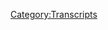 {{Transcript
    | title         = [[30: April 14, 2017]]
    | caption       = [https://knowledgefight.libsyn.com/april-14-2017 Listen to this episode on Libsyn]
    | episodeNumber = [[30: April 14, 2017|30]]
    | length        = 03:04:42
}}

{{MessageBox
    | header     = Warning: Bot Generated Content
    | text       = This transcript was automatically generated by transcription software and likely contains many mistakes and misattributions. Please check the audio for definitive quotes, attribution, and context.
    | image      = N3yvass4myg91.webp
    | imagewidth = 50px
    | id         = warning
}}

{{TranscriptBlock
    | name      = Alex Jones
    | timestamp = 00:00
    | text      = Andy in Kansas, you're on the air. Thanks for holding.
}}

{{TranscriptBlock
    | name      = Andy In Kansas
    | timestamp = 00:04
    | text      = Oh, Alex, I'm a first time caller. I'm a huge fan. I love your work.
}}

{{TranscriptBlock
    | name      = Dan
    | timestamp = 00:07
    | text      = Hey everybody, welcome back to knowledge fight. I'm Dan. I'm Jordan. We are a couple of dudes who like to sit around and drink red wine and have conversations about the evils and the plague that has come upon our land. The plague that is the popularization of Alex Jones.
}}

{{TranscriptBlock
    | name      = Jordan
    | timestamp = 00:22
    | text      = Wow, that was I'm gonna boy that was that was really defeated. I'm gonna tone of voice was terrible. I'm
}}

{{TranscriptBlock
    | name      = Dan
    | timestamp = 00:29
    | text      = going to grim place and we will come to realize why throughout the course of this episode is
}}

{{TranscriptBlock
    | name      = Jordan
    | timestamp = 00:34
    | text      = the oncoming inevitable nuclear war? No.
}}

{{TranscriptBlock
    | name      = Dan
    | timestamp = 00:38
    | text      = Listen, there's problems there. Certainly the death of the coral reef that's really problematic and terrifying. 1/3 of it is bleached.
}}

{{TranscriptBlock
    | name      = Jordan
    | timestamp = 00:47
    | text      = Oh, two thirds two thirds in its final death throes the Great Barrier Reef third. What else the inevitability of climate change causing an infinite amount of refugees smelt increasing nationalistic fervor and putting us towards a world war three?
}}

{{TranscriptBlock
    | name      = Dan
    | timestamp = 01:03
    | text      = Nope. That's not why. Okay, it's like I said, it's reasons that will become clear. I don't, I don't. Yeah. No, it's because of what the trend that we're going to be looking at in this episode of the show. Okay, generally what we do is we take a look at one day in the life of Alex Jones plot twist.
}}

{{TranscriptBlock
    | name      = Unknown Speaker
    | timestamp = 01:23
    | text      = What's the plot twist?
}}

{{TranscriptBlock
    | name      = Dan
    | timestamp = 01:24
    | text      = I watch Alex Jones and his show every day. And you
}}

{{TranscriptBlock
    | name      = Jordan
    | timestamp = 01:28
    | text      = I do not I do not at all I protect myself from from those particular evils and gorge myself with others who
}}

{{TranscriptBlock
    | name      = Dan
    | timestamp = 01:35
    | text      = use a brain condom which is smart. Exactly. I'm in their raw info war raw.
}}

{{TranscriptBlock
    | name      = Jordan
    | timestamp = 01:44
    | text      = All right. Wow. Wow. Today we're gonna be discussing I mean, that's very Alex Jones. And we're gonna be discussing a scam. Fourth kid.
}}

{{TranscriptBlock
    | name      = Dan
    | timestamp = 01:51
    | text      = We didn't know about those secret. Yeah, April 14. We're gonna be discussing something that goes on on that show. But as is our tradition, here is an out of context drop of Alex Jones from that show.
}}

{{TranscriptBlock
    | name      = Alex Jones
    | timestamp = 02:02
    | text      = Why are my listeners to me? I don't know half the time I can't listen to myself. And I don't say that as self deprecating. I mean, I mean, it's we don't either.
}}

{{TranscriptBlock
    | name      = Jordan
    | timestamp = 02:12
    | text      = We have so many questions. There's so many questions within the Why do people listen to people listen to my shows and listen to but I yeah, I can't listen to it half the time this actually What kind of idiot would listen to the show.
}}

{{TranscriptBlock
    | name      = Dan
    | timestamp = 02:23
    | text      = This episode actually has like maybe six candidates for out of context drop. Oh boy, but I've just weaved them in sort of along the way. Oh, nice. So we'll look at tapestry of videos, and they kind of fit into the situation. So on Friday, April 14, yes, I'm noticing a trend and that is that most of the week is boring as shit. And then Alex goes balls out at the end of the week, like Thursday and Friday are generally like let's fuckin actually get to work. Monday through Sunday is where he says things that he shouldn't say. Okay, he said he'd like he did that pizza gate apology on Sunday. You know, he's, he's got that's where he buries stuff. Yeah, as on Sunday because he knows most people aren't listening. Yeah, Monday through Wednesday, or just kind of like, let's introduce the narrative and hit the greatest hits. He
}}

{{TranscriptBlock
    | name      = Jordan
    | timestamp = 03:15
    | text      = hates Mondays eats lasagna. Absolutely.
}}

{{TranscriptBlock
    | name      = Dan
    | timestamp = 03:18
    | text      = We got it and Rob do is Nirmal ruff. Send them to Abu Dhabi.
}}

{{TranscriptBlock
    | name      = Jordan
    | timestamp = 03:25
    | text      = Roger Stone is definitely od
}}

{{TranscriptBlock
    | name      = Dan
    | timestamp = 03:27
    | text      = OD. He's kicking Roger Stone off the table. Yeah, I agree with that.
}}

{{TranscriptBlock
    | name      = Jordan
    | timestamp = 03:31
    | text      = Because what kind of shenanigans is only gonna get into this week?
}}

{{TranscriptBlock
    | name      = Dan
    | timestamp = 03:34
    | text      = I don't know. We're getting a Nixon tattoo on his back. See, there we go. Be great Odie be a great comics, kick them off the show, Jim Davis, get it together. So this week, it was pretty boring throughout most of the week. And then well,
}}

{{TranscriptBlock
    | name      = Jordan
    | timestamp = 03:49
    | text      = I can't think of any important news that was happening during this week. No, think of any exciting, insane news that occurred multiple times this week.
}}

{{TranscriptBlock
    | name      = Dan
    | timestamp = 03:56
    | text      = No, I mean, I guess we talked about the April 11 show from from Tuesday. So that was kind of interesting this week, but that was just because Alex was having a little bit of a breakdown. Yeah. And that was that's fascinating because that will happen sometimes
}}

{{TranscriptBlock
    | name      = Jordan
    | timestamp = 04:09
    | text      = he was a little bit of a breakdown quite a bit seem to have a psychotic break a little
}}

{{TranscriptBlock
    | name      = Dan
    | timestamp = 04:14
    | text      = bit, but throughout the rest of the week, it is just this boring stuff. It's like Siri Syria is a lie. Right drops flag Trump was awesome for dropping dropping the Moab bomb yet we're all gonna die on Afghanistan that killed like 30 people 30 Isis people and then a whole bunch of others.
}}

{{TranscriptBlock
    | name      = Jordan
    | timestamp = 04:31
    | text      = i Yeah, you know tons of people ate it. Well, apparently from a mile out. It explodes your eardrums so yeah, don't don't get close to the mother of all bombs.
}}

{{TranscriptBlock
    | name      = Dan
    | timestamp = 04:44
    | text      = Let's be that'd be good advice.
}}

{{TranscriptBlock
    | name      = Jordan
    | timestamp = 04:45
    | text      = That's my advice to most people. Not everybody. Trump. So on Friday, jump on a Moab dropped dropped. Jump right on there. Write it down like slim pickins How come
}}

{{TranscriptBlock
    | name      = Dan
    | timestamp = 04:57
    | text      = fucking Alex Jones hasn't done it. a cover of matters Well, Trump. No.
}}

{{TranscriptBlock
    | name      = Jordan
    | timestamp = 05:06
    | text      = Ah Bamp Bamp Bamp
}}

{{TranscriptBlock
    | name      = Dan
    | timestamp = 05:12
    | text      = he came. What have we become on Friday? He came back from break doing karaoke four times. Okay, four times. Did you get any clips? No, because I was at work. I'm not recording it live. Damn it. It was amazing. It was all like some country shit to me. It's he's in a weird place.
}}

{{TranscriptBlock
    | name      = Jordan
    | timestamp = 05:27
    | text      = And they and they cut him again. Yeah,
}}

{{TranscriptBlock
    | name      = Dan
    | timestamp = 05:29
    | text      = cut them all those fuckers. Yeah, these assholes. They're watching us. So on Friday at the end of his show. He had a lot of guests. Yes. It was sort of his way of deflecting a little bit from him having to carry too much of the weight. For most of the show, he had Mike Cernovich on.
}}

{{TranscriptBlock
    | name      = Jordan
    | timestamp = 05:47
    | text      = Okay, who is Mike Cernovich? Mike Cernovich.
}}

{{TranscriptBlock
    | name      = Dan
    | timestamp = 05:50
    | text      = That is a great question. He's a crazy person. Okay. All right. That's the long and short of it. Okay. He's been an active proponent of the pizza gate stuff. He's been a fringe weirdo. He
}}

{{TranscriptBlock
    | name      = Jordan
    | timestamp = 06:03
    | text      = does a lot of periscopes. He's really into the TV show fringe. He is a journalist. He loved the movie down Periscope.
}}

{{TranscriptBlock
    | name      = Dan
    | timestamp = 06:11
    | text      = I'm putting journalist in heavy air quotes. Right, right. There's a lot of people who suspected that he is the person that the Bannon contingent in the White House is leaking information to because he seems to be suspiciously Is
}}

{{TranscriptBlock
    | name      = Jordan
    | timestamp = 06:25
    | text      = he the one where Trump was like he should get a Pulitzer Prize? Yeah. Was he that dude, he broke. Okay. That's all I need to know. He
}}

{{TranscriptBlock
    | name      = Dan
    | timestamp = 06:32
    | text      = broke the Susan Rice. Yeah. Which was not a story. Yeah. If you
}}

{{TranscriptBlock
    | name      = Jordan
    | timestamp = 06:36
    | text      = if Trump says you deserve a Pulitzer Prize, you are a dead man to me.
}}

{{TranscriptBlock
    | name      = Dan
    | timestamp = 06:40
    | text      = Yes. So Alex has Mike Cernovich on for a good while and they talk a bunch of bullshit. That's not super interesting, but Cernovich sticks around
}}

{{TranscriptBlock
    | name      = Jordan
    | timestamp = 06:47
    | text      = their favorites Saved by the Bell episodes.
}}

{{TranscriptBlock
    | name      = Dan
    | timestamp = 06:50
    | text      = Oh my god. It's probably the one really good class rings. Yeah, okay. That was a good episode.
}}

{{TranscriptBlock
    | name      = Jordan
    | timestamp = 06:55
    | text      = I can't remember. I thought it was the one where Kelly had sex with a guy who was like 35
}}

{{TranscriptBlock
    | name      = Dan
    | timestamp = 06:59
    | text      = that's all of them. Oh, okay. Um,
}}

{{TranscriptBlock
    | name      = Jordan
    | timestamp = 07:03
    | text      = well, Zach watches and does a fourth wall break because I cook
}}

{{TranscriptBlock
    | name      = Dan
    | timestamp = 07:11
    | text      = he's a cook sliders are real man.
}}

{{TranscriptBlock
    | name      = Jordan
    | timestamp = 07:13
    | text      = That's true. That is true.
}}

{{TranscriptBlock
    | name      = Dan
    | timestamp = 07:15
    | text      = I would love depth analysis of Saved by the Bell by the alt right. You know what Kelly would be a great housewife is all I'm saying.
}}

{{TranscriptBlock
    | name      = Jordan
    | timestamp = 07:25
    | text      = All right, at knowledge underscore fight.
}}

{{TranscriptBlock
    | name      = Dan
    | timestamp = 07:27
    | text      = You know what? Listen to me. Jesse. She's too uppity. She's out there talking about feminism. He really needs as a good slap.
}}

{{TranscriptBlock
    | name      = Jordan
    | timestamp = 07:37
    | text      = Oh, well, we took that to real. You took that to real. I did as foreshadowing Oh, boy. Up. Nope. New.
}}

{{TranscriptBlock
    | name      = Dan
    | timestamp = 07:45
    | text      = So Mike Cernovich is on for quite a while. And then the third hour they bring in Gavin or Nigel McGuinness unclear on which one it is? It's Gavin. So we never settled that question we did. It's Gavin. I'm going to call him Nigel for the rest of this episode just as a show of disrespect. Good. But his name is Gavin McGinnis. He's the guy who found advice, which they trot around as like some sort of amazing credit. And sure vice has turned into quite a large company. But they also I mean, come on. Now.
}}

{{TranscriptBlock
    | name      = Jordan
    | timestamp = 08:14
    | text      = I don't actually know anything about vice.
}}

{{TranscriptBlock
    | name      = Dan
    | timestamp = 08:16
    | text      = No, I don't I don't know anything about the inner workings of it. But I've read a lot of their articles. And it seems like people who are
}}

{{TranscriptBlock
    | name      = Jordan
    | timestamp = 08:24
    | text      = this isn't all of it. What's their in house editorial style?
}}

{{TranscriptBlock
    | name      = Dan
    | timestamp = 08:28
    | text      = I think it's like incompetent Hunter S Thompson. That's kind of how I would describe a lot of their journalism. Okay, listening. It's
}}

{{TranscriptBlock
    | name      = Jordan
    | timestamp = 08:37
    | text      = does he bumble around along along the way to shooting his gun? Magoo, Gonzo? Yeah. Oh, my gonzo journalism. Maybe we go there we go. And
}}

{{TranscriptBlock
    | name      = Dan
    | timestamp = 08:47
    | text      = I'm painting with too broad a brush, because there is some decent work that's done on it. But by and large, it's like very young people who are like, but they read too much Hunter S Thompson coming up and they thought, I'm gonna do this dangerous journal and write
}}

{{TranscriptBlock
    | name      = Jordan
    | timestamp = 09:01
    | text      = garbage. But it's Jackass of news.
}}

{{TranscriptBlock
    | name      = Dan
    | timestamp = 09:04
    | text      = Sort of. Yeah, Nigel McGuinness joins them for a tripod of bullshit.
}}

{{TranscriptBlock
    | name      = Jordan
    | timestamp = 09:10
    | text      = Oh shit and Ganon returns
}}

{{TranscriptBlock
    | name      = Dan
    | timestamp = 09:13
    | text      = that is what we're going to be discussing when these three men met on Alex Jones's show and the bullshit that comes out of their mouth. Not that I one mouth. They're all the same. They're all we human centipede at it. Now, when we were starting the show, I was telling you that I've been a little bit of a weird state. Yes. This is why Okay, I think that they're consolidating.
}}

{{TranscriptBlock
    | name      = Jordan
    | timestamp = 09:36
    | text      = Oh, no. So you think that the vise people are going to absorb
}}

{{TranscriptBlock
    | name      = Dan
    | timestamp = 09:42
    | text      = he has nothing to do with Vice now? Okay, okay, he's left that and we'll get into what he's doing now. Which is fucking hilarious. Okay, but that comes down the road. Nigel thing with wolves more or less Nigel McGuinness born Devon.
}}

{{TranscriptBlock
    | name      = Jordan
    | timestamp = 09:57
    | text      = Ne Gavin, Mike Cernovich
}}

{{TranscriptBlock
    | name      = Dan
    | timestamp = 09:59
    | text      = and Alex goons are not necessarily merging in terms of their businesses merging. Okay. But it is sort of like a rogue's gallery coming together to our Batman and not John Rappaport or Batman. Okay, there is like a team coming together, and it's really fucking scary. Because this idea of these propagandists working together creates unlimited potential of audiences merging. You know, that's not good. No, it's not like that at all. It's the same thing with Alex being on Joe Rogan and not being challenged in his ideas. It's that same sort of thing
}}

{{TranscriptBlock
    | name      = Jordan
    | timestamp = 10:35
    | text      = that creating a consolidated echo chamber where they can each repeat back the bullshit that they say to each other. Mike Cernovich has reported blah, blah, blah. Each of them has a, you know, certainly a Venn diagram audience but not completely. All the same.
}}

{{TranscriptBlock
    | name      = Dan
    | timestamp = 10:49
    | text      = And they have built in credibility in their audience. Yeah, so they give Alex Jones by proxy credibility. All right, Mike. Cernovich by proxy credibility, right, and it becomes a really dangerous game of ping pong. So that scares the shit out of me and I don't like what it portents now that doesn't sound good. Now,
}}

{{TranscriptBlock
    | name      = Jordan
    | timestamp = 11:07
    | text      = the good news is the triple the mother of all bombs on them. No. Oh,
}}

{{TranscriptBlock
    | name      = Dan
    | timestamp = 11:12
    | text      = they don't have any tunnels that are so close. These people are fucking really stupid. So it will be easy for us to cut through a lot of their bullshit. But it's still scary that they're amassing hordes of people who follow them and combine it right it sound and sorrow man. Now let's get to the business at hand because I have a lot of clips. But the first one is maybe the most delicious of them. Oh, I like calling clips.
}}

{{TranscriptBlock
    | name      = Jordan
    | timestamp = 11:37
    | text      = Tell Me More Great British Bake Off.
}}

{{TranscriptBlock
    | name      = Dan
    | timestamp = 11:39
    | text      = I like to call clips delicious. Especially when they start like this. And here goes
}}

{{TranscriptBlock
    | name      = Alex Jones
    | timestamp = 11:45
    | text      = look look at Tsar Nicholas or what was Edward the eighth father's name? Gavin McGinnis. You don't think he has a lemon chased him around? Like I'm not Gavin. But Washington. Get yourself all prepped and clean. I think I might actually be here. You're pretty you're pretty handsome looking dude over there.
}}

{{TranscriptBlock
    | name      = Gavin McInnes
    | timestamp = 12:02
    | text      = Ah, like every part of being gay except the sex with guys get to do what you want. You never get nagged. It's just the gross parts that happened I guess. Well, actually they do the sex quite a bit. So I kept
}}

{{TranscriptBlock
    | name      = Jordan
    | timestamp = 12:18
    | text      = going on
}}

{{TranscriptBlock
    | name      = Dan
    | timestamp = 12:19
    | text      = so Alex is trying to play cool, you know, like,
}}

{{TranscriptBlock
    | name      = Jordan
    | timestamp = 12:21
    | text      = Hey, that was gonna that was gonna fuck any Dude, it would be bugging you. Right?
}}

{{TranscriptBlock
    | name      = Dan
    | timestamp = 12:25
    | text      = We're gonna do with you. We're
}}

{{TranscriptBlock
    | name      = Jordan
    | timestamp = 12:27
    | text      = looking at you primped up a I would totally be gay with you. As long as
}}

{{TranscriptBlock
    | name      = Dan
    | timestamp = 12:32
    | text      = Nigel McGuinness has a novelty facial hair that would cause Alex Jones to scream for 20 minutes if it was on a CNN reporter what kind of novelty face he's got a beard and a mustache that's a little too long for the length of beard. So he has a little bit of like prop mustache going on with his beard. To the point where it remember the guy that he screamed about Mr. Creepy. Yes, Mr. Creepy over here on CNN. Yeah, he has a rape fan. Same beard. He's not the same. But it's enough that if he was someone who Alex was against, he would be like, Oh, look at this guy. I'm not saying he has a white van. But he probably does. Let's check his tax record. But
}}

{{TranscriptBlock
    | name      = Jordan
    | timestamp = 13:08
    | text      = in this regard, because he's on his side. He wants to he wants to fuck him. Right? So that means that he secretly wants to fuck the guy on CNN,
}}

{{TranscriptBlock
    | name      = Dan
    | timestamp = 13:19
    | text      = you have just used what is known as a hypothetical syllogism perfectly. Yes, the transitive property dictates that Alex Jones secretly wants to fuck Mr. Creepy. Now we get to the beginning of this conversation that they're all having and Nigel McGuinness again, I'm doing this purposefully. I know his name is Gavin. Nigel McGuinness comes in with his really unevolved take and hack comedy about gay stuff. Yeah, like I like everything about it. But sex. I'm like, Dude,
}}

{{TranscriptBlock
    | name      = Jordan
    | timestamp = 13:51
    | text      = I remember the 80s too.
}}

{{TranscriptBlock
    | name      = Dan
    | timestamp = 13:52
    | text      = I remember Adam Carolla in 96. I remember love line in the late 90s. Adam Carolla saying Batum that bit
}}

{{TranscriptBlock
    | name      = Jordan
    | timestamp = 14:02
    | text      = you know? Yeah, and it's an old bit where it's like, if it weren't for the sex I don't mind being gay. It's just hanging out with your friends like that's from the fucking the Larry the Cable Guy tour. Guy. One of those dudes
}}

{{TranscriptBlock
    | name      = Dan
    | timestamp = 14:16
    | text      = the the White Collar Comedy blue collar. Blue Collar Comedy. Fuck. Yeah, the white dude blue collar. Yeah,
}}

{{TranscriptBlock
    | name      = Jordan
    | timestamp = 14:23
    | text      = yeah, that's one of those dudes bits. Yeah, absolutely. Which speaks for its quality.
}}

{{TranscriptBlock
    | name      = Dan
    | timestamp = 14:27
    | text      = It's one of the like, happiest, lamest things and Alex's responses. Fake. All of his laughs that he does throughout this entire thing are so fake. It's crazy. But then also, it's incredibly reductive in this idea that gay couples don't fight. Like, it's really insulting to the idea of it's like, no, it's just hanging out with me bros. Do
}}

{{TranscriptBlock
    | name      = Jordan
    | timestamp = 14:49
    | text      = you mean assuming that gay people aren't real people and they are just some sort of magical no creature that gets along all the time? No,
}}

{{TranscriptBlock
    | name      = Dan
    | timestamp = 14:57
    | text      = it's assuming that homosexual relationships are identical to platonic friendships.
}}

{{TranscriptBlock
    | name      = Jordan
    | timestamp = 15:04
    | text      = I think they are. You just add second just fuck a bunch. Yeah. And I think that's exactly what Alex Jones knows. And that's
}}

{{TranscriptBlock
    | name      = Dan
    | timestamp = 15:10
    | text      = what Gavin McInnes knows exactly. And he is fucking stupid. I know that he's Nigel excuse. Okay, I know. Now I don't remember which is well, you know what I'm gonna go back and forth based on my whims. Alright, so he is coming in. I know that he's doing this for humor, but which he's not doing a good job. But yeah, if we judge it on the basis of humor, it's one of the happiest, oldest jokes in the book, if you want to judge it based on what he's saying. It's horribly reductive and insulting. Yeah, so
}}

{{TranscriptBlock
    | name      = Jordan
    | timestamp = 15:38
    | text      = this isn't cereal. We're not just gonna laugh at any bullshit word to professional comedian. Yeah,
}}

{{TranscriptBlock
    | name      = Dan
    | timestamp = 15:44
    | text      = congratulations on failing twice my man. My bro my bro. You failed us both Gavin and Nigel. So then we get into this. They make some predictions about what's going to be happening over the weekend
}}

{{TranscriptBlock
    | name      = Gavin McInnes
    | timestamp = 15:56
    | text      = in Berkeley. Lauren Southern and a bunch of people are going down there to do a thing called Patriots Day. Nothing controversial. Just people that like Trump wanting to say they love free speech in America. And all these rodents, these Antifa kids, they were just bought it at Home Depot buying wooden flagpoles because they want to extinguish all these people, but they're gonna meet up with bikers. Oathkeepers all these guys are they're waiting,
}}

{{TranscriptBlock
    | name      = Jordan
    | timestamp = 16:21
    | text      = extinguish, extinguish extinguished English people with flagpoles. Oh, that's dumb. How would you hear Dan? How would you extinguish someone with
}}

{{TranscriptBlock
    | name      = Dan
    | timestamp = 16:33
    | text      = a flagpole through the neck?
}}

{{TranscriptBlock
    | name      = Jordan
    | timestamp = 16:34
    | text      = flagpole through the neck?
}}

{{TranscriptBlock
    | name      = Dan
    | timestamp = 16:35
    | text      = Right? Isn't that what it would be? I mean, that's the softest area that's most attackable probably that would kill you. You're not going through the chest cavity with the flagpole?
}}

{{TranscriptBlock
    | name      = Jordan
    | timestamp = 16:42
    | text      = Oh, I thought they were gonna light him on fire. Oh, maybe
}}

{{TranscriptBlock
    | name      = Dan
    | timestamp = 16:44
    | text      = I don't know. But like, Oh, I get what you're saying. That version of extinguish. I thought I meant the light of life.
}}

{{TranscriptBlock
    | name      = Jordan
    | timestamp = 16:52
    | text      = Oh, well, no, that sounds it well, but he said there was nothing controversial going on. Right. So why would they get those flagpoles? Well, that's crazy. There's no not doing anything controversial. Right? You're just getting together and celebrating free speech in a way that I'm sure does not curtail the rights of others.
}}

{{TranscriptBlock
    | name      = Dan
    | timestamp = 17:09
    | text      = No, but it's the Antifa kids who are going to Home Depot. Oh, yes,
}}

{{TranscriptBlock
    | name      = Jordan
    | timestamp = 17:13
    | text      = those notoriously violent Trust Fund children. For the kid knows, oh, I every time I go outside, I just see yet another Trust Fund child getting into some shenanigans.
}}

{{TranscriptBlock
    | name      = Dan
    | timestamp = 17:25
    | text      = But let's take this at its face value. This is McGinnis coming in and being like there have been reports of kids at Home Depot buying flagpoles. First of all, I really is reporting that right.
}}

{{TranscriptBlock
    | name      = Jordan
    | timestamp = 17:38
    | text      = You just have a reporter at the Home Depot all the time, or does he pick up migrant workers there? Is that who writes his articles for him? I don't know. Can you drive by the Home Depot and get a get Amanda
}}

{{TranscriptBlock
    | name      = Dan
    | timestamp = 17:52
    | text      = Keep us posted if any well to do kids are buying the weird things.
}}

{{TranscriptBlock
    | name      = Jordan
    | timestamp = 17:56
    | text      = Yeah. What is this Fletch, what's happening? Does he have a network of spies?
}}

{{TranscriptBlock
    | name      = Dan
    | timestamp = 18:01
    | text      = You're going to come to this conclusion over and over again that McGinnis is just popping up and giving these anecdotal stories that I don't know how he could know. And even if he doesn't know don't mean anything, but he uses it to prop up his stories. And it's bullshit.
}}

{{TranscriptBlock
    | name      = Jordan
    | timestamp = 18:17
    | text      = This is why Rapoport is only on screen for one hour could be because he is Home Depot bushes right now. Batman gets shit done. Well, how else do you think he knows all these scoops? You're making
}}

{{TranscriptBlock
    | name      = Dan
    | timestamp = 18:30
    | text      = a really great argument here. Because I should say that John Rapoport wasn't on last week ah on assignment
}}

{{TranscriptBlock
    | name      = Jordan
    | timestamp = 18:36
    | text      = on assignment. There's almost no doubt about it. And he definitely takes that picture with
}}

{{TranscriptBlock
    | name      = Dan
    | timestamp = 18:40
    | text      = it. So they're predicting that there's going to be trouble at this Patriots Day, March on Saturday. And from what I understand, there have been a little bit of, we're recording this on Saturday, in the afternoon. And from what I understand there's a little bit of tensions, it's a little bit uneasy. And as the night goes on, I imagine there are going to be fights that breakout. I don't disagree with them at all, there's going to be fucking trouble.
}}

{{TranscriptBlock
    | name      = Jordan
    | timestamp = 19:05
    | text      = And but, uh, you know, the Oathkeepers are pretty hardcore.
}}

{{TranscriptBlock
    | name      = Dan
    | timestamp = 19:09
    | text      = They just keep oaths. But you know how this goes. I mean, we saw it go down with that Milo situation. There were agent provocateurs in the crowd. Yep. Who were largely working with all right organizations, some of them even employed directly by them, like fake journalists, yes. And protesters if you will, right. I mean, I don't want to do that because I don't want to use the same sort of argument that they use. So erroneously, right? I don't see
}}

{{TranscriptBlock
    | name      = Jordan
    | timestamp = 19:35
    | text      = the problem with it. But I don't exactly what they say is not happening. It's so frustrating. Insanely. They're getting ahead of us on all of these things. So if they get out front of this narrative, then anytime they do that paid protest, protest your thing, now it's a defensive thing. We're fighting back against you. It's so angering, it's very because it seems like we're being out smart By the dumbest people on the planet.
}}

{{TranscriptBlock
    | name      = Dan
    | timestamp = 20:01
    | text      = Well, that's because we're not super proactive. Like if we could do this show every day and really analyze things, then maybe we could, you know, get ahead of the eight ball somewhat. But we can't we have jobs and we live our lives. So which
}}

{{TranscriptBlock
    | name      = Jordan
    | timestamp = 20:14
    | text      = is why we're not out there thinking ahead regarding paid paid protesters.
}}

{{TranscriptBlock
    | name      = Dan
    | timestamp = 20:18
    | text      = Well, we will take behind on that. There you go. There's been protesters. Nope. There we go. We've just we've just outsmarted the argument. Prove it prove they're fake. Paid protest. That's that's
}}

{{TranscriptBlock
    | name      = Jordan
    | timestamp = 20:28
    | text      = not that's not how they work.
}}

{{TranscriptBlock
    | name      = Dan
    | timestamp = 20:30
    | text      = No, it's not proof. Just the
}}

{{TranscriptBlock
    | name      = Jordan
    | timestamp = 20:34
    | text      = enemy of the GOP. You don't? You know, it really, really is, isn't it?
}}

{{TranscriptBlock
    | name      = Dan
    | timestamp = 20:39
    | text      = Well, it's like three of a kind beats a pair. Proof beats three of a kind yelling a whole bunch beats proof. So that's kind of how the game of poker that we're playing goes. Anyway,
}}

{{TranscriptBlock
    | name      = Jordan
    | timestamp = 20:52
    | text      = I wish we were playing for the low stakes of a pair versus three of a kind.
}}

{{TranscriptBlock
    | name      = Dan
    | timestamp = 20:56
    | text      = Yeah, it'd be nice. Anyway, there is probably going to be trouble. And here's Mike Cernovich. Coming in with a little bit
}}

{{TranscriptBlock
    | name      = Jordan
    | timestamp = 21:03
    | text      = if they stay there will be double, it will be double.
}}

{{TranscriptBlock
    | name      = Mike Cernovich
    | timestamp = 21:07
    | text      = Oh, no, it's gonna I did choose between this or being in covering that. And you know, what a great life to have to make that choice but to Berkeley. Wow.
}}

{{TranscriptBlock
    | name      = Dan
    | timestamp = 21:16
    | text      = What was your what a
}}

{{TranscriptBlock
    | name      = Jordan
    | timestamp = 21:18
    | text      = great life to make the choice to not do that thing that might hurt me.
}}

{{TranscriptBlock
    | name      = Dan
    | timestamp = 21:22
    | text      = I predict he actually asked Alex, if he could come into studio. Can I fly to Austin that we have an excuse not,
}}

{{TranscriptBlock
    | name      = Jordan
    | timestamp = 21:28
    | text      = can I not be in Berkeley?
}}

{{TranscriptBlock
    | name      = Dan
    | timestamp = 21:32
    | text      = Because they will fuck me up. Yeah, I am a plus. I'm an asshole. I have a clear propagandist. Some guy in a black ski mask is gonna come up punch the shit out of me. Yeah, there's gonna be a GIF of it. I'm gonna. It's gonna it's gonna be Spencer
}}

{{TranscriptBlock
    | name      = Jordan
    | timestamp = 21:48
    | text      = all over a guy. I'm not inciting violence, but I am saying that every time I see the GIF of Richard Spencer being punched. Ah, I grew up my heart grows three sizes. So those are dick. Not stops up to.
}}

{{TranscriptBlock
    | name      = Dan
    | timestamp = 22:05
    | text      = So I don't believe I don't believe his premise was like, I wish I could be there covering it.
}}

{{TranscriptBlock
    | name      = Jordan
    | timestamp = 22:08
    | text      = No, of course. That's bullshit. That's a complete lie. Absolutely not. It's not want to be in the shit at all. No, no, don't do but
}}

{{TranscriptBlock
    | name      = Dan
    | timestamp = 22:15
    | text      = it's great to have that convenient cover to be like, I wish I could be there. Man. I'd be there if I could. Yeah,
}}

{{TranscriptBlock
    | name      = Jordan
    | timestamp = 22:20
    | text      = that's the guy at the bar saying like, hold me back, hold me back and just grabbing on to his friends
}}

{{TranscriptBlock
    | name      = Dan
    | timestamp = 22:25
    | text      = or the drunk guy who at the bar who's like, I could have made it I could have been in the show. Oh, you know, I almost made pro ball. You know, just some something happened. And you know,
}}

{{TranscriptBlock
    | name      = Jordan
    | timestamp = 22:35
    | text      = I got I got fat. I got fat. It turned out that didn't help.
}}

{{TranscriptBlock
    | name      = Dan
    | timestamp = 22:38
    | text      = I was trying to protect a woman I blew up my knee in a bar fight. Otherwise, I'd be playing pro ball. But I'm a hero. You know, that sort of
}}

{{TranscriptBlock
    | name      = Jordan
    | timestamp = 22:45
    | text      = guy lost my arm. And this lawnmower over
}}

{{TranscriptBlock
    | name      = Dan
    | timestamp = 22:47
    | text      = here. Look, I got to choose between going and covering this place where I'm gonna probably get my ass kicked for being a dick. Or I could go to Alex Jones's show and be treated like a hero in an air conditioned studio. I'm gonna go with that one.
}}

{{TranscriptBlock
    | name      = Jordan
    | timestamp = 23:00
    | text      = Yeah, that's a pretty, that's a pretty easy choice to make.
}}

{{TranscriptBlock
    | name      = Dan
    | timestamp = 23:03
    | text      = Yeah, so that was Cernovich his take on it. Now Gavin has some some other thoughts that are a little bit inaccurate.
}}

{{TranscriptBlock
    | name      = Gavin McInnes
    | timestamp = 23:12
    | text      = They're all rich kids. There's tons of professors. Some of them are brainwashed losers with no parental guidance. And these, those two weak forces are going out there. And you can tell when you see them in a fight. They've never been there in a fight before. And another funny thing they do is they put women in the front lines, because that is feminists have brainwashed themselves into thinking they can take any guy so they can make like ISIS the way they use women is
}}

{{TranscriptBlock
    | name      = Alex Jones
    | timestamp = 23:38
    | text      = I agree because I saw that in. I saw that in DC for the inauguration. Women Robertson attacking me. And finally I said okay, I'm just trying to ramming them down. Scream I'm hitting. You're hitting me. I'm trying to go out the entrance. I was just forget it.
}}

{{TranscriptBlock
    | name      = Jordan
    | timestamp = 23:54
    | text      = This one Alex Jones. Just said that he started beating women. No, he
}}

{{TranscriptBlock
    | name      = Dan
    | timestamp = 23:59
    | text      = said that they were talking. Yeah, but look here. I know that didn't happen for a number of course it didn't. One reason I know it didn't happen is that there's no video of it. And Alex taped everything when there's a video of him embarrassingly drunk that he's put out himself from that. The Woman's March. Cupcake cupcake also, also, they're putting the women out front it was in DC was the fucking Women's March.
}}

{{TranscriptBlock
    | name      = Unknown Speaker
    | timestamp = 24:28
    | text      = Yeah,
}}

{{TranscriptBlock
    | name      = Dan
    | timestamp = 24:31
    | text      = of course. Of course.
}}

{{TranscriptBlock
    | name      = Jordan
    | timestamp = 24:32
    | text      = We're gonna be leading.
}}

{{TranscriptBlock
    | name      = Jordan
    | timestamp = 24:34
    | text      = Get all of that all of those women together because their men won't allow them to leave the house. But you understand what I'm only with the permission of a man can women hold the most feminist march in history?
}}

{{TranscriptBlock
    | name      = Dan
    | timestamp = 24:45
    | text      = You might actually be pretty close to what McGinnis thinks. Of
}}

{{TranscriptBlock
    | name      = Jordan
    | timestamp = 24:50
    | text      = course, it's what they know. They actually conceive of a world where women are on Ah,
}}

{{TranscriptBlock
    | name      = Dan
    | timestamp = 24:56
    | text      = especially McGinnis. Man. He is a toxic evil masculine force, fuck, and we're gonna get to it. But like, I really, really resent the idea that they're they're sort of presenting it as what these dumb liberals do is they put women out front as human shields, whereas the reality is that a lot of liberal causes women are leading, and we're comfortable with that they're
}}

{{TranscriptBlock
    | name      = Jordan
    | timestamp = 25:22
    | text      = they're leading more than anything else.
}}

{{TranscriptBlock
    | name      = Dan
    | timestamp = 25:24
    | text      = And we're super comfortable with that falling in line and supporting causes that are led by women. I'm not afraid of female leaders,
}}

{{TranscriptBlock
    | name      = Jordan
    | timestamp = 25:31
    | text      = you if you if you're Alex Jones and the toxic masculinity group, you can't believe that no, because that starts to tear down your other beliefs. If women can actually lead these marches without the control of a man, perhaps they can do other things without the control of a man. Right? So even if even if they're aware of this, they have to spin the narrative otherwise, their brains explode, because then we're, you know, women might have agency like, whoa. Which is crazy. Yeah. Which is can you imagine a world where women were allowed to make decisions for themselves would be horrified their periods would sync up? Is that a thing? Probably in Gavin McInnes, his mind. Yep. That doesn't make a goddamn sense.
}}

{{TranscriptBlock
    | name      = Dan
    | timestamp = 26:13
    | text      = So speaking of Gavin McInnes, his mind he has this next quote, when they're talking about this idea of like women attacking them and pushy liberals attacking them having to fight them off. Yes. Which is going to take us down a very fun road.
}}

{{TranscriptBlock
    | name      = Jordan
    | timestamp = 26:26
    | text      = Oh, I don't want to hear this road.
}}

{{TranscriptBlock
    | name      = Gavin McInnes
    | timestamp = 26:28
    | text      = at NYU, we had a guy we call Friar Tuck. He's our biggest member of the proud boys. And he's just gonna stop because he was a bouncer his whole life. He just murders people for fun. And what is the matter with you guys?
}}

{{TranscriptBlock
    | name      = Jordan
    | timestamp = 26:44
    | text      = Oh, what was that fake laugh? Haha, that's gross. Jordan. He just said the thing.
}}

{{TranscriptBlock
    | name      = Dan
    | timestamp = 26:52
    | text      = Jordan. Do you know what the proud boys are?
}}

{{TranscriptBlock
    | name      = Jordan
    | timestamp = 26:54
    | text      = I don't know. I don't know. I'm not happy that I heard those words next to each other proud boys was not a band cannot be a band. It was
}}

{{TranscriptBlock
    | name      = Dan
    | timestamp = 27:05
    | text      = a song from the musical Aladdin. Be proud of your boy. That's what it comes from. I think that's what it comes from. That's can't that's the best I can tell is what it comes from be real. The proud boys.
}}

{{TranscriptBlock
    | name      = Jordan
    | timestamp = 27:16
    | text      = The most toxically masculine group of people that this guy knows. took its name from the Aladdin musical from what I understand. Yes. That's like how the kk k has the Grand Dragon like God, it's fucking this. What are you doing? Now? How is it that you can be this childish, and fucking filled with delight and turn it into such evil
}}

{{TranscriptBlock
    | name      = Dan
    | timestamp = 27:40
    | text      = turn? We're going to talk a whole bunch about the proud boys. The proud boys are an organization. I don't know I haven't listened to the song, but it's like Be proud of your boy. I don't know. I'm just doing a version in my head. Now. The proud boys are an organization that Gavin McInnes has started. No, that is basically what from what I can tell. A really awful fraternity for really awful men. Now they put out a video, isn't that just a regular fraternity? They put out a video that I'm going to play a part of. I want to put out a video I want you to listen carefully. Gavin put this video out. All right. Now listen to this.
}}

{{TranscriptBlock
    | name      = Jordan
    | timestamp = 28:27
    | text      = How old are these people?
}}

{{TranscriptBlock
    | name      = Dan
    | timestamp = 28:29
    | text      = Some of them are in their 40s. Some of them are in their 30s
}}

{{TranscriptBlock
    | name      = Jordan
    | timestamp = 28:32
    | text      = All right. If anyone if anyone ever says like, oh, that kids in his parents basement fucking point to these 40 year old schools playing at children.
}}

{{TranscriptBlock
    | name      = Dan
    | timestamp = 28:43
    | text      = It's worse than you think.
}}

{{TranscriptBlock
    | name      = Jordan
    | timestamp = 28:44
    | text      = Of course it is.
}}

{{TranscriptBlock
    | name      = Dan
    | timestamp = 28:45
    | text      = Now listen to this. This is the beginning of their sizzle reel that they put on YouTube. They have
}}

{{TranscriptBlock
    | name      = Jordan
    | timestamp = 28:51
    | text      = a sizzle reel and a lot of people looking to get a reality show. Probably. They're probably looking to do that. Right.
}}

{{TranscriptBlock
    | name      = Dan
    | timestamp = 28:58
    | text      = I might watch it. I mean, I watched the Bad Girls Club. There's no end to what I would watch on television. Or you might watch the proud boys show
}}

{{TranscriptBlock
    | name      = Jordan
    | timestamp = 29:05
    | text      = I would rather die. Alright, here we go. I've become
}}

{{TranscriptBlock
    | name      = Proud Boys' Spokesperson
    | timestamp = 29:08
    | text      = consumed with your plight. And I'm confident that I can fix you.
}}

{{TranscriptBlock
    | name      = Jordan
    | timestamp = 29:18
    | text      = What? No. How about you play time of your life you giant. Fucking Christ.
}}

{{TranscriptBlock
    | name      = Proud Boys' Spokesperson
    | timestamp = 29:32
    | text      = You know that. And the West is under siege. And the way they do that is with self doubt. And the way they do that is they shelter us from Pride. And they make sure we're always ashamed of our past. We're always paying for it.
}}

{{TranscriptBlock
    | name      = Jordan
    | timestamp = 29:47
    | text      = This is a shitty Zach Braff monologue from scrubs that's what this is. Yeah, and like overlays is fucking horrendous. Overlaid in
}}

{{TranscriptBlock
    | name      = Dan
    | timestamp = 29:56
    | text      = this video. Like the video is like shots of Gavin doing his is a radio show and shots of him playing with his baby and stuff like that fleas just just give it a break. So give it a rest.
}}

{{TranscriptBlock
    | name      = Jordan
    | timestamp = 30:08
    | text      = This makes me want to kill mice. Just
}}

{{TranscriptBlock
    | name      = Dan
    | timestamp = 30:10
    | text      = take a sip of the wine. All right, all right, just enjoy the rest of this. It's important to show how much of an idiot this guy is all right. And what kind of crazy masculine Messiah Complex he has. It's insane, a perpetual
}}

{{TranscriptBlock
    | name      = Proud Boys' Spokesperson
    | timestamp = 30:21
    | text      = penance, where we have to pay restitution for our sins. So all we really want is for everyone to stop crying about the winners and just become a winner. It's so unAmerican to whine politics is two groups. It's people who want to be left the fuck alone. And people who won't leave them the fuck alone three deal breakers you don't fuck with my family? You don't fuck with a man's home and you will fuck with a man's job totally behind quitting masturbating and quitting porn. Call it hashtag no winks. Yeah and ways to save most prison. Give everyone a gun. legalize drugs and welfare close
}}

{{TranscriptBlock
    | name      = Proud Boys' Spokesperson
    | timestamp = 31:00
    | text      = the borders
}}

{{TranscriptBlock
    | name      = Proud Boys' Spokesperson
    | timestamp = 31:01
    | text      = outlaw censorship. venerate the housewife glorify the entrepreneur. Recognize the West is the best. Ideally, number 10. Shut down the fucking government. We're all sick of the grievance industry. We're all sick of being ashamed. We all want a modicum of decorum. We all want to improve our lives. We want to get better. But what's the name of our movement? What about oh, boy,
}}

{{TranscriptBlock
    | name      = Proud Boys' Spokesperson
    | timestamp = 31:22
    | text      = I got it. We are called the proud boys.
}}

{{TranscriptBlock
    | name      = Dan
    | timestamp = 31:27
    | text      = And at that point. At that point, the music kicks in and it swells. No. There's just like video of dudes with proud boys tattoos and shit. It's fucking dark.
}}

{{TranscriptBlock
    | name      = Jordan
    | timestamp = 31:39
    | text      = No,
}}

{{TranscriptBlock
    | name      = Dan
    | timestamp = 31:40
    | text      = it's fucking dark. No, hold on. No, here's here's just one more clip from the video. It's it's it's necessary.
}}

{{TranscriptBlock
    | name      = Jordan
    | timestamp = 31:47
    | text      = Shut up. Imagine imagine a world where the proud boys didn't exist. Do you know how much better my life would be your life two weeks ago? Do you remember my life two minutes ago when when it was joyous? I mean, yeah, the world was gonna end but the proud boys weren't in it. Yeah, but now they are in Christ.
}}

{{TranscriptBlock
    | name      = Dan
    | timestamp = 32:05
    | text      = Now they are and we got them. Now they are and we got to look at it. Look at the darkness Jordan don't deny the darkness the three
}}

{{TranscriptBlock
    | name      = Jordan
    | timestamp = 32:12
    | text      = things that are deal breakers for me. Don't fuck with my job. Don't fuck with my dog. Toodles and don't fuck with my little pony episode. Also the back one The idea started at the beginning about a week ago. I'm a proud boy. And I'm proud also My Little Pony proud
}}

{{TranscriptBlock
    | name      = Dan
    | timestamp = 32:29
    | text      = the idea like you don't fuck with a man's job. It's like yeah, yeah,
}}

{{TranscriptBlock
    | name      = Jordan
    | timestamp = 32:33
    | text      = you totally do. Fucking capitalism. You don't fuck yeah. Oh, we wanted there's two groups of people, the people who want to be left alone and the people who won't leave them alone. How about the people who want fucking roads you pile up god damn garbage. Go fuck yourself. Shut down the goddamn government. How do you outlaw censorship if you don't have a government outline? Outlaw something without some sort of authority and that authority as a man fucking
}}

{{TranscriptBlock
    | name      = Gavin McInnes
    | timestamp = 33:01
    | text      = government? Goddamn yourself. Go fucking You idiotic morons?
}}

{{TranscriptBlock
    | name      = Dan
    | timestamp = 33:09
    | text      = Also, how vague is venerate the housewife?
}}

{{TranscriptBlock
    | name      = Unknown Speaker
    | timestamp = 33:12
    | text      = I don't even know what that means.
}}

{{TranscriptBlock
    | name      = Jordan
    | timestamp = 33:15
    | text      = Like, ancient Chinese, like, oh, we keep our elder grandmother up on the goddamn home door. Don't
}}

{{TranscriptBlock
    | name      = Dan
    | timestamp = 33:22
    | text      = let your bride have a job. And celebrate that she doesn't have a job.
}}

{{TranscriptBlock
    | name      = Jordan
    | timestamp = 33:26
    | text      = I hate it. I hate it. When people cry about winners calm that's quit crying about winners. And then we'll all be winners. That is a complete and utter nonsensical idea and they should be fucking punched in the face. A million they
}}

{{TranscriptBlock
    | name      = Dan
    | timestamp = 33:38
    | text      = wouldn't be if they were at Berkeley. Oh, fuck me. So now Jordan, hold on calm down. We got to get to this next clip I'm very which sort of exists as we call do we have to so now we've gotten into sort of Nigel mcginnises philosophy about like, what you'd like to see. And as you very accurately pointed out, there's there's no way for him to do the things that he wants to do within his own philosophy. But we do mean it's not philosophy. We don't have a sense of what these proud boys are. So now we got to take a look at this.
}}

{{TranscriptBlock
    | name      = Jordan
    | timestamp = 34:11
    | text      = I'm not going to use any of the words that I have. I have a sense of who these proud boys are. Would you like me? No, listen, no, just listen, I'll write down a series of adjectives.
}}

{{TranscriptBlock
    | name      = Dan
    | timestamp = 34:23
    | text      = This video explains a little bit okay. All right.
}}

{{TranscriptBlock
    | name      = Proud Boys' Spokesperson
    | timestamp = 34:26
    | text      = Focusing on this game and having meetups fucking secret handshakes. Yeah, initiations.
}}

{{TranscriptBlock
    | name      = Jordan
    | timestamp = 34:38
    | text      = secret handshakes.
}}

{{TranscriptBlock
    | name      = Dan
    | timestamp = 34:40
    | text      = No, he's saying let's beat the shit out of each other. Yeah. He just wants a fight club.
}}

{{TranscriptBlock
    | name      = Jordan
    | timestamp = 34:44
    | text      = He wants to jerk himself off while talking to me looking camera.
}}

{{TranscriptBlock
    | name      = Dan
    | timestamp = 34:48
    | text      = He loves Palahniuk. That's basically what's going on here. So not that point of the video. It goes to show handshake it shows that's like a Rick and Morty bit. I looked into a bunch of I like I looked into the proud boys and I was like what? What's going on? I found a ton of videos of their initiation ceremonies.
}}

{{TranscriptBlock
    | name      = Jordan
    | timestamp = 35:07
    | text      = I wish you would have no no, you can't be pulling up a clip. Here's the audio of one of them can't be pulling up a clip of this.
}}

{{TranscriptBlock
    | name      = Dan
    | timestamp = 35:14
    | text      = It begins with the proud boys pledge. No, don't put the mic down. Because people need to hear this.
}}

{{TranscriptBlock
    | name      = Alex Jones
    | timestamp = 35:23
    | text      = I am a Western chauvinist who refuses to apologize for creating the modern world wasteland.
}}

{{TranscriptBlock
    | name      = Dan
    | timestamp = 35:35
    | text      = So you heard that there it was. I am a modern Western chauvinist, who refuses to apologize for having created the modern world, which is fucking horrible.
}}

{{TranscriptBlock
    | name      = Alex Jones
    | timestamp = 35:47
    | text      = And a proud boy
}}

{{TranscriptBlock
    | name      = Dan
    | timestamp = 35:55
    | text      = you're hearing some slabs there. And that is their initiation ceremony, which is everybody gets around the initiate, and they all just punch him. So everybody just they jump in there, but it's all these little soft punches. It's all these like old dudes giving really weak punches and they have no room to like, really get a punch going. So it's all these little short range punches. And the guy is just sort of laughing is like Ha ha ha. And here we go. Hold up, please. Just hold on. You were so furious.
}}

{{TranscriptBlock
    | name      = Alex Jones
    | timestamp = 36:37
    | text      = Right check. Grape Nuts. Shredded. These guys made me think of Froot Loops. My lucky job.
}}

{{TranscriptBlock
    | name      = Dan
    | timestamp = 36:50
    | text      = So whenever they're getting pumped
}}

{{TranscriptBlock
    | name      = Jordan
    | timestamp = 36:52
    | text      = ease the ease of the fucks the only one Twitter everyone's afraid of the only alright folks who tickle each other. And fucking what is what fucking is that? Dan, what the fuck is that? Trevor not talked for this long on our podcast. We're never gonna be so fucking angry about this. Every single moment of my life is now paying for ever because these are the people. People who run the world. No,
}}

{{TranscriptBlock
    | name      = Dan
    | timestamp = 37:24
    | text      = no, let me the bullies.
}}

{{TranscriptBlock
    | name      = Jordan
    | timestamp = 37:27
    | text      = This is my advice to every woman on the planet. Kill all men. put more money into genetic research, and just fucking move on without us. You don't need us. You don't need us anymore. Because they're our kin clone shit, you guys will
}}

{{TranscriptBlock
    | name      = Dan
    | timestamp = 37:42
    | text      = be fine. Because there's a segment of the population that's into this. Just get rid of us. So let's get rid of us. Jordan Jordan, I feel like I need to fully explain what's going on there.
}}

{{TranscriptBlock
    | name      = Jordan
    | timestamp = 37:51
    | text      = So there's these dudes. What do you mean, you need to explain what's going on?
}}

{{TranscriptBlock
    | name      = Dan
    | timestamp = 37:54
    | text      = So they're punching him into the group? Right? They're all just punching him. They're they're fucking
}}

{{TranscriptBlock
    | name      = Jordan
    | timestamp = 37:58
    | text      = they're jacking him up. They're fucking Oh,
}}

{{TranscriptBlock
    | name      = Dan
    | timestamp = 38:01
    | text      = the only the only way for it to stop. The only way for the punching to stop is for the Initiate to Name five things in a certain category that someone yells out. So in that instance, it was cereals. Yes. And he was yelling out the names of cereals.
}}

{{TranscriptBlock
    | name      = Jordan
    | timestamp = 38:16
    | text      = So this is a bad improv show. Basically, that's what we're doing right here.
}}

{{TranscriptBlock
    | name      = Dan
    | timestamp = 38:20
    | text      = Yeah. No,
}}

{{TranscriptBlock
    | name      = Jordan
    | timestamp = 38:21
    | text      = it's a second city class one. No,
}}

{{TranscriptBlock
    | name      = Dan
    | timestamp = 38:23
    | text      = it's based on like Circle of Death, or those drinking games you'd play in college. You know, it's like category time. How
}}

{{TranscriptBlock
    | name      = Jordan
    | timestamp = 38:29
    | text      = How did you know is this your fucking with me? No, this is just recording from the movie old school. Right? This is totally real. This is just totally real Harding. Video via video human beings. Do not act like this in real life.
}}

{{TranscriptBlock
    | name      = Dan
    | timestamp = 38:45
    | text      = The video that I just played you are the guys listing off serials and getting slapped. At the end of it. There's a title card that says Video Produced by Gavin McInnes. This is directly from him. So now, here's the other thing, I found a bunch of other initiation videos. And one of them is so fucking funny. Because they're like, You got to train, they get the guy into the circle, and they're punching him. And he has to name I can't remember what the five of the category was. But he's like naming them. And then some guy accidentally punches him in the face. And then it's supposed to be body punches. And then he's like, go punch me in the foods. And then everybody's like, whoa, whoa, whoa, whoa, whoa, whoa, whoa, everybody's like, can
}}

{{TranscriptBlock
    | name      = Jordan
    | timestamp = 39:21
    | text      = we keep them in a zoo? Like, where we can keep them? No, we built biodomes for these fuckers. But I mean, like, how worthless piles of human garbage. If we're gonna
}}

{{TranscriptBlock
    | name      = Dan
    | timestamp = 39:30
    | text      = get into like the masculinity of it. It's like, okay, you draw a line and getting punched in the face. Like, that's the worst thing that could possibly happen. You're doing all these body shots to prove that you're a man. And one guy punches you in the face. And I was like, Yeah,
}}

{{TranscriptBlock
    | name      = Jordan
    | timestamp = 39:42
    | text      = stop the ritual. It's a ritual like love but not for your face.
}}

{{TranscriptBlock
    | name      = Dan
    | timestamp = 39:46
    | text      = You don't want to destroy something that's so beautiful as these old men I hate all of these old men reclaiming their masculinity. I
}}

{{TranscriptBlock
    | name      = Jordan
    | timestamp = 39:52
    | text      = have never I have never I am a male chauvinist. That's the is that that's how it starts. It's the
}}

{{TranscriptBlock
    | name      = Dan
    | timestamp = 39:59
    | text      = Western Shogun
}}

{{TranscriptBlock
    | name      = Jordan
    | timestamp = 40:00
    | text      = I'm a wet fuck off. Yeah, that's mighty might as well say I'm a white male chauvinist.
}}

{{TranscriptBlock
    | name      = Dan
    | timestamp = 40:06
    | text      = Oh, there are no non white people in no video really know what
}}

{{TranscriptBlock
    | name      = Jordan
    | timestamp = 40:09
    | text      = a shocker. What a goddamn shots zero fucking Oh god. Do you know what? I do know what the only way this makes sense? It's a prank is if White people were genetically engineered by Yaqoob it's totally only thing I believe now but like dun dun you
}}

{{TranscriptBlock
    | name      = Dan
    | timestamp = 40:28
    | text      = understand like this is this is what Nigel McGuinness is all about.
}}

{{TranscriptBlock
    | name      = Jordan
    | timestamp = 40:33
    | text      = He's a giant fuck. This
}}

{{TranscriptBlock
    | name      = Dan
    | timestamp = 40:35
    | text      = is his group. This is horrendous. This is horrendous. It's somewhere. Somewhere between a drum a dumb drunk pussy fraternity and fight club. It's somewhere in the middle. It's like an ambivalent Fight Club for dudes who feel dispossessed and feel like they don't have any masculinity. Do they look
}}

{{TranscriptBlock
    | name      = Jordan
    | timestamp = 40:55
    | text      = like us? Do they look normal? I may be walking among us at any point in time. A couple of them probably find the proud boys.
}}

{{TranscriptBlock
    | name      = Dan
    | timestamp = 41:02
    | text      = I think a lot of them have tattoos apparently.
}}

{{TranscriptBlock
    | name      = Jordan
    | timestamp = 41:06
    | text      = All right. I find a proud boy tattoo. I am going to pay you on that tattoo. Also, if you're on a human being if you're
}}

{{TranscriptBlock
    | name      = Dan
    | timestamp = 41:13
    | text      = a proud boy and you want to defend yourself, please feel free to hit us up on Twitter or at our Gmail. You know, I'll have a conversation. I'm willing to hear him out.
}}

{{TranscriptBlock
    | name      = Jordan
    | timestamp = 41:22
    | text      = I will too, but it'll actually involve a lot of any number of words. It's a number of words. I hate like fuck boy.
}}

{{TranscriptBlock
    | name      = Dan
    | timestamp = 41:30
    | text      = I hate to say this Hawk face. Well, it does seem like a lot of really repressed homosexuality too, because they're always without shirts on and shit. Absolutely. I mean, there is
}}

{{TranscriptBlock
    | name      = Jordan
    | timestamp = 41:40
    | text      = there's nothing wrong with a little Homer reticence? No, not at all fine. As we all know, the Spartans doesn't get stronger than them. No super homoerotic. Absolutely. Do. You know, who did? What? I don't know wrestled or something. But they weren't the fucking proud boys. They're so proud. Proud, proud boys proud boys, which is even call yourselves the fucking butter, butter, scotch gang or whatever the fuck it
}}

{{TranscriptBlock
    | name      = Dan
    | timestamp = 42:06
    | text      = wouldn't be better be proud, man.
}}

{{TranscriptBlock
    | name      = Jordan
    | timestamp = 42:08
    | text      = Don't know.
}}

{{TranscriptBlock
    | name      = Dan
    | timestamp = 42:09
    | text      = But wouldn't that be better? I mean, in terms of their branding.
}}

{{TranscriptBlock
    | name      = Jordan
    | timestamp = 42:12
    | text      = Did you listen to any of this shit? That is subconscious reality hitting them where it's like, oh, no, we're definitely not men. We're blue. We're proud boys. Yeah, this is what are they the little rascals too?
}}

{{TranscriptBlock
    | name      = Dan
    | timestamp = 42:28
    | text      = Well, yeah, I mean, they are prankster ish. Certainly,
}}

{{TranscriptBlock
    | name      = Jordan
    | timestamp = 42:31
    | text      = God, I hate them so much. Yeah, man, I hate them so much. It's so
}}

{{TranscriptBlock
    | name      = Dan
    | timestamp = 42:35
    | text      = fucking funny. But it isn't funny because one of them is going to, like beat our asses. That's what's gonna happen
}}

{{TranscriptBlock
    | name      = Jordan
    | timestamp = 42:42
    | text      = that the one who murders people for fun or whatever the fuck they
}}

{{TranscriptBlock
    | name      = Dan
    | timestamp = 42:45
    | text      = call, we're talking shit here. And the end result of this is us getting our ass kicked by a proud boy. So that's that part's not very fun. But even if I do get my ass kicked by a proud boy, I still think they're fucking hilarious.
}}

{{TranscriptBlock
    | name      = Jordan
    | timestamp = 42:58
    | text      = If you somehow if you get your ass kicked by a proud boy, I have no doubt based on that behavior, that they will feel very guilty and turn themselves into the cop because they are giant fucking pussies.
}}

{{TranscriptBlock
    | name      = Dan
    | timestamp = 43:12
    | text      = Yeah, but also I want to say this. Okay, we're done. We're done talking about the proud boys for now. Thank you. We needed to discuss that just to give a sense of who this McGuiness character is as probably but as this develops and as the rest of this goes along. You've got to know what he's into. Yeah, and without that piece, you don't have a full understanding.
}}

{{TranscriptBlock
    | name      = Jordan
    | timestamp = 43:28
    | text      = Have you ever seen the movie tickled? I have. Yeah. This is that. Do you know what he's into? Watching homoerotic dudes touch each other?
}}

{{TranscriptBlock
    | name      = Dan
    | timestamp = 43:37
    | text      = It seems like he's thrilled by it. Yeah, but anyway, yeah, he's very thrilled. Jordan, it's time for us to cleanse our palate with another out of context drop from Alex. Thank God.
}}

{{TranscriptBlock
    | name      = Alex Jones
    | timestamp = 43:46
    | text      = They call me the main machine. Yep,
}}

{{TranscriptBlock
    | name      = Jordan
    | timestamp = 43:53
    | text      = they call him the main machine meme. The meme machine. Oh god, how is that even worse than what he just said?
}}

{{TranscriptBlock
    | name      = Dan
    | timestamp = 43:59
    | text      = Well, I mean, he's codenamed the Texan codename the Texan meme machine mini machine.
}}

{{TranscriptBlock
    | name      = Dan
    | timestamp = 44:03
    | text      = They call him that he's like I love to be made fun of a hot so fun.
}}

{{TranscriptBlock
    | name      = Jordan
    | timestamp = 44:06
    | text      = Anyway, they do not call him the gangster of love.
}}

{{TranscriptBlock
    | name      = Dan
    | timestamp = 44:09
    | text      = No, no one also calls him Maurice.
}}

{{TranscriptBlock
    | name      = Jordan
    | timestamp = 44:13
    | text      = Boy meme Joe Green.
}}

{{TranscriptBlock
    | name      = Dan
    | timestamp = 44:16
    | text      = So we just had where we left off in the episode was McGinnis talking about Friar Tuck one of the proud boys and how he fights off people at events. Alexander tuck the proud boy Alex has some thoughts about how liberals punch people.
}}

{{TranscriptBlock
    | name      = Alex Jones
    | timestamp = 44:32
    | text      = Swing like this like yep,
}}

{{TranscriptBlock
    | name      = Jordan
    | timestamp = 44:40
    | text      = I mean, one. That is how I punch. But that is because I have early onset arthritis. And as we all know, that does make you a liberal.
}}

{{TranscriptBlock
    | name      = Dan
    | timestamp = 44:53
    | text      = That's how I punch also, but that's because I have a mild related Tourette's. Oh really? Yeah. So on. I'm sorry,
}}

{{TranscriptBlock
    | name      = Jordan
    | timestamp = 45:01
    | text      = I think it's my awake apnea. That's really what it is.
}}

{{TranscriptBlock
    | name      = Dan
    | timestamp = 45:06
    | text      = So this next clip, Gavin wants to discuss why people keep attacking him.
}}

{{TranscriptBlock
    | name      = Jordan
    | timestamp = 45:10
    | text      = What the fuck? Have you ever seen? Why is that? What? How? Do you understand why have you ever met a goddamn adult? Have these people ever seen an adult? No, but they have you seen liberals punch and then I punch hard? Are you a fucking kromagg They are human being
}}

{{TranscriptBlock
    | name      = Dan
    | timestamp = 45:29
    | text      = that's what they think they are. They think they're the ones we're adults and we are children. That's awesome. That's amazing. Anyway, Gavin wants to talk a little bit about why he thinks the people are attacking him. And I gotta say, he's kind of right. He's also wrong. So here we go.
}}

{{TranscriptBlock
    | name      = Gavin McInnes
    | timestamp = 45:49
    | text      = Well, there's so confident that we are the straw man of the Nazis or whatever the hell we are. So the we're hit. So if you're gonna kill Hitler, you feel confident about I mean, the people talking about Trump traveling and killing a baby. It's just, it's the only murder that's totally acceptable. So now that we're all Hitler, Trump, everyone literally in the country is Hitler. Just be on their phone going? Yeah, he's right here in front of me. Let's get him. Okay. Why don't you go? I'm not gonna sit here and watch you plan my attack.
}}

{{TranscriptBlock
    | name      = Dan
    | timestamp = 46:16
    | text      = So I mean, that's kind of fair. If someone
}}

{{TranscriptBlock
    | name      = Jordan
    | timestamp = 46:18
    | text      = so these guys just have this giant, like, Boehner fantasy of punching somebody and being justified for it moral, all they really want. Yeah, all they want is to be justified in punching somebody because they have so much repressed rage that they don't know how to channel into anything useful.
}}

{{TranscriptBlock
    | name      = Dan
    | timestamp = 46:37
    | text      = Well, when I was in middle school in junior high, I wanted to be in a street fight really badly. But I wanted to be on the right side of it. Like I wanted to get into a big, like, great fight. That was like a big fantasy of mine, but then I grew up. And now I don't want to do that. So it's interesting, you know, like just to have these sort of, you know, benchmarks in our own lives that we've grown through, to kind of relate to how the proud boys act now.
}}

{{TranscriptBlock
    | name      = Jordan
    | timestamp = 47:01
    | text      = Yes. I want to talk like children like poor boy, tiny little boys,
}}

{{TranscriptBlock
    | name      = Dan
    | timestamp = 47:06
    | text      = but they're proud. I want to I want to talk though, about this.
}}

{{TranscriptBlock
    | name      = Jordan
    | timestamp = 47:09
    | text      = I saw May I punch you?
}}

{{TranscriptBlock
    | name      = Dan
    | timestamp = 47:12
    | text      = I think he's right, though, about this idea that people saying that he's a Nazi, and those sorts of things, allow them to be able to attack him. Right. I think he's right about that.
}}

{{TranscriptBlock
    | name      = Jordan
    | timestamp = 47:22
    | text      = Right. And I want to you are a Nazi you I
}}

{{TranscriptBlock
    | name      = Dan
    | timestamp = 47:26
    | text      = want to say this. Okay. When we talk about people like Sebastian Gorka, he's actually a Nazi, right? When we talk about someone like Milo Yiannopoulos he has slight Nazi ish tendencies, but he's not really a Nazi. What
}}

{{TranscriptBlock
    | name      = Jordan
    | timestamp = 47:38
    | text      = about Richard Spencer?
}}

{{TranscriptBlock
    | name      = Dan
    | timestamp = 47:39
    | text      = Richard Spencer is an avowed neo Nazi he taught he is he admits that right? So that's fine. When we're talking about someone like Gavin McInnes, or we're talking about someone like Mike Cernovich, or even Alex Jones. They're not Nazis. And when people make those comparisons is inappropriate. But what they are is still someone that needs I would still punch
}}

{{TranscriptBlock
    | name      = Jordan
    | timestamp = 48:02
    | text      = Yes, the whole point of that was punch for the right reason. His
}}

{{TranscriptBlock
    | name      = Dan
    | timestamp = 48:05
    | text      = his point is that everyone's comparing them to Nazis to make it okay to punch them. And I agree that that's stupid, but just rank them based on their words, and go ahead and punch.
}}

{{TranscriptBlock
    | name      = Jordan
    | timestamp = 48:13
    | text      = Yeah, don't
}}

{{TranscriptBlock
    | name      = Dan
    | timestamp = 48:14
    | text      = do the Nazi Yeah.
}}

{{TranscriptBlock
    | name      = Jordan
    | timestamp = 48:15
    | text      = Because you know what, I feel like that's a good point,
}}

{{TranscriptBlock
    | name      = Dan
    | timestamp = 48:18
    | text      = you are away from the Nazi class,
}}

{{TranscriptBlock
    | name      = Jordan
    | timestamp = 48:20
    | text      = I would rather be punched for who I am on the inside, as opposed to what you perceive me to be on the outside. Bingo can never punch a book by its cover. Bingo. You have to open up the pages and really get into usually like page 87. That's a punch of book. Yeah,
}}

{{TranscriptBlock
    | name      = Dan
    | timestamp = 48:35
    | text      = exactly. So now, we're gonna take a shift away from me and keep in mind throughout this whole thing, it's the three of them talking. And then at the end, Cernovich disappears. And it's just Alex and McGinnis. But for now, boys, Iboats for now, Mike Cernovich is going to pop back up and I'm going to bust his bubble. Okay. People are
}}

{{TranscriptBlock
    | name      = Alex Jones
    | timestamp = 48:59
    | text      = gonna miss family calls because how are you handling it? Are you really working for a shot? I mean, I've never been in the Middle East Assad. All I said was I don't like Assad. I don't like al Qaeda. Our government started the war. There it is. And their main Twitter feed, the conspiracy with the chemical weapons attack in Syria was a hoax. And they go on to say these unAmerican traitors, these useful idiots. And so I don't know how am I supposed to talk about myself? Right so like you're watching this from vantec you plenty Gavin as well trying to beat you up and kill you. What is going on? We're all Russian agents. We're all I mean, I support Trump. I get the missile attack made him look strong. I'm just saying I don't believe that chemical attack was Assad because they've caught the rebels doing it before and they don't have any proof he did it. I'm not even attacking Trump effect in America the only way I'm saying okay, you blow up an empty airfield and shut them up but I a Russian agent, I kind of sickly support it I've admitted that kind of becoming like Machiavelli, because now we've got a guy in there doing their own tricks against them. But I'm just saying how do we know Assad did it? And now in newspapers everywhere. I am an Assad agent. You are we're together in us. Look at us, we got a gathering. Are you getting orders from Assad?
}}

{{TranscriptBlock
    | name      = Jordan
    | timestamp = 50:03
    | text      = So he's very you didn't allow Gavin to answer?
}}

{{TranscriptBlock
    | name      = Dan
    | timestamp = 50:06
    | text      = No. And he's very conveniently not asking Cernovich who is sitting right next to him? Cernovich is in studio Gavin's over Skype. Okay. And the reason is that there's very strong evidence that has now come out that at least as it relates to the Syrian hoax hashtag that was going around on Twitter. That was no, that was a Russian up. Oh, you think so? They've traced back the earliest tweets that use the hashtag Syria? Oh, the
}}

{{TranscriptBlock
    | name      = Jordan
    | timestamp = 50:33
    | text      = Syrian hoax part was a Russian up, not the actual sarin gas. No,
}}

{{TranscriptBlock
    | name      = Dan
    | timestamp = 50:38
    | text      = no, no, the thing on Twitter that has been traced back to the earliest ones were in Russia, and bizarrely, a very high incidence of people tweeting about that in Somalia, which could conceivably be bought farms, I would assume so which is, it does support the there's there's a there's a lady who fully documented the beginning of the, how the operation sort of went, Yeah. And how it went was that someone tweeted with the hashtag, no more fake wars, and with a call to arms to a group. And so a bunch of people started retweeting that with a bunch of other hashtags. And immediately Syrian hoax got involved in that. Okay. Someone implanted that into this thread that people tweeting, got activity, more people tweeted, Syrian hoax. All of these appear to be fake accounts.
}}

{{TranscriptBlock
    | name      = Jordan
    | timestamp = 51:31
    | text      = So they did a concentrated attack base it well not attack, but whatever. Like they used a bullhorn. Yes, that's what they did. Well, no, no, no, they amplified it over and over and over again, until it found its way into the public consciousness, it's
}}

{{TranscriptBlock
    | name      = Dan
    | timestamp = 51:46
    | text      = basically you have something that's bouncing back and forth on a really small area. So it's like, you have a ball that's going back and forth between two walls that are very close. If there if it comes in with momentum, it'll keep going much faster than if the walls were further apart, right. So you have these accounts that are all being run by the same bot farms usually, are very close. And so they start coordinating on this thread and start putting names onto it onto this thread. And along the way, it also had all kinds of like things about these wars or jus wars.
}}

{{TranscriptBlock
    | name      = Jordan
    | timestamp = 52:17
    | text      = And so there actually is a literal meme machine. There is a meme machine. Yes. And it is not Alex Jones. So that's how we have finally busted that our most important achievement today. Right? So no one calls him the meme machine. So
}}

{{TranscriptBlock
    | name      = Dan
    | timestamp = 52:31
    | text      = that's how it started. That's how this thing started with these threads. And people started retweeting them because they had the memes, people started to pick up on it. And it started trending. And that's when people like Mike Cernovich got involved. So it
}}

{{TranscriptBlock
    | name      = Jordan
    | timestamp = 52:44
    | text      = is it is like a literal propaganda injection.
}}

{{TranscriptBlock
    | name      = Dan
    | timestamp = 52:48
    | text      = Yes. And it is useful idiocy. Yeah, it is these people who are willing to believe all sorts of things as long as it fulfills their globalist Deep State narrative. Yeah. So they pick up on these things. They put nation bias, they push them really hard. And then Oh, shit. The reality starts to come out maybe a week later, that this was something that was started by Russians. And you can never you can never catch up to it. No, you can't get there. You know it now but the damage is done. Yeah, exactly. Sounds really stupid. People have already bought it and they're
}}

{{TranscriptBlock
    | name      = Jordan
    | timestamp = 53:16
    | text      = there. Once you've bought into it, you're going to reject any information that debunks that, because then that would make you look like a fucking idiot. Now, if
}}

{{TranscriptBlock
    | name      = Dan
    | timestamp = 53:23
    | text      = you want to go further than just this very awesome article that has screenshots that documented the beginning of the hashtag. Yeah. And what are the proud boys have to say about it, their mum on the topic, coincidently mum. But this guy, JM Berger, who's a member of the International Center of counterterrorism at The Hague. His job is to study propaganda and social media analytical techniques. He was quoted as saying that the Syria hoax hashtag is a, quote, clear example of Russian influence campaigns designed to undermine the credibility of the US government. And he went on to say the point of an influence campaign is to get people involved who wouldn't otherwise be involved. A lot of people in the alt right would not necessarily characterize themselves as being pro Russian. But they're receiving influence from this campaign. Oh, that's a guy at the fucking Hague.
}}

{{TranscriptBlock
    | name      = Jordan
    | timestamp = 54:14
    | text      = So they're dumb. Yeah. They're dumb. Yeah. I would love to I would love to sugarcoat that in like a way that seems more fair and like that, and like that way that you go on TV news, and they don't say the President is a liar. They say the President has made a false claim. Yeah, exactly. It has has implied this whereas the reality is this. I am not going to do that.
}}

{{TranscriptBlock
    | name      = Dan
    | timestamp = 54:39
    | text      = I am going it's not our job.
}}

{{TranscriptBlock
    | name      = Jordan
    | timestamp = 54:40
    | text      = I am going to say that these people are dumb. I'm gonna say the fucking ding dongs. I'm gonna say you might as well be an honorary proud boy. So and that's not something you should be proud of.
}}

{{TranscriptBlock
    | name      = Dan
    | timestamp = 54:50
    | text      = So we honorary boy, we have we have what I can see and what all my research is has led me to believe that they are paying Reading Russian and pro Assad talking points that aren't necessarily based in truth.
}}

{{TranscriptBlock
    | name      = Jordan
    | timestamp = 55:04
    | text      = Right. Now, what's the whole the whole
}}

{{TranscriptBlock
    | name      = Dan
    | timestamp = 55:07
    | text      = point? Sorry, sorry. So how they're presenting it is that people are accusing them of being Assad agents, where that's what Alex always says like people think I'm a Russian agents are saying I'm a pro Assad agent. Yeah, no one is accusing you of working with Assad. They're accusing you of having an agenda that matches up with his, and you're using his propaganda because you've been duped? Yeah, exactly. Do. And it's hard to admit when you're duped, like I very early, but right before we started this podcast, me and Marty DeRosa recorded an episode of a podcast that he and I did together. And we were talking about called the oops, we've been duped podcast might as well have been. Yeah. Okay. It was called. That's what they want you to think. And we discussed conspiracy theories and stuff like that. And part of the fun was that we bought into stuff for for humor, and to make the conversation more fun. Yeah, but there was a point at which we really did buy into, for instance, the idea that Hillary Clinton was going to die like she was deeply sick. Now, we bought into that because it did appear that there were videos of her falling down and stuff like that, and it didn't look good. Now, the only real response that we had to that was afterwards right now. We were dumb. Yeah, we fucked up on that one. We believed bad sources. We bought into whatever this was right. And that's what you do when you fuck up. Right? And Mike Cernovich has not done that. Not if
}}

{{TranscriptBlock
    | name      = Jordan
    | timestamp = 56:37
    | text      = your brand is to never fuck up. Or if you can't, they can't do
}}

{{TranscriptBlock
    | name      = Dan
    | timestamp = 56:40
    | text      = it. But I would argue that's not being a man.
}}

{{TranscriptBlock
    | name      = Jordan
    | timestamp = 56:43
    | text      = Yeah, well, I would argue Of course, it's not being a man and so far. No, no, no, no, I'm done with I'm done with man. I'm done with man that fight man, adult adult, I'm done with that, like nebulous concept of what an adult man being an adult being a fucking being not an idiot, being not a moron. So now
}}

{{TranscriptBlock
    | name      = Dan
    | timestamp = 57:02
    | text      = you get the you get the glimpse of this roundtable that we're having in this team of superpowers because these dudes do have huge followings on their own life. So we've got the proud boys leader over here. We've got the dummy who believes pro Russian propaganda and spoon feeds it to his dumb audience. Cernovich or Cernovich. Okay, and then we've got Alex Jones, who we fully documented as a fragile, broken human being.
}}

{{TranscriptBlock
    | name      = Jordan
    | timestamp = 57:28
    | text      = Somehow we have more empathy for him. Well, yeah, because we know him better. Yeah, but we should have empathy for anybody who calls himself a proud boy, what a poor but heartbroken useless. Remember, that just might as well be an intellectual blob of a human. Remember, I'm never going to not be angry at you for telling me about the proud boys. To understand that, I think you really need to understand, like, on a deep personal level, the fact that I now know that the proud boys exist, is going to associate them with you for the rest of my life. So in the back of my head, get a drink. I'm going to be thinking, this is my proud
}}

{{TranscriptBlock
    | name      = Dan
    | timestamp = 58:05
    | text      = boys spoiling me the problem is
}}

{{TranscriptBlock
    | name      = Jordan
    | timestamp = 58:07
    | text      = always there almost always there. So
}}

{{TranscriptBlock
    | name      = Dan
    | timestamp = 58:10
    | text      = Be that as it may, I want you to remember that you're making an argument. While you're misaligning. Me, you're making it, you're making an argument that we should have empathy for anyone who builds a group called the proud boys. Remember that later? I as this goes on. Now,
}}

{{TranscriptBlock
    | name      = Jordan
    | timestamp = 58:24
    | text      = let me let me let me do this for you. So just because I have empathy for somebody does not mean I also don't want every single person on the entire planet to hit them in the face. At least one punch them right. And that silly mistake, right? In that dumb face. Yeah, right in the dumb face.
}}

{{TranscriptBlock
    | name      = Dan
    | timestamp = 58:47
    | text      = So where you left off? McGinnis was being asked by Alex, what's your response to being called the Russian agent or Assad agent? And like I said, there's a reason he didn't necessarily have it. Because that opens a can of worms. No, sort of he could probably handle it. He could spin his way out of it. But the facts on the ground aren't looking good. So anyway, he asks McGinnis, and here is his answer. That really goes bad.
}}

{{TranscriptBlock
    | name      = Alex Jones
    | timestamp = 59:12
    | text      = Gavin, are you getting orders from Assad?
}}

{{TranscriptBlock
    | name      = Gavin McInnes
    | timestamp = 59:14
    | text      = Yeah, I was just talking to him on the phone, here via Skype on the other TV, but my thing was sad as I go, I don't care. I don't care if it was actors. I don't care if they just had kids go like that. The big picture is that the world saw a bad thing. So the big man has to go boom, on the bad thing. And now women respect him here in
}}

{{TranscriptBlock
    | name      = Dan
    | timestamp = 59:40
    | text      = LA, he's talking about the pictures of the cast kids, he doesn't care if it's one. You should care if it's fake or not. Certainly,
}}

{{TranscriptBlock
    | name      = Jordan
    | timestamp = 59:48
    | text      = because a lot of people are going to die. And if it's fake, those people could totally not die. But if it's real effect, not kill people, if it's not real, because that would be a lie. And you shouldn't go start a war based on a lie. Especially be a bad fucking idea. If you if you did that say 15 goddamn years later maybe we would not have any fucking
}}

{{TranscriptBlock
    | name      = Dan
    | timestamp = 1:00:13
    | text      = speaking of which you shouldn't not start a war based on a lie on Twitter also that goes back to that hashtag thing but you don't you love that though it's like real or not what ends up happening is big man has to make boom boom to impress woman and
}}

{{TranscriptBlock
    | name      = Jordan
    | timestamp = 1:00:30
    | text      = now women respect him. That was it. That was it. Yeah, that was it. That's all he needed but he's a Western surely needed Western chauvinist. Hi, let them let me say feel like I want to get inside the brain of these people. But
}}

{{TranscriptBlock
    | name      = Dan
    | timestamp = 1:00:42
    | text      = you don't what is it? I bet you don't
}}

{{TranscriptBlock
    | name      = Jordan
    | timestamp = 1:00:44
    | text      = like like, just for the for just for a moment like entertain what does it feel like on the inside to be one of these assholes hurtful,
}}

{{TranscriptBlock
    | name      = Dan
    | timestamp = 1:00:52
    | text      = it hurts probably it has to it has to
}}

{{TranscriptBlock
    | name      = Jordan
    | timestamp = 1:00:55
    | text      = it has to eat them right? Like within. They have to have those moments where they go home. And they're watching TV and their brain is right about to shut off. Yeah, they have to have that moment where they feel small and childish and empty. Right.
}}

{{TranscriptBlock
    | name      = Dan
    | timestamp = 1:01:10
    | text      = I would assume? I would assume. Yeah. I mean, I think I think that's a pretty human thing.
}}

{{TranscriptBlock
    | name      = Jordan
    | timestamp = 1:01:16
    | text      = Right? But I can't I can't really understand the depth of that, because I don't feel small and childish and empty. I feel like the world is ending right now. And I feel that way. Because the world is ending right now.
}}

{{TranscriptBlock
    | name      = Dan
    | timestamp = 1:01:32
    | text      = Well, up until like five years ago or so we didn't have proud boys in the world. That's got to be an entire design. What a beautiful was that in Revelation?
}}

{{TranscriptBlock
    | name      = Jordan
    | timestamp = 1:01:40
    | text      = Actually, there are the four proud boys of the apocalypse. I believe I remember that part.
}}

{{TranscriptBlock
    | name      = Dan
    | timestamp = 1:01:45
    | text      = There's Friar Tuck. Again, it's just disease. Pestilence. Exactly. So he actually goes on further and I think it actually gets even more misogynistic.
}}

{{TranscriptBlock
    | name      = Gavin McInnes
    | timestamp = 1:01:57
    | text      = Okay, they go, Oh, the patriarchy is back. Because we know feminists deep down want to pick her patriarchy, Obama's legacy is obliterated, because he said he would draw a line in the sand and he got cocked. So that's awesome. He's killed as you say the Russian theory. I think the neocons even are getting too much hubris too confident they're gonna be wiped out. I mean, we can all take pictures. These terrorists are absolute animals, they dismember our soldiers, they tear out beating hearts and eat them. They sell fingers. And the and the market data was more trophies. There's literally no market for body parts, just as a coach from AWS. So we don't negotiate with them. We don't send them democracy. We just scare them with huge fireworks. Also,
}}

{{TranscriptBlock
    | name      = Jordan
    | timestamp = 1:02:41
    | text      = I was very well sex doesn't
}}

{{TranscriptBlock
    | name      = Dan
    | timestamp = 1:02:43
    | text      = deliver. You talked over it. But Alex with the answer, that's very well said.
}}

{{TranscriptBlock
    | name      = Jordan
    | timestamp = 1:02:47
    | text      = Yeah. No, it's not. Yeah. No, it was perfectly so let's break down a couple of things. Women, secret feminists, now women, women are actually against the patriarchy, right? Feminists? That's their whole goal. You remember how they say that all
}}

{{TranscriptBlock
    | name      = Dan
    | timestamp = 1:03:00
    | text      = the time? No, no, no, no, you're actually being wrong. Women as a whole all want the patriarchy. But the feminists who speak out against it secretly want it. The rest of them are cool. Okay. So everybody wants the patriarch. All right.
}}

{{TranscriptBlock
    | name      = Jordan
    | timestamp = 1:03:11
    | text      = Yeah, absolutely. Now that is at its base. That is the what slightly less aggressive form of No, she actually wanted it abroad. Totally. That's what that is. Totally. And that's exactly what
}}

{{TranscriptBlock
    | name      = Dan
    | timestamp = 1:03:28
    | text      = take the rape metaphor away from it. What it is, is an attempt to say like, you don't know what you think, yeah, it's an attempt to take agency away from women, and it's fucking awful. Yeah, it's absolutely on its face. Not true. It implies some sort of like secret knowledge of women that like because he's talking to proud boys most of the time. They don't know. So he whatever he says, he seems cool. He started vice, he must know what women think. He doesn't know. We know a lot of women who are feminists, we know a lot of women who are on the fence about what they would want to identify themselves as. I don't think that any of them are like, Fuck, I really secretly wish men ruled over everything. You
}}

{{TranscriptBlock
    | name      = Jordan
    | timestamp = 1:04:11
    | text      = know, it's crazy. Now, and I know you're not gonna believe this. I probably
}}

{{TranscriptBlock
    | name      = Dan
    | timestamp = 1:04:15
    | text      = won't. But this is totally true. Okay,
}}

{{TranscriptBlock
    | name      = Jordan
    | timestamp = 1:04:17
    | text      = I'm listening. Every woman. All right, has told me that she wants the patriarchy ship. Now she did it secretly though. She tapped it on my arm in Morse code. Oh, yeah, that's how you know what they think. Well, no, no, we haven't figured this out. She
}}

{{TranscriptBlock
    | name      = Dan
    | timestamp = 1:04:31
    | text      = was speaking Woman Code when she said that I would like to make as much as a man. She was really saying was so cool that men make more than me. That sort of thing. You know, like that's, that's
}}

{{TranscriptBlock
    | name      = Jordan
    | timestamp = 1:04:40
    | text      = women code. All right. I didn't know that. I was I was actually in the proud girls. So girls, we didn't learn about that. Oh, Jesus, so that cookies are way better than
}}

{{TranscriptBlock
    | name      = Dan
    | timestamp = 1:04:51
    | text      = then beyond that. He's like, we've Trump's actions have destroyed the Russia narrative and has he they have not bad or not even a little bit the drop thing of the mother of all bombs on Afghanistan right happened almost immediately after news broke that seven different countries relayed information to the United States intelligence community. Yep, that Trump surrogates were directly meeting with Russian spies. Yes. So the idea that this is going to stop that no, absolutely not. The the proliferation of information is gone too far. Is
}}

{{TranscriptBlock
    | name      = Jordan
    | timestamp = 1:05:26
    | text      = it going to stop it in time? No, probably not. We're fucked. We have to. Why? Why can't they just fucking do this?
}}

{{TranscriptBlock
    | name      = Dan
    | timestamp = 1:05:33
    | text      = Because if they pull the trigger too early, they botched the entire thing. This is how it goes with investigations. If it's not if it's not iron clad. Yeah, you're going to end up coming in too early.
}}

{{TranscriptBlock
    | name      = Jordan
    | timestamp = 1:05:45
    | text      = That's exactly what the CIA said to Lehigh, Lee Harvey hospital.
}}

{{TranscriptBlock
    | name      = Dan
    | timestamp = 1:05:49
    | text      = That happens all the time and investigations. No, I
}}

{{TranscriptBlock
    | name      = Jordan
    | timestamp = 1:05:52
    | text      = know, jobs to be a way to fucking stop this. It's clear. At least. Okay. circumstantially, circumstantially, it's clear that the President committed treason. Yeah. Now, it does not matter if he actually committed treason or not. What matters is that the entire world looks at the American president and says, That guy committed treason. So let's not have that guy. Can we just not have that guy? Like, if you're if you're in the GOP, can you just not do this? Can't you just once have the fucking balls? To just be like, hey, no, we just got can't we just do over? Can we have a do over?
}}

{{TranscriptBlock
    | name      = Dan
    | timestamp = 1:06:33
    | text      = I don't know if you saw this.
}}

{{TranscriptBlock
    | name      = Jordan
    | timestamp = 1:06:35
    | text      = Do over.
}}

{{TranscriptBlock
    | name      = Dan
    | timestamp = 1:06:36
    | text      = I'd like that. I don't know if it's on the Constitution. But I'd like that. But also, I don't know if you saw this today. But there was a Freedom of Information Act request made about the polls in the states that Trump won, that he was sort of suspiciously won. The North Carolina's Michigan's Yeah, these states, and the return of the Freedom of Information Act said that there were 90 reports of malfunctioning machines. They had 90 reports about malfunctioning machines in those states, really. And yeah, so all that information is about to come out. Like that's all going to come out in the near future. I have no idea. It could just be like, Oh, these poor counties had bad machines. Yes,
}}

{{TranscriptBlock
    | name      = Jordan
    | timestamp = 1:07:18
    | text      = that's most likely the case. That one's that one's a little bit too. Too far.
}}

{{TranscriptBlock
    | name      = Dan
    | timestamp = 1:07:22
    | text      = No, but that's a STEMI. That's systemic racism.
}}

{{TranscriptBlock
    | name      = Jordan
    | timestamp = 1:07:26
    | text      = That's likely Yeah, that's more likely the situation
}}

{{TranscriptBlock
    | name      = Dan
    | timestamp = 1:07:29
    | text      = now Russia is still a part of the conversation. Yeah. You know, so when you're talking about No, the when you're when you're talking about someone who cheated their way to the presidency, having deeply democratic counties that are heavily, you know, disenfranchised populations, giving them the shady equipment and refusing to, to fix it.
}}

{{TranscriptBlock
    | name      = Jordan
    | timestamp = 1:07:52
    | text      = I mean, it's even a part of that, even if the Russians didn't influence the election the GOP did by trying to keep as many people as possible from voting. Right? Right. They couldn't win. So they cheated. Now, they're so good at that, like historically in America, they always do that. And the Democrats are like, how All right you guys got us this time? We it's we're we're bumbling idiots. Yeah, it's such a bummer that the proud boys are winning over me. Anyway, can we get a music sting of
}}

{{TranscriptBlock
    | name      = Dan
    | timestamp = 1:08:25
    | text      = that? You know what I'm picking up like that song while boys? Yeah. Anyway, the next clip that we're going into is a little bit of a discussion about that mother of all bombs that was dropped, as again. I mean, I can't it's not fair to call it a distraction because it's a real act of war looking atrocity. Yeah, but the timing of it is very fucking weird. It's very fucking weird. Just but anyway,
}}

{{TranscriptBlock
    | name      = Jordan
    | timestamp = 1:08:51
    | text      = just the dropping of it is a fucking like, there's no going back. Like that's never it never doesn't. It
}}

{{TranscriptBlock
    | name      = Dan
    | timestamp = 1:08:57
    | text      = always works like that. And the only escalation paths
}}

{{TranscriptBlock
    | name      = Jordan
    | timestamp = 1:09:01
    | text      = are fucking nuclear weapon or hydrogen bombs. It is always going to escalate. i
}}

{{TranscriptBlock
    | name      = Dan
    | timestamp = 1:09:08
    | text      = I'm sorry. I realized that I totally cut you off when you were talking about Obama. The
}}

{{TranscriptBlock
    | name      = Jordan
    | timestamp = 1:09:12
    | text      = Obama being cocked? Yeah. Ya know, that he said that was his proudest decision not to fucking engage with Syria and instead to find a peaceful
}}

{{TranscriptBlock
    | name      = Dan
    | timestamp = 1:09:22
    | text      = way to do that, because it demonstrates restraint.
}}

{{TranscriptBlock
    | name      = Jordan
    | timestamp = 1:09:25
    | text      = It it does the whole thing because literally everybody in the government told him that he now has to blow them up or whatever. And he's the only voice that didn't. And now you look at everybody who was in his government, and they're all like, oh, that's the most beautiful thing I've ever seen when we bombed the fuck out of innocent people.
}}

{{TranscriptBlock
    | name      = Dan
    | timestamp = 1:09:43
    | text      = Gorgeous. Bah. Yeah. So anyway, here we go. So this leads into Gavin McInnes being really fucking stupid.
}}

{{TranscriptBlock
    | name      = Alex Jones
    | timestamp = 1:09:50
    | text      = I love the Moab because not only is this a big message that hey, we got the big guns on the eve of this North Korea thing. That was a warrant of a bunch of them that they killed who killed Special Forces going in just to get intel on him. We're running out of Syria and Iraq. You said cleaning up Obama's mess. There now they dropped this 20. Mom, and it kills them all. I mean, that's eight finally and they say, Oh, he wants a military dictatorship. He says I've given them total authorization. There was his to carry out his constitutional orders with this micromanaging call Obama seat and he would never answer the phone. Sure we have we have been locked in the sides. We can't go in. I like
}}

{{TranscriptBlock
    | name      = Jordan
    | timestamp = 1:10:29
    | text      = the humane. Wait, did he just say, Sir, we have Obama in the sights and we can sama bin Laden? Right? Or yeah, no, but they were saying that to Obama, the guy who ordered and succeeded in killing Osama well, but
}}

{{TranscriptBlock
    | name      = Dan
    | timestamp = 1:10:43
    | text      = if you believe, I don't know, because Alex is mixing up his narratives. Alex is Alex is all over the board a lot of conspiracy people and I'm not entirely sure what Alex is feeling on this is but they believe that Osama bin Laden was killed long before
}}

{{TranscriptBlock
    | name      = Jordan
    | timestamp = 1:10:58
    | text      = Oh, that's right. I remember that where he drowned at sea. And they didn't have that they didn't have the body so they couldn't
}}

{{TranscriptBlock
    | name      = Dan
    | timestamp = 1:11:03
    | text      = do that. It was all it was all a cover up and what have you so I just know, there's no winning if you're Obama, but like, Well,
}}

{{TranscriptBlock
    | name      = Jordan
    | timestamp = 1:11:11
    | text      = did you see the poll? Though? The the most amazing poll I think I've ever seen in my entire life. Democrats who support so you're attacking Syria 37% when Obama was president 37% Now that's great. That's consistency the GOP prior when it was Obama 10% When it was Trump 89%
}}

{{TranscriptBlock
    | name      = Dan
    | timestamp = 1:11:36
    | text      = That's consistency. Fucking believable insistence like,
}}

{{TranscriptBlock
    | name      = Jordan
    | timestamp = 1:11:39
    | text      = why do they even exist? I don't know. You don't have any kind of ideology other than we don't like this.
}}

{{TranscriptBlock
    | name      = Jordan
    | timestamp = 1:11:46
    | text      = We good? You bad. Exactly.
}}

{{TranscriptBlock
    | name      = Dan
    | timestamp = 1:11:48
    | text      = We're proud boys there.
}}

{{TranscriptBlock
    | name      = Jordan
    | timestamp = 1:11:50
    | text      = That's you really did just explain it all kind
}}

{{TranscriptBlock
    | name      = Dan
    | timestamp = 1:11:53
    | text      = of anyway, really did this clip goes on. And Gavin says some really fucking stupid shit that I'll explain at the end of the clip. All right.
}}

{{TranscriptBlock
    | name      = Alex Jones
    | timestamp = 1:12:00
    | text      = I mean, it's just crazy. Gavin, will you make of that?
}}

{{TranscriptBlock
    | name      = Gavin McInnes
    | timestamp = 1:12:02
    | text      = I think we've crippled our guys over there. I was talking to Terry Schappert recently, and I said, How do we win this war? And he goes, let us do our job. I mean, right now they've got RPGs. And they go, we're getting shot out from a mosque. What do we do? And we've got to call up. I talked to one vet who told me he said, our guy had to pretend he misunderstood in order to save our lives, because they were shooting from the mosque and the guy said, Don't shoot. demovsky said, what was that? What shoot them asked the guys that were trying to kill them. We've got to let these our dogs loose on these boys. I want the terrorists be going Hoo, hoo, hoo, hoo. Dogs.
}}

{{TranscriptBlock
    | name      = Alex Jones
    | timestamp = 1:12:39
    | text      = Because we just roar.
}}

{{TranscriptBlock
    | name      = Gavin McInnes
    | timestamp = 1:12:42
    | text      = Short, sharp shock. By the way, I don't want to quagmire I want to get out and scare the crap out of them.
}}

{{TranscriptBlock
    | name      = Dan
    | timestamp = 1:12:47
    | text      = Everybody wants a short shock when no one wants a quagmire, but it always turns into Oh, magically. But hold on, hold on. Do they not know that? They don't? Yeah, but everyone else is dumb about history. So he's advocating
}}

{{TranscriptBlock
    | name      = Jordan
    | timestamp = 1:12:57
    | text      = the neocon position. And yet he was like the Neo cons are never gonna make it exact die. It's very stoic,
}}

{{TranscriptBlock
    | name      = Dan
    | timestamp = 1:13:03
    | text      = very stupid. These people are stupid. They have no consistency within sentences now, but then also, the rules of engagement dictate that if you're being attacked, you can defend yourself. So even if you're being shot at from a mosque, you can shoot back at them. There's no authorization that's needed to respond. So the idea that you would have to call back and be like, hey, I need I need permission to attack this guy who's shooting at me. That's crazy. You
}}

{{TranscriptBlock
    | name      = Jordan
    | timestamp = 1:13:29
    | text      = know, I don't I don't necessarily I don't know that. I I'm not going to speculate on that. There are any number of reasons why you wouldn't shoot a mosque, even if it was shooting at you. A mosque is a symbolic situation there are perhaps
}}

{{TranscriptBlock
    | name      = Dan
    | timestamp = 1:13:44
    | text      = bombed them pretty regularly. Yeah, no, that's true. No, that that argument is flimsy. Well,
}}

{{TranscriptBlock
    | name      = Jordan
    | timestamp = 1:13:50
    | text      = yeah, it is a flimsy argument that said, if you read a military history, there's a lot of dumb shit that people do and say, I know
}}

{{TranscriptBlock
    | name      = Dan
    | timestamp = 1:13:57
    | text      = Alex read a lot of it when he was six. But
}}

{{TranscriptBlock
    | name      = Jordan
    | timestamp = 1:14:00
    | text      = the other Yeah, that that? I don't know. I have no comment on that. Sure.
}}

{{TranscriptBlock
    | name      = Dan
    | timestamp = 1:14:03
    | text      = That's fair enough. My position is that defensive things are very different than assaults, yes, that you need to use permission for. But then secondarily, he's saying I talk to a vet. Again, it's an anecdotal story that seems to make some nebulous point that I think is contestable.
}}

{{TranscriptBlock
    | name      = Jordan
    | timestamp = 1:14:21
    | text      = And furthermore, we know that he has talked to a blank and there has never actually been that person ever.
}}

{{TranscriptBlock
    | name      = Dan
    | timestamp = 1:14:28
    | text      = Right. Right. So look, I just think that's that's pretty stupid.
}}

{{TranscriptBlock
    | name      = Jordan
    | timestamp = 1:14:31
    | text      = It's very stupid. I don't I think it worries me so much. Anytime somebody says the solution is to let our dogs loose. Oh, what are you talking about?
}}

{{TranscriptBlock
    | name      = Dan
    | timestamp = 1:14:45
    | text      = The solution is to kill more people.
}}

{{TranscriptBlock
    | name      = Jordan
    | timestamp = 1:14:47
    | text      = How many people have to It's ludicrous. It's ludicrous.
}}

{{TranscriptBlock
    | name      = Dan
    | timestamp = 1:14:52
    | text      = Yeah, yeah. And it always does seem to be sort of
}}

{{TranscriptBlock
    | name      = Jordan
    | timestamp = 1:14:57
    | text      = who do we need to kill? I know the poll. or the other the like, it's so simple. It's so simple. The Mother of All bombs cost $310 million think was 314 Yeah, something like that the entire budget the entire yearly budget of any number of programs, and it accomplished nothing but kill other than to show that we can make a big bomb
}}

{{TranscriptBlock
    | name      = Dan
    | timestamp = 1:15:23
    | text      = it killed 36 ISIS members and then that number was upgraded to like 90 something. But that number the higher number is dubious and even if it was 94 people in ISIS that's not worth it. Anyway
}}

{{TranscriptBlock
    | name      = Jordan
    | timestamp = 1:15:37
    | text      = was it was never worth it to make it in the first place.
}}

{{TranscriptBlock
    | name      = Dan
    | timestamp = 1:15:39
    | text      = But I am theirs. Of course not. But I am beyond that. There is no estimate that I've been able to find of the amount of civilians that are killed by a bomb that has a blast radius of a mile. Yeah, like I don't I can't imagine how many people died.
}}

{{TranscriptBlock
    | name      = Jordan
    | timestamp = 1:15:53
    | text      = It's a yeah, this is this is why at any time. Like, it is really important to realize that America is not the good guy. Certainly not by default. We are no longer we're not even fucking at this point. Russia is kind of a better guy than we are.
}}

{{TranscriptBlock
    | name      = Dan
    | timestamp = 1:16:12
    | text      = If they just stay out of shit for like 10 years. They're doing better than us. But listen, we're getting off track
}}

{{TranscriptBlock
    | name      = Jordan
    | timestamp = 1:16:18
    | text      = we need no we're not gonna Yeah, this is this is not the let's discuss American foreign policy. No,
}}

{{TranscriptBlock
    | name      = Dan
    | timestamp = 1:16:25
    | text      = go to foreign policy for that. Great articles, but more about Sebastian Gorka. Anyway, we have to get into this because now we're going to take a sharp veer from this warship. And we're going to take a hard turn into culture battles. Great. And this next clip explains kind of what the left is all about. You know, like, if you really want to get into truth about the left, it's right here. Okay, it's right
}}

{{TranscriptBlock
    | name      = Jordan
    | timestamp = 1:16:51
    | text      = here. I'm assuming that they know about the left and sit well, since they know so much about the women. Sure. I assume they assume they know more about the left.
}}

{{TranscriptBlock
    | name      = Dan
    | timestamp = 1:16:59
    | text      = I'll tell you what that plays into this.
}}

{{TranscriptBlock
    | name      = Jordan
    | timestamp = 1:17:01
    | text      = Oh, what a shocker.
}}

{{TranscriptBlock
    | name      = Alex Jones
    | timestamp = 1:17:03
    | text      = Why is the left literally in bed with the most monotheistic cult like anti woman, anti liberal thing on earth? I mean, I know we talk about this all the time, but the left what he's what he's
}}

{{TranscriptBlock
    | name      = Dan
    | timestamp = 1:17:15
    | text      = talking about Islam. He's talking about the left being in bed with his law.
}}

{{TranscriptBlock
    | name      = Jordan
    | timestamp = 1:17:19
    | text      = Ah, all right. All right. All right. Microphone, microphone out.
}}

{{TranscriptBlock
    | name      = Alex Jones
    | timestamp = 1:17:25
    | text      = So bad. They're so anti freedom anti West, anti Western chivalrous male, that they will roll into the most nasty crap in the world and a huge banquet of food and the highest quality cultures ready for him? And they just throw it in the gutter and then climb into a cess pit into a into a sewage pot and are like rubbing crap all over themselves, Gavin?
}}

{{TranscriptBlock
    | name      = Gavin McInnes
    | timestamp = 1:17:48
    | text      = Well, I think it's because they hate the family. And why did it hurt the family? I don't know. They have daddy issues. Maybe they're weak. And they can't bear the idea of having kids and having to propose and women can handle that they can create and shape lives. They're overwhelmed by their own magic, their own. They're sentient beings, as Ann Coulter calls them. And men just don't have the balls to stop playing video games and actually put a ring on it. And so they've created this world where everything about them is anti family more trans more gay weddings. We have to all workers they don't
}}

{{TranscriptBlock
    | name      = Alex Jones
    | timestamp = 1:18:20
    | text      = have it they're against can't vote. Because they don't have it. They're against it right Gavin,
}}

{{TranscriptBlock
    | name      = Gavin McInnes
    | timestamp = 1:18:24
    | text      = right. And they go they see these Muslims and they go well, they are racist, homophobic, prejudiced, extremist who wants to obliterate the West, but in that Obliteration, the family will get destroyed. So I'm gonna have Linda stars to a run the Woman's March and I'll put a hijab on my head.
}}

{{TranscriptBlock
    | name      = Dan
    | timestamp = 1:18:41
    | text      = That's I mean, that's an interesting theory.
}}

{{TranscriptBlock
    | name      = Dan
    | timestamp = 1:18:42
    | text      = I know. It's not.
}}

{{TranscriptBlock
    | name      = Dan
    | timestamp = 1:18:45
    | text      = That was me being sarcastic. It's a very boring theory, I would posit that it's possible that liberals are cool with Muslims, because we're into a diversity of opinion and human being a diversity of cultures, because we like that we like the humans. Yeah. And I would, I would say that all liberals that I've ever met, are against things like genital mutilation, childhood child, brides false flag, all of these sorts of things that are parts of primitive culture that do still exist in parts of the developing world. We are against those things. Yep. And that's not at all
}}

{{TranscriptBlock
    | name      = Jordan
    | timestamp = 1:19:20
    | text      = we're against any number. It's not at all fair to religious theocracies not
}}

{{TranscriptBlock
    | name      = Dan
    | timestamp = 1:19:25
    | text      = at all fair to point the finger at all Muslims and say, you cut clips off, you know, that's not fair at all. Hashtag
}}

{{TranscriptBlock
    | name      = Jordan
    | timestamp = 1:19:31
    | text      = Yes. All Muslims,
}}

{{TranscriptBlock
    | name      = Dan
    | timestamp = 1:19:32
    | text      = it's not fair to say that even a hijab is some sort of sign of oppression. I don't want to get on a soapbox here and make an argument that, hey, a hijab is freedom because that's a stupid argument to make. And it's a world that I'm totally outside of. Yeah, but I do know a number of Muslim people and a lot of conversations that I've had. It's a choice. It's a choice you can make. It's not really the biggest deal in the world.
}}

{{TranscriptBlock
    | name      = Jordan
    | timestamp = 1:19:55
    | text      = It all comes back to these guys have never met these. It's like these guys have no ever met people? It's
}}

{{TranscriptBlock
    | name      = Dan
    | timestamp = 1:20:00
    | text      = like 12 year old Christians wearing promise, right? Yeah. Yeah. True to some they've
}}

{{TranscriptBlock
    | name      = Jordan
    | timestamp = 1:20:04
    | text      = never they've never experienced any part of the actual world. No, these people have retreated inside of their fantasy world because they're afraid to go
}}

{{TranscriptBlock
    | name      = Dan
    | timestamp = 1:20:11
    | text      = out yet they yell there and yell that liberals are in bubble.
}}

{{TranscriptBlock
    | name      = Jordan
    | timestamp = 1:20:15
    | text      = Yeah, they're so mad that people sit in their rooms and play video games and yet at the same time, they're sitting in with the fucking proud boys getting tapped on the soul on the shoulder.
}}

{{TranscriptBlock
    | name      = Dan
    | timestamp = 1:20:27
    | text      = Chocolate bars.
}}

{{TranscriptBlock
    | name      = Jordan
    | timestamp = 1:20:30
    | text      = Mr. Goodbar pop. Oh, no. But Butterfinger?
}}

{{TranscriptBlock
    | name      = Dan
    | timestamp = 1:20:34
    | text      = What was what was Mr. Goodbar? The first one you came up with? Weird, it has
}}

{{TranscriptBlock
    | name      = Jordan
    | timestamp = 1:20:39
    | text      = peanuts. I like chocolate. All right, is there anything more you need? You're gonna
}}

{{TranscriptBlock
    | name      = Dan
    | timestamp = 1:20:43
    | text      = have to put down the mic a bunch to the segment that's about to happen because it's so bad. So at this point, I tweeted about this and I felt really kind of bad about the tweet I made. Because I felt like I might have been misaligning the conversation a tiny bit. I didn't.
}}

{{TranscriptBlock
    | name      = Unknown Speaker
    | timestamp = 1:21:03
    | text      = Okay, but it's within my
}}

{{TranscriptBlock
    | name      = Jordan
    | timestamp = 1:21:04
    | text      = night will be the judge of that my on varnished rage. Well,
}}

{{TranscriptBlock
    | name      = Dan
    | timestamp = 1:21:08
    | text      = it's within my very nature to second guess points that I've made. Okay. Even things I've researched, or experienced, I still second guessing question like a cook. I tweeted that. Mike Cernovich, Gavin McInnes, and Alex Jones were having a rousing roundtable about how women secretly want to get hit by men. Right? I tweeted that. And then I felt really insecure cuz some guy tweeted at that Mike Cernovich. And I got really scared that I was gonna have to defend it. And I was worried that they would edit it out of the rebroadcast, I wouldn't be able to find the evidence. Okay, here comes the evidence. There we go. I want to say that I was a little bit wrong, because they were specifically talking about feminists, but at the same time, go fuck themselves. Yeah. And here we go. This is a this is an act of play that will come out in at least two acts, maybe three, here is the first one of it. And it's sort of about how feminists secretly want to be slaves Great.
}}

{{TranscriptBlock
    | name      = Mike Cernovich
    | timestamp = 1:22:03
    | text      = Well, also, and I don't want to get to sort of, you know, family friendly, but a lot of feminists do have very dark desires. 50 Shades of Grey sold a lot of copies. And, you know, so there might be a little bit they may, I want to
}}

{{TranscriptBlock
    | name      = Dan
    | timestamp = 1:22:15
    | text      = say, This is my experience. If women
}}

{{TranscriptBlock
    | name      = Jordan
    | timestamp = 1:22:16
    | text      = have any sort of sexuality, that means they're disgusting, right? Um, thanks, fucker.
}}

{{TranscriptBlock
    | name      = Dan
    | timestamp = 1:22:20
    | text      = I'm gonna go back to the beginning because I need to I wanted to point out, we haven't really heard his voice all that much. This is my concern of it. Okay. We've mostly had Gavin Eclipse so far, sort of it just kind of been silently sigh. So
}}

{{TranscriptBlock
    | name      = Jordan
    | timestamp = 1:22:31
    | text      = this is this is Cernovich being spouting his brand of misogyny. And
}}

{{TranscriptBlock
    | name      = Dan
    | timestamp = 1:22:37
    | text      = I will say he comes he's a little bit more self aware than the other two, that'll play out in a second. But this is him. Okay.
}}

{{TranscriptBlock
    | name      = Mike Cernovich
    | timestamp = 1:22:45
    | text      = Well, also, and I don't want to get to sort of, you know, family friendly, but a lot of feminists do have very dark desires. 50 Shades of Grey sold a lot of copies. And, you know, so there might be a little bit they maybe they like that dominant component of Islam and maybe feminism, maybe they've
}}

{{TranscriptBlock
    | name      = Alex Jones
    | timestamp = 1:23:00
    | text      = suppressed it. And we kiss the rational respects, but the pure dirtiness of it they get off on like the slave brothel. And because they want to have women in that position. So they want to be managers in Islam over the other slave women.
}}

{{TranscriptBlock
    | name      = Mike Cernovich
    | timestamp = 1:23:15
    | text      = Right, exactly. So they're, it's they're so repressed. Now that there's a counter reaction, they would say, Well, I would rather be dominated by these people, rather than deal with these beta males. Gavin, that's
}}

{{TranscriptBlock
    | name      = Alex Jones
    | timestamp = 1:23:24
    | text      = a smart point. You make that point. Similarly, everybody really wants a strong alpha male figure, the problem is not enough of them. You just pointed that out. It's a shortage. It is our fault. Men are not being men, because this show so that there's the paradigm, then they see Islam, and they go, Oh, that's a daddy.
}}

{{TranscriptBlock
    | name      = Dan
    | timestamp = 1:23:38
    | text      = So that's a smart point. Let's you screamed over that clip. It's men's fault, because we're not being real men. And we're just dumb beta. So is Islamic men are being real men. Yeah. Because they're beating the women. According to Alex, I don't think that's really the like,
}}

{{TranscriptBlock
    | name      = Jordan
    | timestamp = 1:23:53
    | text      = they don't know what they're saying at any given point in time.
}}

{{TranscriptBlock
    | name      = Dan
    | timestamp = 1:23:55
    | text      = Certainly not. And I want to say I'm not taking this unfairly out of context.
}}

{{TranscriptBlock
    | name      = Jordan
    | timestamp = 1:23:59
    | text      = No, this is exactly what they're saying. They're saying, yeah, these are the words they're using to speak. The words coming out of their mouths. Don't mean fucking anything. That's
}}

{{TranscriptBlock
    | name      = Dan
    | timestamp = 1:24:11
    | text      = a minute long clip. And it's full sentences. It's not edited at all the these Mike Cernovich comes in, and he says that, because 50 Shades of Grey, and these ideas about consensual BDSM kind of fantasy book sold most
}}

{{TranscriptBlock
    | name      = Jordan
    | timestamp = 1:24:26
    | text      = to middle aged mom, old housewives.
}}

{{TranscriptBlock
    | name      = Dan
    | timestamp = 1:24:29
    | text      = Yeah, exactly. Who should be venerated. But like, do you have you ever read like an old romance novel? Yeah. The ones with Fabio on the cover and shit like that. I don't know if I've ever read a fabby. Oh, but a lot of those had similarly, sort of aggressive fantasies contained in them. It wasn't all just like, super romantic flower petals. The sex like there was there was that sort of thread throughout romance novels through history.
}}

{{TranscriptBlock
    | name      = Jordan
    | timestamp = 1:24:59
    | text      = Yes. sexuality is the thing and you should be allowed to experience it however you desire and nobody should fucking judge you for it totally. They can go fuck themselves
}}

{{TranscriptBlock
    | name      = Dan
    | timestamp = 1:25:07
    | text      = totally. But then Alex relates it to, like Islam, slave blocks, all this stuff, women wanting to be slaves. And here's where Mike Cernovich fucked up. He said, Oh, well
}}

{{TranscriptBlock
    | name      = Jordan
    | timestamp = 1:25:19
    | text      = aware, well, just just the one place well, because his point
}}

{{TranscriptBlock
    | name      = Dan
    | timestamp = 1:25:22
    | text      = about this darker sexuality that feminists might be into. I think it's stupid. But there's something you could unpack in there. That is kind of interesting. Yeah, this idea of power dynamics, played out consensually. Right? Is is kind of fascinating that there was one thing he didn't know he's too dumb to really discuss it. But it is an interesting thing that goes on. He doesn't get too family friendly. No. And by describing all of these BDSM things that feminists secretly want from their Islamic managers, the by the way, how much do you get paid to be an Islamic manager? Is it like 13? an hour?
}}

{{TranscriptBlock
    | name      = Jordan
    | timestamp = 1:25:59
    | text      = Is it like a Yeah, is it like a McDonald's manager, over 2 billion served. That's That's how Islam works, right?
}}

{{TranscriptBlock
    | name      = Dan
    | timestamp = 1:26:05
    | text      = But the idea of being submissive in your sexual life really has nothing to do with what you do outside of that. And if you really want to talk about how these women secretly want to bid bid, bid, all that stuff, then unfortunately, what you're gonna have to talk about next is all these CEOs who go to dominate your axes, and talk about talking about Pony play that these guys get into in pegging, you know, if you ever departure I have a couple of friends who are Dominator axes. And they've told me stories, you know, leaving out people's names for privacy, but like super powerful bankers and people like that, who come to them and want to get beat, essentially, they want to be punished. And diaper play comes into it.
}}

{{TranscriptBlock
    | name      = Jordan
    | timestamp = 1:26:44
    | text      = So it's a lot like if you are you No publicly a heterosexual man, you might want to join a club with a bunch of shirtless men who tap you just tap you. Yeah, yeah. Oh, tell me more. What type of butter Do you like? Ah, is it the is it laying the legs?
}}

{{TranscriptBlock
    | name      = Dan
    | timestamp = 1:27:08
    | text      = Only butter. Anyone could come up with that. It's Not Butter. That's March. Margarine. Margarine.
}}

{{TranscriptBlock
    | name      = Jordan
    | timestamp = 1:27:12
    | text      = You know what it's made of? Butter man.
}}

{{TranscriptBlock
    | name      = Dan
    | timestamp = 1:27:15
    | text      = But like, I think we could encapsulate our position that they should have gotten to but can't by saying sexuality is an incredibly complicated and fascinating, fun thing. And like you should explore it live. Live your life. But it doesn't have anything to do with feminism, wanting the patriarchy to come back. It has nothing to do with this idea that Alex seems to keep coming back to that is white women are going with Muslim men because they want to be oppressed. Because all these white men are not men. They're cops
}}

{{TranscriptBlock
    | name      = Jordan
    | timestamp = 1:27:47
    | text      = I have I have such a hard time just engaging with that thought. It's so dumb, that I've been ignoring it as much as like you said it again. And it just kind of slide through my brain because it's like, how do you even engage with something that makes so little sense?
}}

{{TranscriptBlock
    | name      = Dan
    | timestamp = 1:28:05
    | text      = That's kind of our show.
}}

{{TranscriptBlock
    | name      = Jordan
    | timestamp = 1:28:07
    | text      = That is a good point. That's
}}

{{TranscriptBlock
    | name      = Dan
    | timestamp = 1:28:08
    | text      = kind of the whole thing that you've you've destroyed, we just choose our spots. So anyway, this next clip, we're gonna get a little bit deeper into it. And I want you to put down the mic. I'm gonna let this play. All right. All right, I'm gonna play I'm gonna let this play out throughout. But here's
}}

{{TranscriptBlock
    | name      = Jordan
    | timestamp = 1:28:21
    | text      = the title of this episode is Jordan, please put down my time.
}}

{{TranscriptBlock
    | name      = Dan
    | timestamp = 1:28:25
    | text      = But here, here are the trends that I want you to keep an eye out for the things that that I think are the most interesting. One is a generous use of the word metaphorical. Okay. The second, I think this is really key is that Mike Cernovich has been burned. And he knows what Media Matters is going to do with this clip. And so he jumps in to save it. Okay. And I actually think it's really smart of him. And like we've discussed, Media Matters is pretty manipulative, sometimes with how they choose to cut clips, in terms of where the start point is, and where the end point is. And I think Mike Cernovich is totally right now, based on what I just said about his action in the last clip, yeah, he's clearly on the wrong side of ideology. Yeah, but he's smart in this instance, in this
}}

{{TranscriptBlock
    | name      = Jordan
    | timestamp = 1:29:11
    | text      = particular case, he doesn't deserve to be hit by a truck. But in other case, he still does he's just deserves to be hit by two trucks.
}}

{{TranscriptBlock
    | name      = Dan
    | timestamp = 1:29:20
    | text      = He's just smart about how he gets hit by the truck.
}}

{{TranscriptBlock
    | name      = Jordan
    | timestamp = 1:29:23
    | text      = So he just wants to lose a
}}

{{TranscriptBlock
    | name      = Gavin McInnes
    | timestamp = 1:29:25
    | text      = leg. Yeah, exactly. Well, when they call us bitches, and they say we're weak and they go white men need to die. What they're really doing right haunting us. And it's a metaphor asked me for a metaphorical now not literal. They're asking for a metaphorical slap. Where you go Don't you dare talk to me like that.
}}

{{TranscriptBlock
    | name      = Alex Jones
    | timestamp = 1:29:41
    | text      = And on the contrary, sometimes a woman at the club back
}}

{{TranscriptBlock
    | name      = Mike Cernovich
    | timestamp = 1:29:46
    | text      = right Sean Connery that clip because sometimes a woman needs a smack you know, metaphorical but yeah, we always got to be careful talking gender. Guy This is getting clipped right now. This is getting I already know right now this segment is going This is gonna
}}

{{TranscriptBlock
    | name      = Gavin McInnes
    | timestamp = 1:30:00
    | text      = be the class really, I don't mean literally but say you put on gangsta rap at the club, white woman just flood the dance floor and it'll there'll be saying things I can say on this show about bitches and what I'm going to do to them and the woman are just dancing their asses off. They love testosterone. And they're only pretend in that they want these beta male allies. They don't have sex with them. Well, what about Alex? drier than a feminist man?
}}

{{TranscriptBlock
    | name      = Dan
    | timestamp = 1:30:25
    | text      = So there we go. There is nothing
}}

{{TranscriptBlock
    | name      = Jordan
    | timestamp = 1:30:27
    | text      = that makes a woman drier than a feminist man.
}}

{{TranscriptBlock
    | name      = Dan
    | timestamp = 1:30:32
    | text      = I think they're I think maybe one thing that makes them drier is guys discussing the moisture level of their posts? That's one also hey, I want to say this. Nothing makes my dick limpar than women who scream about wanting the patriarchy to be in charge. You know what? That?
}}

{{TranscriptBlock
    | name      = Jordan
    | timestamp = 1:30:49
    | text      = I'm pretty against that too.
}}

{{TranscriptBlock
    | name      = Dan
    | timestamp = 1:30:51
    | text      = Yeah. All right. Actually, my dick doesn't even play into it. I just run away. I was like, Oh, I don't talk to you. I don't want to talk to you you're working against your own self interest. That's crazy. But so this idea that like they're talking about Gavin is like whenever these girls
}}

{{TranscriptBlock
    | name      = Jordan
    | timestamp = 1:31:04
    | text      = on your on your OKCupid profile. It's I'm looking for a woman who is involved in her own interests. Yeah, yeah. Good call.
}}

{{TranscriptBlock
    | name      = Dan
    | timestamp = 1:31:11
    | text      = So Gavin starts us off by talking about how whenever women yell at and white white men should die bla bla bla all they really want is a reaction from a man. They want this man to stand up for himself and metaphorically slap them in the face. Hold on. And then the the the point that's made from that is Alex Jones bring up Sean Connery's quote. And then Cernovich jumping into being like, metaphorically. Yeah, Sean Connery was talking literal.
}}

{{TranscriptBlock
    | name      = Jordan
    | timestamp = 1:31:38
    | text      = Ya know, Sean Connery has slapped a woman before. And
}}

{{TranscriptBlock
    | name      = Dan
    | timestamp = 1:31:41
    | text      = that's what his quote was about. Hitting women, the timeout now he's hit women. Now Alex Jones comes in. And it might have been buried in that a little bit. But you can rewind this and listen to it again. He said, I've never I'm not hit women. I find that that doesn't work. And then he mumbles from what I've heard. Yeah, I don't know if he's hit women. But that's a bad. That's a bad quote. You know, what a better quote is don't hit women.
}}

{{TranscriptBlock
    | name      = Jordan
    | timestamp = 1:32:11
    | text      = Yeah, but that's not one, they can really say no, no, really, that one wouldn't, that wouldn't, wouldn't actually occur to them. So then they would never have the thought in their brain don't hit well, then
}}

{{TranscriptBlock
    | name      = Dan
    | timestamp = 1:32:21
    | text      = Cernovich rightly is like a boy, we're getting into territory we can't defend. And he has to come in and be like, Media Matters is going to cut this, which he's right. He's totally right. And yeah, and because he said those things. Now it's not really as usable of a clip for them. So he's kind of playing defense really smartly.
}}

{{TranscriptBlock
    | name      = Jordan
    | timestamp = 1:32:39
    | text      = I mean, but how is that? How does that defense like, if you put the whole clip on there, then all you're really showing is that these guys legitimately believe that what they're saying is fine. Yeah. And one guy has the slightest amount of clever instinct to say, well look at them, choosing to report our words, but he
}}

{{TranscriptBlock
    | name      = Dan
    | timestamp = 1:33:04
    | text      = has the wherewithal to be like, Guys, guys, this territory is not great. We're in we're in murky territory. Here's
}}

{{TranscriptBlock
    | name      = Jordan
    | timestamp = 1:33:13
    | text      = here's one thing that I really want to make clear. The inherent horrific racism of white women flood to the dance floor. Oh, your gangster rap. Oh, yeah. That is the south saying. miscegenation is evil. No, but that is what that is, is pure, interracial dating and everything is wrong.
}}

{{TranscriptBlock
    | name      = Dan
    | timestamp = 1:33:39
    | text      = That goes that goes along with the just the idea of like, cook shit. I mean, that is entirely. That's part and parcel of it. It's like these rappers are animals and they exude masculinity. And so ladies, these white women gravitate towards them, because white men have been pushing us for so long. It's such nonsense. It's fear. It's just fear, and impotence. It's just this. It's very sad. It bums me out. It is a bummer. Yeah, and you're totally right. One of the most important pieces of it is a deep seated.
}}

{{TranscriptBlock
    | name      = Jordan
    | timestamp = 1:34:13
    | text      = That is, yeah, if I was Media Matters, that's the clip that I talk about. Well, because that is pure racism, but not been any any argument that you could make about that not being racist, or them saying, Well, you know, I love every race and I don't believe in any kind of racism that is pure white man fear
}}

{{TranscriptBlock
    | name      = Dan
    | timestamp = 1:34:33
    | text      = that we could. We could go back like six or seven episodes, you can find the clip of Gavin McInnes saying that most blackface was Reverend so well, yeah, same guy. Well, he's not wrong. To be fair. He was Nigel McGuinness but yeah, so I mean, totally, totally. I agree with you but it anyway, Mike Cernovich is kind of smart again, which is like I gotta steer this in another direction. These guys are going off on hitting women tangent we can can't do this. So Mike Cernovich
}}

{{TranscriptBlock
    | name      = Jordan
    | timestamp = 1:35:02
    | text      = these guys, oh man, these guys going off on that hit and women tangent.
}}

{{TranscriptBlock
    | name      = Dan
    | timestamp = 1:35:06
    | text      = I gotta be honest, I disliked him quite a bit but from his instincts, I think Cernovich is smarter than Alex. I mean that again, that's very obvious at this point, but he so he decides, ah, you know what I can do? I can shift this into talking about Alec Baldwin. That makes,
}}

{{TranscriptBlock
    | name      = Mike Cernovich
    | timestamp = 1:35:23
    | text      = wasn't it Alec Baldwin who went on that rant against his daughter and was screaming at her and now he bashes Trump and calls Trump a massage and he's like,
}}

{{TranscriptBlock
    | name      = Alex Jones
    | timestamp = 1:35:29
    | text      = you're a worthless pig. He sounds worse than he sounds worse than Mel Gibson
}}

{{TranscriptBlock
    | name      = Dan
    | timestamp = 1:35:34
    | text      = gonna do? No. First of all, no, he didn't. Mel Gibson was yelling Sugar Tits and being anti semitic at a cop that pulled him over and he was wasted
}}

{{TranscriptBlock
    | name      = Jordan
    | timestamp = 1:35:42
    | text      = I also also back the fuck up who gives a shit? Yeah, who gives a shit there's not a false equivalency No, but that's also can't You can't be like well, he said all of this shit. So immediately any criticism of Trump is worthless Oh
}}

{{TranscriptBlock
    | name      = Dan
    | timestamp = 1:35:56
    | text      = no, but let's also back up and say that we don't really defend those actions and our no
}}

{{TranscriptBlock
    | name      = Jordan
    | timestamp = 1:36:00
    | text      = and we're not anyone and I don't give a fuck we're not
}}

{{TranscriptBlock
    | name      = Dan
    | timestamp = 1:36:03
    | text      = big Alec Baldwin fans and Anthony Tammany because a way better Trump impersonated best Trump and we don't even support him in that.
}}

{{TranscriptBlock
    | name      = Jordan
    | timestamp = 1:36:10
    | text      = Congratulations on your Comedy Central TV show. Wait for that. We assume that you are listening. Yeah, of course.
}}

{{TranscriptBlock
    | name      = Dan
    | timestamp = 1:36:18
    | text      = So anyway, here we go.
}}

{{TranscriptBlock
    | name      = Mike Cernovich
    | timestamp = 1:36:19
    | text      = My opinion domestic abuse or the way he talked on them? At least emotional abuse.
}}

{{TranscriptBlock
    | name      = Alex Jones
    | timestamp = 1:36:23
    | text      = Yes. I wasn't defending Sean Connery thinks they're gonna mine it. I'm just saying they're wanting to be truly put slave brothels and smacked around and put on slave blocks. So yeah,
}}

{{TranscriptBlock
    | name      = Mike Cernovich
    | timestamp = 1:36:33
    | text      = exactly. I knew I was just I know how they're going to know how the fake news works now and they're editing what they're gonna do. So, you know, we just got to make sure next sort of, it's called for swing slaving women, right? Because I can. I can just see that now. But yeah, Alex Jones called legitimate emotional abuser of women. And yet he's on Saturday live, big show. There's no advertising boycott. Oh, he reportedly smacks them around. So I want to know why is Alec Baldwin allowed on Saturday Night Live to bash Trump? Why we get taken out of context and lied about? It's
}}

{{TranscriptBlock
    | name      = Alex Jones
    | timestamp = 1:37:01
    | text      = known Trump has never touched a woman either about Yeah, exactly.
}}

{{TranscriptBlock
    | name      = Mike Cernovich
    | timestamp = 1:37:05
    | text      = So Alec Baldwin, that the way he talks on the answering machine was just terrific. And yet nobody's trying to advertise him. Boycott is advertisers. The left gives them a pass Gavin, why do you think that is?
}}

{{TranscriptBlock
    | name      = Gavin McInnes
    | timestamp = 1:37:15
    | text      = Because it sports to them.
}}

{{TranscriptBlock
    | name      = Dan
    | timestamp = 1:37:19
    | text      = Donald Trump, it's known, has never touched a woman out of line. He's never hit a lady who's never raped his wife. She never wrote about it in a book.
}}

{{TranscriptBlock
    | name      = Jordan
    | timestamp = 1:37:30
    | text      = He's never publicly slept. He's never publicly said that you should grab a woman by the pussy. He's definitely never walked into underage dressing rooms for his model shows.
}}

{{TranscriptBlock
    | name      = Dan
    | timestamp = 1:37:41
    | text      = He's never, you know, been the target of multiple multiple rape claims.
}}

{{TranscriptBlock
    | name      = Jordan
    | timestamp = 1:37:48
    | text      = Sexual harassment lawsuits? Sure.
}}

{{TranscriptBlock
    | name      = Dan
    | timestamp = 1:37:50
    | text      = Never Never.
}}

{{TranscriptBlock
    | name      = Jordan
    | timestamp = 1:37:53
    | text      = It's known never it's known also that of all the men none are more virtuous.
}}

{{TranscriptBlock
    | name      = Dan
    | timestamp = 1:37:59
    | text      = Also, I want to say it's it's kind of important that I think they Alex just committed slander. Like because I don't know of any instance necessarily. I'll be honest, I haven't fully researched Alec Baldwin's past. But he did just say Alec Baldwin hits women.
}}

{{TranscriptBlock
    | name      = Dan
    | timestamp = 1:38:16
    | text      = It is reported,
}}

{{TranscriptBlock
    | name      = Dan
    | timestamp = 1:38:18
    | text      = I believe, I don't know if that's reported. But that could be that could be on the cusp of
}}

{{TranscriptBlock
    | name      = Jordan
    | timestamp = 1:38:24
    | text      = I still don't care. I still don't care. I don't care the rest
}}

{{TranscriptBlock
    | name      = Dan
    | timestamp = 1:38:27
    | text      = of the way more important. Yeah.
}}

{{TranscriptBlock
    | name      = Jordan
    | timestamp = 1:38:28
    | text      = Who gives a fuck what they think Alec Baldwin does. These guys are fucking monsters.
}}

{{TranscriptBlock
    | name      = Dan
    | timestamp = 1:38:34
    | text      = They only care about Alec Baldwin because he impersonates Trump Yeah, that's the only reason
}}

{{TranscriptBlock
    | name      = Jordan
    | timestamp = 1:38:40
    | text      = he is there. He is the liberal like it he has the clip. So it doesn't matter how many how many young women are leading the charge against this bullshit because Alec Baldwin has a dumb ass clip where he does bullshit shit. They can then compare it negatively to fucking whatever it is they got damn one. Yep, that way they never actually have to engage with the fact that it's fucking monstrous what it is they're saying what it is they're doing and how they're trying to take away agency from women and all of this horrific fucking bullshit cancerous
}}

{{TranscriptBlock
    | name      = Dan
    | timestamp = 1:39:13
    | text      = ideas that they're perpetuating on this show and flippantly. Yes is insane. It's it's Yeah. And and to, to be saying these sorts of things out of one side of their mouth and out of the other side, be like, I don't understand why people think we're racist or Hey, women, it's like, you don't understand the implied pieces of the things you're saying because you're racist and you hate women. But now we'll get to something that's a little more fun. We're off the the women chunk for now, and we're gonna get into Gavin McInnes talking about how the left is dumb.
}}

{{TranscriptBlock
    | name      = Jordan
    | timestamp = 1:39:44
    | text      = You know, do you know why it's good? Do you know why I really like it because I hate feeling self righteous. Like I am not a I am not some sort of paragon of virtue. No, I have dumb thoughts. I think dumb things
}}

{{TranscriptBlock
    | name      = Dan
    | timestamp = 1:39:58
    | text      = up a lot in our lives.
}}

{{TranscriptBlock
    | name      = Jordan
    | timestamp = 1:39:59
    | text      = I'm Nah, I'm not some sort of like high road, self righteous bullshit, but this is, this is fucking horrific. Well, this is truly monstrous.
}}

{{TranscriptBlock
    | name      = Dan
    | timestamp = 1:40:09
    | text      = I don't, who cares? This is gonna get worse. I promise you great, but for now it's okay.
}}

{{TranscriptBlock
    | name      = Jordan
    | timestamp = 1:40:14
    | text      = You know how I love it. But for now you've already put me through the most anger I've experienced in many, many a year.
}}

{{TranscriptBlock
    | name      = Jordan
    | timestamp = 1:40:23
    | text      = But for now,
}}

{{TranscriptBlock
    | name      = Dan
    | timestamp = 1:40:25
    | text      = King of the proud boys is going to come in and explain that the left is dumb. And that the right is all about facts. Yep. And then Alex is going to say some facts. And then as soon as the clip is done, I'm gonna tell you the real facts. All right, so enjoy this clip. This is gonna be a fun roller coaster ride.
}}

{{TranscriptBlock
    | name      = Gavin McInnes
    | timestamp = 1:40:43
    | text      = You know, they followed Obama through everything. They followed Clinton through this cigar incident. That's their team, the Dallas Cowboys. But one thing I loved about the right, I mean, it's frustrating that we're fractured. But we're also rational, and we're here for the truth. So we drag your heels out, when you lie to us, or when you're a hypocrite or when you do something wrong. They're not in it for truth. That's why every time he asked them for a number, like how many illegals are there? Or how much do we spend per student per year, they have no, they don't have the remotest idea. One woman told me there's 70 billion illegals in America.
}}

{{TranscriptBlock
    | name      = Dan
    | timestamp = 1:41:17
    | text      = So Alex Jones, fake laughter but also the one woman
}}

{{TranscriptBlock
    | name      = Jordan
    | timestamp = 1:41:19
    | text      = one woman, which woman told him there were 70 billion illegals,
}}

{{TranscriptBlock
    | name      = Dan
    | timestamp = 1:41:23
    | text      = that's insane. I mean, I don't know a dumb person, a dumb a very dumb person who told him that who might not exist and might not do it might just be a completely made up thing. Also, the people who like to inflate the numbers of illegal aliens, which again, is not the right nomenclature. You don't want to call people illegal, undocumented immigrants, whatever the be, that doesn't mean people who like to inflate that number are people on the right. So someone's saying You mean
}}

{{TranscriptBlock
    | name      = Jordan
    | timestamp = 1:41:51
    | text      = that dude who said that 3 million illegal immigrants voted in the election, despite there being a just statistically impossible number.
}}

{{TranscriptBlock
    | name      = Dan
    | timestamp = 1:42:00
    | text      = I mean, that weirdo dude on Twitter who had like eight followers, and then yeah, and then all of a sudden exploded, and he has been interviewed on the news a bunch. He's like, I got sources. And then he cited anyone
}}

{{TranscriptBlock
    | name      = Jordan
    | timestamp = 1:42:09
    | text      = ever cited sources. Yeah, that guy never, ever acknowledged the fact that that would be quite literally impossible.
}}

{{TranscriptBlock
    | name      = Dan
    | timestamp = 1:42:16
    | text      = That's one of my favorite things that has gone very unanalyzed. By I think most of the population is where that like sort of myth started, I might write something for the website about that just because of how stupid it is. It's quite believed by the idea that there's more immigrants undocumented than less is a conservative, right wing idea. So someone's saying there's 70 billion is probably a right wing Dum Dum that he's talking to more than a left wing Dum Dum,
}}

{{TranscriptBlock
    | name      = Jordan
    | timestamp = 1:42:47
    | text      = or just a fucking lunatics, dum dum, somebody who does not know that there are only 7 billion
}}

{{TranscriptBlock
    | name      = Dan
    | timestamp = 1:42:53
    | text      = people on this planet. Right. So now we get to Alex Jones laughing.
}}

{{TranscriptBlock
    | name      = Jordan
    | timestamp = 1:42:57
    | text      = Literally, that means that a lady told him, there are more illegal immigrants than the number of human beings who have ever existed by
}}

{{TranscriptBlock
    | name      = Dan
    | timestamp = 1:43:05
    | text      = a factor of 10. Yeah. Are you talking about the current population? Well, and
}}

{{TranscriptBlock
    | name      = Jordan
    | timestamp = 1:43:09
    | text      = even if you're talking about the entire human existence, it's estimated at 50 billion.
}}

{{TranscriptBlock
    | name      = Dan
    | timestamp = 1:43:13
    | text      = But what about ghosts? Dammit, yeah, you always get me 12 dimensional ghosts shit, so I can't when where we cut the clip, Alex was fake laughing and now he's gonna get into his rant about facts. Great.
}}

{{TranscriptBlock
    | name      = Gavin McInnes
    | timestamp = 1:43:26
    | text      = As the numbers be throughout, and you realize, oh, you this is all posturing to you?
}}

{{TranscriptBlock
    | name      = Alex Jones
    | timestamp = 1:43:32
    | text      = That's right, people posture intellectually, because they have no data, then they call people that are informed conspiracy theorists. That's how they have their past to not be informed. Because there's 35 million illegal conservatively, there's seven and a half billion people in the world. There's 335 million the United States, there's 1.5 billion in China. There's a billion Point. Point five in India, they don't know any of this stuff. They don't know the population Latin America. 689 million that are the population of Mexico is 126 million. But them though that should all have conspiracy theory. He's just showing off.
}}

{{TranscriptBlock
    | name      = Jordan
    | timestamp = 1:44:01
    | text      = Yes. Anytime somebody tells me the population of a place I'm like, that's a conspiracy theory. Right? That's stupid. That's dumb. That's real. That makes no sense.
}}

{{TranscriptBlock
    | name      = Dan
    | timestamp = 1:44:10
    | text      = No, but also, he's just rattling off facts. But they're not facts.
}}

{{TranscriptBlock
    | name      = Jordan
    | timestamp = 1:44:14
    | text      = Well, yeah, no, if you know five things, then that means everything you know, is true.
}}

{{TranscriptBlock
    | name      = Dan
    | timestamp = 1:44:18
    | text      = Let me walk you through each one of these. All right. So Alex Jones said that the population of the world is 7.5 billion people. And that is about correct. So that one, I'll give it to it.
}}

{{TranscriptBlock
    | name      = Jordan
    | timestamp = 1:44:27
    | text      = Let's go. We got one on the board for Alex Jones,
}}

{{TranscriptBlock
    | name      = Dan
    | timestamp = 1:44:30
    | text      = Alex Jones said there's 35 million illegal immigrants in the country conservatively,
}}

{{TranscriptBlock
    | name      = Jordan
    | timestamp = 1:44:34
    | text      = conservatively. So that would be roughly 10% of the entire United States population. According
}}

{{TranscriptBlock
    | name      = Dan
    | timestamp = 1:44:39
    | text      = to the Pew Research Center. There's 11 million illegal immigrants as of 2014. But the trend has been moving downwards every year. Yes, even according to the wacky ass website World News Daily, the figure in 2016 is 10 point 5 million. So even according to Right Wing Wing Wing sites, it is a third Have what he's saying? Yes. And the actual number is probably right in there. 10 million or so somewhere around there. Just a third of what he's saying, gotcha. Chinese population 1.5 million billion. Alex says the actual number is 1.3 billion, which seems small, but that's billions. So
}}

{{TranscriptBlock
    | name      = Jordan
    | timestamp = 1:45:16
    | text      = yeah, no, point 2 million off, or no point 2 billion off. So 200 million people off. Yeah, that's a bit. I am willing to give him the bullshit round up. I'm gonna give him the bullshit round. I'm
}}

{{TranscriptBlock
    | name      = Dan
    | timestamp = 1:45:29
    | text      = not I'm okay. All right, because when we're talking billions, that's 200 million people's off. Gotcha. And the thing that's interesting to talk about when he talks about that is that the percentage of the world's population that that represents has been trending downward every year for for a great number of years. Well, yeah. So the they are growing slower than the rest of the world. I mean,
}}

{{TranscriptBlock
    | name      = Jordan
    | timestamp = 1:45:51
    | text      = their one child pub, or their one child policy has really backfired on them. And that, because culturally, they want more men. Right now, women outnumber men, like in the dating age, nearly 10 to one. So of course, their population is dwindling. And
}}

{{TranscriptBlock
    | name      = Dan
    | timestamp = 1:46:07
    | text      = it's going to continue to so we want 1.5 It's more significant that he's point 2% off because it's trending downward. Yes. So he can't even be like, well, it'll eventually get there, because it probably won't know it's only going to continue to decrease. It says India's population is 1.5 billion. The actual number again, is 1.3 billion. Right. And the interesting thing there is their actual population growth has been trending downwards every single year since 1983. I did not know that. Yeah, so India's population is actually getting smaller percentage wise, here, their growth has gone down. Okay. So that, I mean, he's, again, he's off by 200 million people, and the factors of what's going to happen in the future off. He says that the population of the United States is 335 million. The truth is, it's 326 million. Again, not that far off, but I'm gonna give him that. But if you're giving a test, like if you're in school, and you're giving a test, that's pretty substantial.
}}

{{TranscriptBlock
    | name      = Jordan
    | timestamp = 1:47:09
    | text      = Yeah, I'm still gonna give him a significant I'm gonna give him the benefit of the doubt on that one.
}}

{{TranscriptBlock
    | name      = Dan
    | timestamp = 1:47:13
    | text      = He said the population of Latin America is 689 million. Now the what does he include as Latin America? That's what's interesting. Bullshit, the definition of Latin what he really means as people who aren't white, the definition of Latin America is a very nebulous thing. Yeah. If you only consider South America and Central America, then the total is 603 million, you have 177 million living in Central America and 426 million living in South America. Now, if you add the Caribbean to it was you had like Haiti and Cuba, you come up to 626 million, which is still 70 million short of what he is trying to say. I don't think you're gonna be able to get that with weird unaffiliated islands that appear around you know, that have populations of like 6000, or something like that. Yeah. So one volcano. Now, if you want to say the difference between 689,000,620 6 million isn't substantial, that's fine.
}}

{{TranscriptBlock
    | name      = Jordan
    | timestamp = 1:48:10
    | text      = Except for the fact that he's using it to show off how much he knows. Right? So that's important. China 1.5 billion, I know that to be 100%. Correct. Because liberals, they don't know what to say, whenever you say that, you know, the population of China. And then if they say, if they come back with 1.3 billion, then you're gonna be like, Well, I'm only 200 million off, and that's only one. And then they were fucking you hate women.
}}

{{TranscriptBlock
    | name      = Dan
    | timestamp = 1:48:33
    | text      = Right. But more to the point, I think the thing that's more important is that he has these facts that He's memorized that aren't accurate, or are vaguely accurate. And it's like a middle schooler trying to pass a test and hoping he's close enough. And he yells about that. It's like when you know, facts. Everyone thinks you're a conspiracy theorist and blah, blah, blah. It's like, no, that's not what's going on here, baby. That's not what's going on. Oh, baby. Also, you're wrong.
}}

{{TranscriptBlock
    | name      = Jordan
    | timestamp = 1:48:59
    | text      = Alex Jones. Come on, darlin, you know, you don't believe that. Now. You know, you just want love.
}}

{{TranscriptBlock
    | name      = Dan
    | timestamp = 1:49:04
    | text      = He's wrong. But in a way that is way not as bad as them being wrong. And this next one,
}}

{{TranscriptBlock
    | name      = Mike Cernovich
    | timestamp = 1:49:13
    | text      = great. Most of the so called refugees going into Europe are actually not refugees. They went there for the best welfare and this was a big snow broke, which was
}}

{{TranscriptBlock
    | name      = Alex Jones
    | timestamp = 1:49:21
    | text      = 80% of the Muslim men in Europe are on welfare. What the hell yeah.
}}

{{TranscriptBlock
    | name      = Mike Cernovich
    | timestamp = 1:49:25
    | text      = And moreover, when I went to investigate this refugee crisis BS I found pictures where they told people don't get fingerprinted in Denmark because they'll make you stay in Denmark. You want to go to Europe and you want to go to Germany Austria for the big bucks the welfare I kid you not they? Yeah, so they actually are saying don't go to Denmark. Wait a minute. You're a refugee. I've been to Denmark I loved I could live in Denmark, but one country don't go to Denmark because they might
}}

{{TranscriptBlock
    | name      = Alex Jones
    | timestamp = 1:49:53
    | text      = not be mean. The admitted they have like hundreds of times increased birth defects because they come from inbred villages. We're gonna come back together again, as you
}}

{{TranscriptBlock
    | name      = Gavin McInnes
    | timestamp = 1:50:02
    | text      = said it was okay to marry your first cousin. He was wrong. Muhammad was wrong. Sorry, guys. You do that 40 generations in a row and you got a real serious problem on your hand. That's
}}

{{TranscriptBlock
    | name      = Alex Jones
    | timestamp = 1:50:13
    | text      = worse than radiation. Exactly. Yeah, I'm against this Coronavirus segment.
}}

{{TranscriptBlock
    | name      = Dan
    | timestamp = 1:50:16
    | text      = So we have a lot to unpack there. And I have a lot of facts. Wow. So Alex Jones screamed, wow, like Cernovich is coming in about this welfare stuff. And Alex Jones comes in
}}

{{TranscriptBlock
    | name      = Jordan
    | timestamp = 1:50:28
    | text      = 80% of all Islamic men are on welfare.
}}

{{TranscriptBlock
    | name      = Dan
    | timestamp = 1:50:32
    | text      = I did a little bit of research into this. And what I was able to find as an article liberal conspiracy theorists, I was able to find an article on family security matters.org by a gentleman named Dr. Sami are all Robbie. And the title of this is Turks in Germany are a time bomb. And I found this article and I found some other articles that were talking about the 80% figure of Muslim men in Europe on welfare show and they all link back to this article.
}}

{{TranscriptBlock
    | name      = Jordan
    | timestamp = 1:51:02
    | text      = Okay, now, this is our this is our, you know, germination point,
}}

{{TranscriptBlock
    | name      = Dan
    | timestamp = 1:51:06
    | text      = it appears that way. Okay. Now, I don't know there might be some other thing I'm missing. But it appears that everything all roads lead back to Rome as it were, okay. This article has literally no citations in it. It has no links to any studies, it only has quotes from people that may be telling the truth, like you know,
}}

{{TranscriptBlock
    | name      = Jordan
    | timestamp = 1:51:27
    | text      = what the least manly thing you can do is cite things exactly. So real man.
}}

{{TranscriptBlock
    | name      = Dan
    | timestamp = 1:51:33
    | text      = So this guy says that very few Turks Turkish immigrants in Germany have a regular job 20% The other 80% live on the so called Hearts for state social benefits. 70% of their children have no education, essentially, that leaves school before they finished basic education. Now, the argument that this article lays out is that there's a scam going on with these immigrants that come in and for every child that they have, they get a certain amount from the state.
}}

{{TranscriptBlock
    | name      = Jordan
    | timestamp = 1:52:03
    | text      = But yeah, oh, do you mean a very similar argument to one that was made about welfare, Queens, Octomom? odd, odd how this pervasive lie would be used against any part or any parcel of immigrant population or any kind of demonized population that you use to fucking unite a large group of assholes to vote against their own interests, or even support things that are just fucking insane. Like any number of genocides that have occurred over the years now. But yeah, let's talk about the Turks, which again, he is citing that as all Muslims in all of Europe, and this article is only talking about to retire
}}

{{TranscriptBlock
    | name      = Dan
    | timestamp = 1:52:42
    | text      = in Germany In Germany, right. But also, I want to say that I've read this article, and it doesn't really have anything concrete and it it has quotes from people who like like this, it has pi creed in it like this. So amazingly, this is a quote amazingly enough, some Turks who live on the generous state benefits can afford to buy a house or an apartment and drive luxurious cars like Mercedes or BMW says Klaus, a landlord whose tenants are a case in point. It's a first name. No,
}}

{{TranscriptBlock
    | name      = Jordan
    | timestamp = 1:53:15
    | text      = there's no way. I will trust anyone named Klaus. Sorry. I'm sorry. We're not gonna happen. Class Kinski. I would never trust him. He's a lunatic.
}}

{{TranscriptBlock
    | name      = Dan
    | timestamp = 1:53:25
    | text      = Anyway, you get my point. Like they have just first name people who are anonymous random sources. Yeah, it tells an interesting story of these Musqueam immigrants that are coming in. Oh, man, it's not based on anything. I see no evidence of this. Nope. It's it's shoddy journalism. And I want to say this too. This is on family security. matters.org So I looked into it I looked at their Twitter feed their most recent tweet was a here it is a frustrated Israeli Defense Minister criticized the UN for ignoring the issue of Palestinians killing Palestinians
}}

{{TranscriptBlock
    | name      = Jordan
    | timestamp = 1:54:03
    | text      = yeah that's a really big that's a really big issue right now
}}

{{TranscriptBlock
    | name      = Dan
    | timestamp = 1:54:06
    | text      = Let's not miss the forest for the trees definitely
}}

{{TranscriptBlock
    | name      = Jordan
    | timestamp = 1:54:08
    | text      = don't want to worry about the Israelis committing an apartheid state across that no definitely don't want its Palestinians killed you know, it's a lot like black on black crime. Right? You know, they're not talking about that you're just talking about how the cops are killing people all the time. So not black on black crime. So you get you get all lives matter. You Dan all lives matter, you get
}}

{{TranscriptBlock
    | name      = Dan
    | timestamp = 1:54:27
    | text      = the sort of sad but you get the sort of sense that like this is a website that is propaganda website, and especially anti Arab in this seems to be the root. Again, I can't say definitively, that's where all of it's coming from, but it seems like most of the articles that I could find linked back to this article that again, had no evidence outside of unattributed quotes, right. So I can't I can't go on that. That 80% Number can't I can't do it, bro. I just can't. So then we go get into all of the defects all of the child defects
}}

{{TranscriptBlock
    | name      = Jordan
    | timestamp = 1:55:04
    | text      = 100% Child 100% More what was it? What number what magnificently hairs? Oh, shit number did he use it? I have so many more defects than ours. So because that's what the people are these fucking every every little aspect. Every tiny little fucking aspect of this is rooted in this deep seated white supremacy yep that if they were ever to just fucking look in the goddamn mirror and see that for one fucking moment, maybe
}}

{{TranscriptBlock
    | name      = Dan
    | timestamp = 1:55:34
    | text      = I have two things to burst this bubble. Okay, first thing is some statistics from the March of Dimes and from humanitarian organizations in March
}}

{{TranscriptBlock
    | name      = Jordan
    | timestamp = 1:55:42
    | text      = of Dimes. That's actually the merchants of death. I don't know if you knew that the MO D, the MO D is a great movie,
}}

{{TranscriptBlock
    | name      = Dan
    | timestamp = 1:55:47
    | text      = the instance of child deformities is about 3%. In the United States, yes. And there's about 6% around the world. Most of this has to do with malnutrition. A lot of it has to do with a lot of countries not having access to vaccines, these sorts of things which cause autism. And now one of the other things is when you talk about defects, just because it's a really big umbrella term, it can mean a cleft palate, which is not like it's nothing that's that's bad. My oldest brother had a cleft palate. It's bad, but it's not. It's not as severe as some other birth defects. So all of that gets lumped in together. And the 6% can be a jarring number. But when you when you get down to it, some of them are things that are easily treatable. Yeah, and some things aren't. Yeah, it's not
}}

{{TranscriptBlock
    | name      = Jordan
    | timestamp = 1:56:34
    | text      = it is still not a it's still not a relative quality to measure what you would call a race by No, that is not it doesn't matter. It doesn't matter if the it doesn't matter if the birth defect population for the world is 10%. If you are pointing to a specific subgroup of people, and calling them the group of people that has the most genetic defects, that is never going to be based in any kind of statistical analysis, and it's always going to be based in bullshit, fucking xenophobic racism,
}}

{{TranscriptBlock
    | name      = Dan
    | timestamp = 1:57:06
    | text      = but I'm just a liberal trying to bring facts into this. That's all I'm just trying to bring these these statistics,
}}

{{TranscriptBlock
    | name      = Jordan
    | timestamp = 1:57:13
    | text      = conspiracy theories. So now, you know, look like you secretly want to be dominated by an Islamic man,
}}

{{TranscriptBlock
    | name      = Dan
    | timestamp = 1:57:19
    | text      = but ain't secret. Then Gavin McInnes comes in and he's like Muhammad said that you can marry your cousin.
}}

{{TranscriptBlock
    | name      = Jordan
    | timestamp = 1:57:27
    | text      = He's wrong. I know. Now, when I hear that as a liberal cuck who just wants to be loved by the Islamic fascist state? Uh huh. I don't like to hear when Mohammed was wrong.
}}

{{TranscriptBlock
    | name      = Dan
    | timestamp = 1:57:39
    | text      = Well, here's here's the second prong of my boasting of this bubble.
}}

{{TranscriptBlock
    | name      = Jordan
    | timestamp = 1:57:43
    | text      = Is it that Mohammed didn't say that? No, I mean, it's it's in the texts. It's Oh, isn't he did say you should marry your first guys. Well, no, I mean, it's in the Quran that people married their cousins. Oh, yeah. Well, it's in the Bible to bring go Genesis super in the Bible, Genesis 14, fucking Noah's family just had to have a fuck fest the whole time on that bow
}}

{{TranscriptBlock
    | name      = Dan
    | timestamp = 1:58:02
    | text      = genesis for 17. Cain has a wife, though there's no account given where his wife comes from accepting direct direct creation from God, or in that area contained groups of people not mentioned in the Bible. And God didn't create the possibilities for canes wife, or that she is either a full sister of cane, or the Choose Kane's Mother Eve, or from some later generation of descendants. Because time was really weird in the Bible, and people.
}}

{{TranscriptBlock
    | name      = Jordan
    | timestamp = 1:58:29
    | text      = And Alicia still isn't dead.
}}

{{TranscriptBlock
    | name      = Dan
    | timestamp = 1:58:32
    | text      = Baba Baba by one of the tales about that baby boop, Abraham son Isaac married Rebecca, his first cousin once removed the granddaughter of his father's brother Neha and niece Melaka. By the way, right in there, his brother named his father's brother named who are married his niece Melaka. So there's another instance of cousins bangun
}}

{{TranscriptBlock
    | name      = Jordan
    | timestamp = 1:58:53
    | text      = do you mean another instance of hot cousins Mang and me
}}

{{TranscriptBlock
    | name      = Dan
    | timestamp = 1:58:59
    | text      = that was Abraham's brother, Nate, who are married his niece Melaka, the daughter of his own brother, how Ron? I mean, it just it goes on and on. There's Yeah,
}}

{{TranscriptBlock
    | name      = Jordan
    | timestamp = 1:59:07
    | text      = it's almost like if you took you know, religious texts and went through them, you find a lot of dumb shit.
}}

{{TranscriptBlock
    | name      = Dan
    | timestamp = 1:59:14
    | text      = Jacob married Leah and Rachel, who were both sisters. They were the daughters of livan. Do you have a brother of Jacob's mother? Rebecca, this would make Jacob cousins with Leah and Rachel, do you
}}

{{TranscriptBlock
    | name      = Jordan
    | timestamp = 1:59:26
    | text      = know what's the weirdest thing? So my parents are of the hardcore Christian variety. And they have sung this song at multiple weddings. That is about Isaac marrying his cousin. And at no point in time. Did they ever connect those dots? Like they never quite figured that out? Sure. As being like, Oh, wait, maybe that's not a good
}}

{{TranscriptBlock
    | name      = Dan
    | timestamp = 1:59:49
    | text      = thing. Or even Onward Christian Soldiers. Yeah, this is about killing Muslims. Yeah. In Genesis 38, Judah the fourth son of Jacob mistook his daughter in law Tamar for a prom. To while she was very old and had sex with her, you know what I'm saying?
}}

{{TranscriptBlock
    | name      = Jordan
    | timestamp = 2:00:04
    | text      = There's been a bunch of them were. What was the one where the two the two daughters? Yeah, the two daughters fuck their dad.
}}

{{TranscriptBlock
    | name      = Dan
    | timestamp = 2:00:10
    | text      = Well, because there were no suitable men around. Exactly. So they got drunk. You gotta fuck your dad. They got him drunk. And on two nights they fucked him to get pregnant. Yeah, exactly. Yeah.
}}

{{TranscriptBlock
    | name      = Jordan
    | timestamp = 2:00:20
    | text      = Yeah. You know, but I mean, like, what? You know what? I'm going to tell you this right now. Mohammed was wrong when he said that lat should have fucked his daughter's.
}}

{{TranscriptBlock
    | name      = Dan
    | timestamp = 2:00:27
    | text      = There's just like, I mean, it is again, that just goes to racism that goes to xenophobia, you are racist, because all of these incidences exist in religious texts. Because again, we talked about this before they were written fucking long time ago. Yeah, people were bailing on him. Maybe we should just bail on him. I think there's something to be gained from them if you approach them with a metaphorical understanding if you don't get in who cares? Jordan this is actually what we should end the show with.
}}

{{TranscriptBlock
    | name      = Dan
    | timestamp = 2:00:54
    | text      = Okay, because it's not what we're doing on the show. It's not because there's
}}

{{TranscriptBlock
    | name      = Jordan
    | timestamp = 2:01:00
    | text      = you're giving yourself notes during the show that you're not paying attention. No, no,
}}

{{TranscriptBlock
    | name      = Dan
    | timestamp = 2:01:03
    | text      = I'm saying that we should end the show with this because it's how a lot of our shows end up ending. Okay, but there's so much worse shit after that. We have to keep discussing oh my god but but this guy's just No, listen to this. This is how we would have ended the show if it hadn't broken bad after this.
}}

{{TranscriptBlock
    | name      = Alex Jones
    | timestamp = 2:01:21
    | text      = Other talk shows behind the scenes. I'm not not Gavin others people I know. We're gonna get off here. This is horrible. There's not enough to cover I I've got like 20 Incredible clips. Hundreds of stories are all insane. And I'm not even going anywhere. Because it's talking about the world. So amazing. I'll be honest with you if you go back to Gavin McInnes,
}}

{{TranscriptBlock
    | name      = Dan
    | timestamp = 2:01:38
    | text      = but also when he's saying that people want to get off the air. He has to be talking about like, Oh, he's so want to get so. No, he's talking about the other people who work at Infowars they're like, I can't handle this. I can't do three hours. Yeah, what are we fucking talking about? He's like, I got all these clips. It's all crazy. I don't cover any of it. You're right. You don't cover any of it
}}

{{TranscriptBlock
    | name      = Jordan
    | timestamp = 2:01:54
    | text      = brought us in to drunkenly ramble to your friend Roger Stone one night you son of a bitch Alex Jones was
}}

{{TranscriptBlock
    | name      = Dan
    | timestamp = 2:02:01
    | text      = not gonna have six hours who cares man
}}

{{TranscriptBlock
    | name      = Jordan
    | timestamp = 2:02:04
    | text      = listen even rob dude doesn't like you anymore. You when you
}}

{{TranscriptBlock
    | name      = Dan
    | timestamp = 2:02:09
    | text      = were last robbed when you lost the do Rob do is the bellwether. Alright, here we go.
}}

{{TranscriptBlock
    | name      = Alex Jones
    | timestamp = 2:02:15
    | text      = I feel guilty, because I'm so cheerful and happy and not even showdown. Sorry, buddy. 138. Their time right now in North Korea. They're preparing to test a nuclear weapon and launch missiles at Japan. According to Kim Jong Un's own statements. Trump says that they fire a missile he'll shoot it down. But North Korea says they'll respond with a nuclear attack on South Korea, Tokyo, Japan as well as the fleet or a model as Trump's calling it and I'm just sending her comment on Oh yeah, hey, you're gonna get steaks tonight or whatever. So people think I'm alarmist. I'm being way too common to Gavin McGinnis at the moment about this. Speaking of being calm here. They banned us off and rolling Google's starting to restrict this the the Democrats were openly calling for it to be banned. We had like $3.3 million last year on ad rolls money we made to fund the operation wasn't profit was money we made the infamous operation you go out and advertise outside the show to bill to pay for it. You broke it because I wanted to go out for sponsors. Sponsors are fickle. You know, whatever. We have some network I have my own protrudes you the American people. And so we're having a Christian even if you're not Christian, it's politically incorrect to say it Oh, you really special for us trucker of 30 to 40% off water filtration systems. is great. Your family your children tastes so much better actually. So He the
}}

{{TranscriptBlock
    | name      = Jordan
    | timestamp = 2:03:42
    | text      = Lord implores you to buy that water filtration system. And God slept upon the seventh day and said that water is gonna be run through that filtration system. Yeah, I
}}

{{TranscriptBlock
    | name      = Dan
    | timestamp = 2:03:54
    | text      = mean, that was like Leviticus 12 Seven. He said that water is dirty baby. Yeah, clean that water.
}}

{{TranscriptBlock
    | name      = Jordan
    | timestamp = 2:04:01
    | text      = Listen, no rock Badgers, no shellfish by my filtration.
}}

{{TranscriptBlock
    | name      = Dan
    | timestamp = 2:04:06
    | text      = But you know, that is how our shows generally end. It's really like, whipsawed. He's doing that, like North Korea shit and being like, I'm super cheerful. Yeah,
}}

{{TranscriptBlock
    | name      = Jordan
    | timestamp = 2:04:19
    | text      = I do. Like, and again, I like, it is very alarming. We should all be very alarmed. Yeah, that both the United States and North Korea are threatening nuclear warfare. It's really bad.
}}

{{TranscriptBlock
    | name      = Dan
    | timestamp = 2:04:34
    | text      = Yeah. I mean, the more and more I think about it, and I mean, this is going to come out on Monday. So who knows what will happen on Sunday but like, the more and more I think about it, the more I realized that it is just kind of two assholes yelling at each other. Yeah, like this is kind of normal. These these exercises with South Korea are normal. It doesn't happen every year. The only thing that's different is we have a lunatic as a president. And that makes it just hit the nail on the head. That makes it scarier. But at the same time it all could not end up going bad. It could not go it could end up not going to it's up
}}

{{TranscriptBlock
    | name      = Jordan
    | timestamp = 2:05:07
    | text      = to you and I both go back and forth on this where a week ago you were texting me like, Yeah, I'm afraid this North Korea is gonna go down. This is the one that does it for us. Yeah. Now you're telling me like, you know, this kind of thing happens all the time. I'm freaking out. And a week ago, I was telling you the opposite. Well, we need to get on the same page on our nuclear alarmism
}}

{{TranscriptBlock
    | name      = Dan
    | timestamp = 2:05:29
    | text      = internally. I'm still freaking out a little bit, but I just I I think we can make it out of this. I think it's gonna be okay, but I don't know what's gonna happen next week. Because it doesn't it does. No, it doesn't just become a we're friends now. I know. It doesn't work that way.
}}

{{TranscriptBlock
    | name      = Jordan
    | timestamp = 2:05:43
    | text      = Like I'm on at this point. I'm just tired. Just like, Guys, pick one. If we're gonna have nuclear war, just fucking get it over with so do the brinksmanship just be like, hey, either we're gonna kill each other or we're not and then let's move on from stop it with the edge play calm or just fucking blow the load or not are one of their payload. So our blow it in your mother of all bombs. And Mohammed, listen,
}}

{{TranscriptBlock
    | name      = Dan
    | timestamp = 2:06:12
    | text      = I'm coming for those birth defects probably wouldn't have happened if the mother of all bombs had been fogged or if they just filtered their water 30% Now off at Infowars store.com. Now that
}}

{{TranscriptBlock
    | name      = Jordan
    | timestamp = 2:06:22
    | text      = would be a great transition. Thanks. If you pulled that one. I would give him no
}}

{{TranscriptBlock
    | name      = Dan
    | timestamp = 2:06:27
    | text      = see I am great at the transitions. And this is another thing I want to point out Alex is terrible. If you listen to that he's like, I'm way to come speaking or calm. government's trying to take all my money. Oh, you're terrible at what I do. No, Alex, stop trying to get into transition game. So this next clip is really dumb. And I'll it illustrates another example of Gavin McInnes not having a real story, but giving an anecdotal source about something that proves his point but doesn't. And then I want to get back on the other side of this and do some hole punching
}}

{{TranscriptBlock
    | name      = Gavin McInnes
    | timestamp = 2:07:04
    | text      = information in America, all of a sudden, it's available to everyone. And guess what? That's why these millennials are the most read pilled millennials in three generations. They're 15% saying they're conservative. Whereas before my generation and baby boomers, it was like two or 3%.
}}

{{TranscriptBlock
    | name      = Alex Jones
    | timestamp = 2:07:21
    | text      = We'll talk about Generation Z to them Generation Z, millennials are either total cult members, or awake. Yep. Yeah. Generation Z, though. I'm talking to like eight year old kids who are run up to me. I don't know what is going on what's happening with Generation Z, you know, eight years old to say 15 years old right now?
}}

{{TranscriptBlock
    | name      = Gavin McInnes
    | timestamp = 2:07:38
    | text      = Yeah, well, you know, there's I talked to a kid the other day, I had him on my show. He's 15. And he works near the Coca Cola factory. I think that's an Idaho I can't remember. But he said Bozo students are about half conservative. The parents are like 80%, conservative. 100% of the teachers are hyper hyper left wing, and tell us that we can't argue certain comments. I said, Well, will you get an F? If you write an article on how an essay on how great Trump is? He goes, No, no, I wouldn't be allowed to write it. Like you have to say what the assignment is, you'd never be able to write that. So I just keep saying to these kids, get an F, write the assignment that you want, do it well and get an F. He's kids, we have to show education that the free market of ideas is more dominant than your hysterical Marxist dogma,
}}

{{TranscriptBlock
    | name      = Alex Jones
    | timestamp = 2:08:21
    | text      = and then call the newspaper when they don't let you publish it. Call on everyone they block you make an issue out of it. Yeah,
}}

{{TranscriptBlock
    | name      = Jordan
    | timestamp = 2:08:27
    | text      = you know, newspapers, the thing that the true injustice, is that they won't publish pro Trump articles from 15 year olds. Right. And that is their true injustice. And I've said this about newspapers for years.
}}

{{TranscriptBlock
    | name      = Dan
    | timestamp = 2:08:46
    | text      = And publish is a weird word for an assignment in school. You know, whatever. I mean, like, I don't believe you.
}}

{{TranscriptBlock
    | name      = Jordan
    | timestamp = 2:08:53
    | text      = I don't disagree with him. Like, if that's what you believe, write it and get an F Sure. Like, to me that has the ring of something you should vote
}}

{{TranscriptBlock
    | name      = Dan
    | timestamp = 2:09:02
    | text      = no, no, no. Again, this is another example of a conclusion that's based on a false premise. Yeah, exactly. Premises wrong. There's no way a teacher is like, oh, yeah, no, you want to talk about Trump being good. You can't do that.
}}

{{TranscriptBlock
    | name      = Jordan
    | timestamp = 2:09:13
    | text      = To be some teachers who would do that, right. Where this is a human race. All things are possible. I
}}

{{TranscriptBlock
    | name      = Dan
    | timestamp = 2:09:18
    | text      = would bet that more likely, it didn't fit the parameters of the assigning. I imagine that that's the case.
}}

{{TranscriptBlock
    | name      = Jordan
    | timestamp = 2:09:24
    | text      = I would bet that more likely to sign up for the Yeah, the the fact that you can't wear American flag T shirts in school anymore is more to do with you being a horrible racist and not because they
}}

{{TranscriptBlock
    | name      = Dan
    | timestamp = 2:09:39
    | text      = possibly we've proved that but so I want to get into this. Millennials do not skew more conservative than Democrat. The numbers are actually down in pass all across the board past times that the Republican Democrat party affiliation numbers have been taken, that were actually
}}

{{TranscriptBlock
    | name      = Jordan
    | timestamp = 2:09:58
    | text      = as the education and increases, the participation of the GOP decreases.
}}

{{TranscriptBlock
    | name      = Dan
    | timestamp = 2:10:04
    | text      = What's actually surged is independence, which is I think that's heartening.
}}

{{TranscriptBlock
    | name      = Jordan
    | timestamp = 2:10:09
    | text      = I think that's probably the two of us. Yeah,
}}

{{TranscriptBlock
    | name      = Dan
    | timestamp = 2:10:12
    | text      = we, we fiddle back and forth. I think we're definitely more liberal than conservative. But I think I think we're mainly we're not beholden to the Democrats are
}}

{{TranscriptBlock
    | name      = Jordan
    | timestamp = 2:10:20
    | text      = no. And they've they've led us down many times. I think I would, I would say we're more progressive, and that that has a different connotation than independent. Yeah, that very much has a different connotation than independent.
}}

{{TranscriptBlock
    | name      = Dan
    | timestamp = 2:10:33
    | text      = So that is wrong him lying about that's just a lie. It's just a lie. The Pew Research Center now has very in depth polls about millennial party affiliation, party leaning, those sorts of things. And it's far more democratic and independent, and independent, could be libertarian to like, those sorts of things. Yeah, that's possible. But it doesn't bear out in terms of the statistics. Now, when they're talking about Generation Z, when they're talking about the youth.
}}

{{TranscriptBlock
    | name      = Jordan
    | timestamp = 2:11:01
    | text      = What a what generation Z, I
}}

{{TranscriptBlock
    | name      = Dan
    | timestamp = 2:11:03
    | text      = haven't heard that it's under millennials. It's under million young, young. It's the Yeah, and the underboss is, so that is a population that it's very difficult to get statistical information has their 12. Right? They don't, it's really hard to get statistical if they have never voted before, right, there is not fully formed adulthood in them.
}}

{{TranscriptBlock
    | name      = Jordan
    | timestamp = 2:11:24
    | text      = Not all of them are geniuses at six year old who feel like 85 year old men,
}}

{{TranscriptBlock
    | name      = Dan
    | timestamp = 2:11:28
    | text      = it's incredibly difficult to get demographic information about them in terms of their political beliefs. Of course, however, there was one study that was done by the Hispanic Heritage Foundation, they did a study where they polled and just because it's the Hispanic Heritage Foundation doesn't mean it was all Hispanic kids or anything like that. It was just I wasn't gonna say that. I'm just saying for the audience, that just in case the word is a sticking point. Okay. They did a study of 14 to 18 year old high schoolers, they polled 5000 I'm sorry, 50,000 students, and here's what they found. They found overall 34% were in favor of Trump. 20% were in favor of Clinton. 31% said they would not choose to vote in this election. Okay, so that's overall, okay. Over Obama's job approval ratings 41% approve 25% disapprove? No opinion. 28% Because they're children. Yeah. Direction of the country. Positive 7%. Negative 55%. smart kids don't know 34% smart kids spent again, you get bad at negative and the don't knows I agree with both. All right, but Gavin's argument that generation Z loves Trump
}}

{{TranscriptBlock
    | name      = Jordan
    | timestamp = 2:12:50
    | text      = nonsensical well, but you could and yet hold on more sensical than I would prefer,
}}

{{TranscriptBlock
    | name      = Dan
    | timestamp = 2:12:55
    | text      = you could take this 34% favourability for Trump and 20% favourability for Clinton out of the overall statistics and say that means there's an overwhelming conservative uprising that's going on. They love Trump, they love nationalism. What have you. unfortunate but
}}

{{TranscriptBlock
    | name      = Jordan
    | timestamp = 2:13:12
    | text      = I would again say I would my argument there would be these are children who are greatly influenced by their parents, and your trump leaning parents are going to be much more domineering in regards to what it is you're supposed to believe Jordan,
}}

{{TranscriptBlock
    | name      = Dan
    | timestamp = 2:13:26
    | text      = can I do a better job than you at explaining this? Because I've read the rest of this.
}}

{{TranscriptBlock
    | name      = Jordan
    | timestamp = 2:13:31
    | text      = I don't think you can. I've read the rest of the possible they break down the history in the history of this podcast. You've never done a better job of explaining ship and
}}

{{TranscriptBlock
    | name      = Dan
    | timestamp = 2:13:39
    | text      = they break down the statistics even more. Hmm. among African American respondents Ah 7% Trump 47% Clinton, who would have guessed 33 still would not choose to vote 33% still not gonna vote? Well, you know, that's smart, though to the government.
}}

{{TranscriptBlock
    | name      = Jordan
    | timestamp = 2:13:57
    | text      = Not traditionally good to them.
}}

{{TranscriptBlock
    | name      = Dan
    | timestamp = 2:13:59
    | text      = disaffected Asians, 18% Trump 26% Clinton, Hispanics 12% Trump 31% Clinton. Now we get down to
}}

{{TranscriptBlock
    | name      = Jordan
    | timestamp = 2:14:08
    | text      = what do you think the numbers on white folk are?
}}

{{TranscriptBlock
    | name      = Dan
    | timestamp = 2:14:11
    | text      = Let's get down to it. They specifically broke down the difference between white males and non white males shocker. White males 58% favourability for Trump kill us all. 8% Clinton genetically engineered by it because one 1% I would not choose to vote we're aliens. Obama approval ratings 27% approve 45% disapprove
}}

{{TranscriptBlock
    | name      = Jordan
    | timestamp = 2:14:36
    | text      = white people are evil
}}

{{TranscriptBlock
    | name      = Dan
    | timestamp = 2:14:38
    | text      = non white males 22% Trump 30% Clinton 34% I would not choose to vote in this election. Obama approval rating 59% Yes. Approved 16% disapprove kill us all. That's very big.
}}

{{TranscriptBlock
    | name      = Jordan
    | timestamp = 2:14:52
    | text      = No more white males.
}}

{{TranscriptBlock
    | name      = Dan
    | timestamp = 2:14:53
    | text      = That's very big. It's bad for us. 58% approval rating for Trump among white males 8% clip,
}}

{{TranscriptBlock
    | name      = Jordan
    | timestamp = 2:15:02
    | text      = do you know what's crazy about this show? What's that for, for somebody who rails against white genocide so much, he's the best reason for why it should happen.
}}

{{TranscriptBlock
    | name      = Dan
    | timestamp = 2:15:11
    | text      = But you know what he does, he uses arguments and then doesn't engage with the rest of the facts in that argument that prove that he's wrong. Of course, it's insane.
}}

{{TranscriptBlock
    | name      = Jordan
    | timestamp = 2:15:20
    | text      = It is truly insane. This this entire this entire episode has been about him insinuating that all of the people most damaged by what he believes secretly want it. So that's the thinking enough, that's the justification that they use for all of the evil shit that they do is that secretly, everyone actually wants it? Yeah. The the fact that they that the fact that the system itself is built around supporting this miserable ideology, well, is what they use as evidence that the miserable ideology should be what's going on? Well, and
}}

{{TranscriptBlock
    | name      = Dan
    | timestamp = 2:15:59
    | text      = the idea that this study, if you looked at it very loosely, and didn't engage with what the actual study says, and all the rest of the stats, and at the breakdown, you could say, the youth are super into Trump. And what the reality is, it's mostly Hitler youth are super into Trump. It's white dudes, the rest of the people are not super into it. The part that's actually disheartening, and it is that white women are also fairly, fairly, it's pretty close to even but slightly in
}}

{{TranscriptBlock
    | name      = Jordan
    | timestamp = 2:16:26
    | text      = favor. What is it? It is white people genetically engineered by YouTube?
}}

{{TranscriptBlock
    | name      = Dan
    | timestamp = 2:16:31
    | text      = Its race, somehow Trump's gender in terms of identity. Anyway, this next slew of clips, Jordan slew. There's a slew of like four, I think, coming up.
}}

{{TranscriptBlock
    | name      = Jordan
    | timestamp = 2:16:43
    | text      = We're on eight and a half hours long in this podcast, we're at 210. Okay, 210, two minutes down, then we got plenty of time for a slew of monstrous clips, the next four
}}

{{TranscriptBlock
    | name      = Dan
    | timestamp = 2:16:52
    | text      = clips or so are all bigotry. They're all just bigotry straight up that they don't understand is dumb. They don't understand it's bigoted. And it's real. Just take it as it come. Just take it as it comes.
}}

{{TranscriptBlock
    | name      = Gavin McInnes
    | timestamp = 2:17:08
    | text      = All right. All right. Even then, liberal colleges, I mean, high schools have giant banners that say we need more queer families. Why these kids are 14.
}}

{{TranscriptBlock
    | name      = Alex Jones
    | timestamp = 2:17:19
    | text      = Imagine if a heterosexual walked into a group of fifth graders and said, I'm going to teach you how to have sex. That'd be called a pedophile. As long as there's literal
}}

{{TranscriptBlock
    | name      = Gavin McInnes
    | timestamp = 2:17:28
    | text      = manner, that we need more white families. I mean, that'd be hysterics. There'd be riots in the streets. They are gone so far left that they've fallen off the deep end.
}}

{{TranscriptBlock
    | name      = Dan
    | timestamp = 2:17:38
    | text      = I had a sex ed class in sixth grade. That's one year off of his fifth grade assessment. But also I love the way he's phrasing it, if some heterosexual just wandered in off the street and told him that's Yeah. Also, I don't believe that there are banners that say we need more queer families. I think it's probably something like, respect queer families, maybe something along those lines, not like, Hey, how are we going to beef up our queer numbers?
}}

{{TranscriptBlock
    | name      = Jordan
    | timestamp = 2:18:03
    | text      = How are we going to beef up our queer numbers?
}}

{{TranscriptBlock
    | name      = Dan
    | timestamp = 2:18:05
    | text      = No one's saying that. All
}}

{{TranscriptBlock
    | name      = Jordan
    | timestamp = 2:18:06
    | text      = right. You weren't sure you are so close to how are we going to clean up our queer numbers? I feel like you're wrong.
}}

{{TranscriptBlock
    | name      = Dan
    | timestamp = 2:18:13
    | text      = I feel like you're wrong. Or we're gonna quit or we're gonna clean up our beer numbers.
}}

{{TranscriptBlock
    | name      = Dan
    | timestamp = 2:18:18
    | text      = That's a shirt
}}

{{TranscriptBlock
    | name      = Jordan
    | timestamp = 2:18:22
    | text      = 30% off right now you can get a Christian get a free free water filtration system if you buy our how do we keep up our beer numbers?
}}

{{TranscriptBlock
    | name      = Dan
    | timestamp = 2:18:34
    | text      = But that's that's just like, straw man. Shit. That's,
}}

{{TranscriptBlock
    | name      = Jordan
    | timestamp = 2:18:39
    | text      = that's bullshit. That's nonsense. Again, that's made up nonsense.
}}

{{TranscriptBlock
    | name      = Dan
    | timestamp = 2:18:43
    | text      = It's getting mad about nothing. And like you chose the wrong year to be like fifth grade because that is right around when health classes teach. They put a condom on a banana and shit like that. Yeah, that happens in every school. It's not
}}

{{TranscriptBlock
    | name      = Jordan
    | timestamp = 2:18:55
    | text      = like they teach you how to like they're like, Okay, you want to be in missionary for a short period of time and then you want to try from behind? Now that's usually better, but sometimes it's not always better. So don't want to communicate with your partner. Maybe she's into some BDSM shit. Like, you know, you're
}}

{{TranscriptBlock
    | name      = Dan
    | timestamp = 2:19:10
    | text      = they don't teach about like, ask play. They don't teach about like, hey, you know? And you know, it was like a little tongue in the ass. Maybe they
}}

{{TranscriptBlock
    | name      = Jordan
    | timestamp = 2:19:20
    | text      = should but you know, maybe we'd all have better lives if everybody was being fucked. Right?
}}

{{TranscriptBlock
    | name      = Dan
    | timestamp = 2:19:23
    | text      = You know, the reason they have to do that is that that is about the age that people start to reach puberty and sexual maturity Yeah, as the responsible age to tell kids about that sort of
}}

{{TranscriptBlock
    | name      = Jordan
    | timestamp = 2:19:32
    | text      = thing. It's probably a good idea. Oh, instead of never speak about it at all. Yeah. Somebody who's been born
}}

{{TranscriptBlock
    | name      = Dan
    | timestamp = 2:19:43
    | text      = I'm sorry, Jordan. I'm sorry. Sorry that your birth was prophesied? This is very personal. All right, here we go. Let's good.
}}

{{TranscriptBlock
    | name      = Gavin McInnes
    | timestamp = 2:19:50
    | text      = We were not even it's funny when you talk to these guys about how evil we are and we're Nazism. We want to kill everyone and you listen to him when you go. That sounds scary. These these these people they talk about a tree Trumps America where the disabled are at risk and gays are hiding in their homes scared of being killed and you go, That sounds horrible. It is. I want to help you fight these people. You do.
}}

{{TranscriptBlock
    | name      = Dan
    | timestamp = 2:20:11
    | text      = Welcome. Join us welcome Nigel McGuinness that's awesome. Bring. Yeah, boy,
}}

{{TranscriptBlock
    | name      = Jordan
    | timestamp = 2:20:16
    | text      = you're on our team now. Yeah. I'm sure that we'll agree with him for the rest of the show, right? Nope. He's joined us. He's gonna fight against Trump's America where gay people are huddling because they're afraid of what's going to happen to them?
}}

{{TranscriptBlock
    | name      = Dan
    | timestamp = 2:20:28
    | text      = Sure. And there haven't been as many overt overtures against the gay community necessarily, in terms of his policies that for North Carolina. Well, that's just the GOP being emboldened. And that's, that's a problem. But he really fucked up by choosing disabilities as one of them. Because why would you say that? Because of Betsy DeVos.
}}

{{TranscriptBlock
    | name      = Jordan
    | timestamp = 2:20:53
    | text      = Who is Betsy DeVos. She's
}}

{{TranscriptBlock
    | name      = Dan
    | timestamp = 2:20:55
    | text      = the secretary of education.
}}

{{TranscriptBlock
    | name      = Jordan
    | timestamp = 2:20:56
    | text      = What is her plan?
}}

{{TranscriptBlock
    | name      = Dan
    | timestamp = 2:20:57
    | text      = She's really into voucher program. She's
}}

{{TranscriptBlock
    | name      = Jordan
    | timestamp = 2:21:00
    | text      = super into voucher Pro. Now,
}}

{{TranscriptBlock
    | name      = Dan
    | timestamp = 2:21:01
    | text      = here's one of the things that people don't understand about voucher programs. And I'm taking this from American progress.org. They have a very in depth very well cited article about this. To participate in many voucher programs, parents must sign away some or all of the protections and rights under federal law. What's more of some states are not transparent about the stipulation. For example, Florida's Mackay scholarship requires students to forfeit their rights described above. And that condition is not clearly stated in the information available to parents on the State's website. Now, when they say the information cited above, they're talking about special needs. They're talking about the Americans with Disability Act, they're talking about the needs,
}}

{{TranscriptBlock
    | name      = Jordan
    | timestamp = 2:21:44
    | text      = can you give me one situation where somebody has said, Thank God, I forfeited my rights?
}}

{{TranscriptBlock
    | name      = Dan
    | timestamp = 2:21:50
    | text      = No, I'm not offhand. Of him.
}}

{{TranscriptBlock
    | name      = Jordan
    | timestamp = 2:21:54
    | text      = Is there any positive situation where somebody's like, Oh, Jesus, if I hadn't have forfeited those rights that I have, I would be in such a broad, we had a pickle.
}}

{{TranscriptBlock
    | name      = Dan
    | timestamp = 2:22:05
    | text      = So now one of the rights that they waive, they sign away if they enter a voucher school is the right to a free and appropriate public education.
}}

{{TranscriptBlock
    | name      = Jordan
    | timestamp = 2:22:14
    | text      = You should really have that right. If you're going to get an education, the Free and Appropriate part super important school.
}}

{{TranscriptBlock
    | name      = Dan
    | timestamp = 2:22:22
    | text      = And here's what that entails. Schools must evaluate children who they suspect to have a disability classify their disability and develop an individualized education program or an IEP, describing the appropriate placement and services that will help the children meet grade level standards. Some IEPs prescribe minimal services or accommodations, such as additional time to complete assignments, while others include more intensive services, such as the support from a one on one aid, IEP is must be reevaluated on an annual basis to determine if the student's needs have evolved and new supports or services are required. This is part of the federal protections for disabled students. Yeah, this is one of the things that you wave away in a voucher program, you shouldn't wave that away. No, because it's very important. It's super important, because the idea of what a disabled student is, is also really vague. It could be someone with a mild behavioral problem, or it could be someone with Down syndrome. It could be someone in a wheelchair, there are all sorts of things that fall under that categorization. Now within the voucher programs, also, because it, you know, it makes it very difficult to deal with these students, because you have to create these IEPs these individual education programs, because the federal law demands that these public schools or I'm sorry, these private schools that you can get vouchers to get into can just deny students because we oh, this would be an undue burden to our school. We can handle this, or whatever. And they can just say, No, we don't, we don't want you. We do we can just reject you as a student, which is really scary. That's a really scary world that we could be entering into. And it's exactly what the person that Trump has made the Secretary of Education wants to do. It is it's his vision of education for the future. So Nigel McGuinness with your thing, there's like, Oh, my God, these people with disabilities are going to be screwed. They kind of are they? Absolutely. It's going to be a very difficult world. This is very concrete. This isn't this isn't some weird fear. This is based on fact is based on a rejection of the federal standards that are made in her confirmation hearing. So you seem to be unaware of these standards. She said that protections for disabled students should be handled on a state by state basis, not recognizing that these are federal mandates. The Americans with Disability Act and the idea I are both federal,
}}

{{TranscriptBlock
    | name      = Jordan
    | timestamp = 2:24:42
    | text      = what is it what the Fed is fetishization of state by state basis. Why? Why would you want why? Why would it matter? What one state wants to do with disagree with disabled kids States compared to another state states
}}

{{TranscriptBlock
    | name      = Dan
    | timestamp = 2:24:59
    | text      = are easier to gerrymander
}}

{{TranscriptBlock
    | name      = Jordan
    | timestamp = 2:25:01
    | text      = don't you? Don't? Wouldn't you want? Like, why would you? Why would you want? Why would you want disabled kids to be treated better in one place and worse than another?
}}

{{TranscriptBlock
    | name      = Dan
    | timestamp = 2:25:11
    | text      = Well, you don't actually want that you want businesses to make as much money as possible and you want things to not cost us? No,
}}

{{TranscriptBlock
    | name      = Jordan
    | timestamp = 2:25:18
    | text      = I know, I know the reality of it. I know that I know, the underlying bullshit of it. The reason? What is your possible like, just human explanation for why you would want to do that
}}

{{TranscriptBlock
    | name      = Dan
    | timestamp = 2:25:30
    | text      = the state by state part is that states are much easier to control legislatively than the federal government. No. And I know again, I'm even on the Democratic side, Illinois.
}}

{{TranscriptBlock
    | name      = Jordan
    | timestamp = 2:25:41
    | text      = I agree with your your cynicism, because that's the reality. I'm just trying to communicate with their propaganda.
}}

{{TranscriptBlock
    | name      = Dan
    | timestamp = 2:25:50
    | text      = Where's the compound? Could
}}

{{TranscriptBlock
    | name      = Jordan
    | timestamp = 2:25:51
    | text      = you possibly sell that? Like, what what possible way? Could you say that? Like, is your is your argument that maybe you want disabled people all to move to a state that treats them better? or the like? Is it some sort of free market situation where if Illinois treats their disabled kids better, more disabled kids are going to move to Illinois? And that means that what what possible benefit? Well, because it'd be achieved by making it a states rights issue? Well, because fucking cock bag?
}}

{{TranscriptBlock
    | name      = Dan
    | timestamp = 2:26:24
    | text      = Well, because I have to speculate because I'm not really in that head. And I think that is insane. I would say that possibly their argument would be that if these disabled kids stopped getting such a fucking free pass, will have to work harder, and they will learn how to succeed. They've been coddling these disabled kids for too long. I in the same way, so they wouldn't know Hold on in the same way that they're making this argument about cocked out white males all betas and shit like that. I think that most of like, I would not think it's too far bridge to cross for us to say that, possibly they don't believe a lot of these disabilities are real. And that if people are forced to Stop faking it, they're percent right then all this autism Down Syndrome would go away.
}}

{{TranscriptBlock
    | name      = Jordan
    | timestamp = 2:27:14
    | text      = So it's that kind of that kind of bullshit. Like, oh, when I was a kid, you weren't called ADHD? You are called an idiot. Right? Or whatever, that whole idea, right? That if you just if you just ignore this kind of situation, then you'll be forced to assimilate into this. Somewhat. Yeah. And by by individualizing. This you are you are what, like, validating it. You're supporting it? I don't know. Like, I'd like it doesn't it doesn't mean we have
}}

{{TranscriptBlock
    | name      = Dan
    | timestamp = 2:27:46
    | text      = now entered the area where I I can't further defend it with a hypothetical because I don't know Yeah,
}}

{{TranscriptBlock
    | name      = Jordan
    | timestamp = 2:27:52
    | text      = this is all this is all insane. This is all this is all cruelty mask Jaret masquerading as a constitutional issue. Yeah, but it's all like we need to we need to support or we need to separate the federal government from the States government is just a masquerade of, we should allow certain people to be cruel, because that's what they believe in, which is so insane to me that they can't then make that one tiny fucking leap to all of their arguments against their or all of their arguments for their Islamophobia. Like, that's exactly what they're doing. They're saying, oh, Islamic people want to be treated differently based on their cultural ideology and their belief system. And we think that that's evil, and everybody in America should be held to the same standardized American set of values, but at the same time, that American set of values should be separated between the federal government and the state's government. Which means really, what you're saying is that Alabama rights should be different from fucking Islamic right should be different from fucking Illinois right now. It's all a made up nonsense, bullshit way of saying, I don't care right about anybody but people who look and act exactly like me somewhat. Yes, that's what it is. No, and if you do not call it that, if you do not fucking commit to that reality, that Betsy DeVos is literally saying every single day of our goddamn life, I could give a fuck if you don't look exactly like me. Exactly. act exactly like same set of values as me. You deserve to be treated like shit.
}}

{{TranscriptBlock
    | name      = Dan
    | timestamp = 2:29:40
    | text      = Yeah. You just you don't deserve the protection. That's
}}

{{TranscriptBlock
    | name      = Jordan
    | timestamp = 2:29:42
    | text      = what that is. There's no other there's no other explanation for it. There's zero other possible reasonable explanation.
}}

{{TranscriptBlock
    | name      = Dan
    | timestamp = 2:29:50
    | text      = Now that's a fun thought that you just gave me through that rant, which I agree with you, but like, sorry, no, no,
}}

{{TranscriptBlock
    | name      = Jordan
    | timestamp = 2:29:55
    | text      = I'm gonna be very calm. Now.
}}

{{TranscriptBlock
    | name      = Dan
    | timestamp = 2:29:57
    | text      = I'm gonna I'm gonna do an unprecedent I'm gonna do next Alex Jones said
}}

{{TranscriptBlock
    | name      = Jordan
    | timestamp = 2:30:01
    | text      = I'm so calm. I'm so calm. So, you know, just to remind you, Google is taking away all of our money, right? It's 30% off of we need to keep up the beer shoots. So like, so calm right now.
}}

{{TranscriptBlock
    | name      = Dan
    | timestamp = 2:30:17
    | text      = One of the fun thoughts that came to me during that rant was that like, now, let's say apropos of nothing. Arkansas decided they wanted Sharia law, right. states rights, states rights would say that they should, or they now going to defend that. Like if, let's say white people in Oklahoma said like, or Arkansas said, We want Sharia law states rights. Yep. Of course,
}}

{{TranscriptBlock
    | name      = Jordan
    | timestamp = 2:30:44
    | text      = they would defend that. No, they wouldn't know in the same way the fucking heart in the same way that when the satanists wanted to put up a statue of Satan right next to the 10 commandments. All of the people who are about religious freedom said, we absolutely support that we love the satanists. They totally did. They absolutely did. Remember how hypocrisy isn't real. Yeah. Remember how no one in the fucking god Atlas next clip? I don't want to Jordan,
}}

{{TranscriptBlock
    | name      = Dan
    | timestamp = 2:31:09
    | text      = we have to move along. You're right. We have to move along. And I
}}

{{TranscriptBlock
    | name      = Jordan
    | timestamp = 2:31:14
    | text      = I have no hesitation. All I really wanted to hear was that I'm right there. Right, Dan? That's all I wanted to hear you this night because my mom kicked me off her knee. This next
}}

{{TranscriptBlock
    | name      = Dan
    | timestamp = 2:31:24
    | text      = clip legitimately might make you more mad.
}}

{{TranscriptBlock
    | name      = Jordan
    | timestamp = 2:31:28
    | text      = All right, I'm gonna throw the microphone across this goddamn room. That's what's gonna happen right.
}}

{{TranscriptBlock
    | name      = Dan
    | timestamp = 2:31:33
    | text      = At some point, I might just have to hold the mic. This next clip is about liberals treating
}}

{{TranscriptBlock
    | name      = Jordan
    | timestamp = 2:31:41
    | text      = on the last knowledge fight. Jordan has an aneurysm.
}}

{{TranscriptBlock
    | name      = Dan
    | timestamp = 2:31:45
    | text      = This is about liberals treating populations as pawns.
}}

{{TranscriptBlock
    | name      = Alex Jones
    | timestamp = 2:31:49
    | text      = Where do you and your crystal ball see this fight going? Because they think they're tripling down with more brainwashing that somehow that'll fix their system. I think it's accelerating their collapse.
}}

{{TranscriptBlock
    | name      = Gavin McInnes
    | timestamp = 2:31:59
    | text      = Yeah, they've painted themselves into a corner. They keep choosing stupider and stupider pawns in their chess game. First, they chose trans. And they said, these are our new oppressed, and we're gonna use trans they tried blacks, but blacks didn't get with their pro gay stuff. So they said, Alright, you're out. We're gonna go with trans and you go, those guys are just mentally ill gays. I'm not sure you want that on your front lines. And then the trans start winning all these women's sports. And they go, Oh, that's not working out. And you have a female MMA fighter who was a man just pounding the crap out of a woman and you go, Oh, we're getting a little more violence. Yeah.
}}

{{TranscriptBlock
    | name      = Alex Jones
    | timestamp = 2:32:33
    | text      = What is that we're suddenly all over. They're accepting men and female sports when they're men. And they're obviously cheating. It's so crazy. To me the joke about the guy stuff, the very beginning, I'm not against anybody. Then they say all the news on this homophobe and make up all this weird crap, because I point out that chemicals in the water are making the amphibians, you know, gay or whatever, gay or what? Gay
}}

{{TranscriptBlock
    | name      = Jordan
    | timestamp = 2:32:55
    | text      = frogs but
}}

{{TranscriptBlock
    | name      = Dan
    | timestamp = 2:32:56
    | text      = also gay or whatever, you know, real scientific, or whatever. Real good job gay or whatever. That's super. You know, what
}}

{{TranscriptBlock
    | name      = Jordan
    | timestamp = 2:33:04
    | text      = do you know, my main issue with the trans community is
}}

{{TranscriptBlock
    | name      = Dan
    | timestamp = 2:33:10
    | text      = gymnastics that they're just mentally ill gay. They're just as Gavin says, they're
}}

{{TranscriptBlock
    | name      = Jordan
    | timestamp = 2:33:13
    | text      = just if they're beating us, they're beating our regular women.
}}

{{TranscriptBlock
    | name      = Dan
    | timestamp = 2:33:19
    | text      = This is the right term.
}}

{{TranscriptBlock
    | name      = Jordan
    | timestamp = 2:33:20
    | text      = Yeah, our SIS women. I hate it. When I'm watching some women's basketball. Yeah. And I see a guy wearing a wig. Like that movie where that guy wore a wig.
}}

{{TranscriptBlock
    | name      = Dan
    | timestamp = 2:33:33
    | text      = Right? Oh, look, I wanna I want to make one point crystal clear. I think that there is an interesting discussion that will have to come up in terms of trans athletes. Because in terms of you know, musculature and those sorts of things, it isn't interesting. You know, the purity of the turf kind of argument where that's very minor in terms
}}

{{TranscriptBlock
    | name      = Jordan
    | timestamp = 2:33:59
    | text      = in terms of human beings being allowed to have rights, indeed.
}}

{{TranscriptBlock
    | name      = Dan
    | timestamp = 2:34:03
    | text      = So that part I get I get where Alex is coming from, but it's so it's not even tertiary. It's way beyond that. So
}}

{{TranscriptBlock
    | name      = Jordan
    | timestamp = 2:34:10
    | text      = Well, I think, in the, in the Congress, women should be represented by their draw at professional softball games. I think that makes perfect sense. Like men draw more for baseball games. This is all that we need to know about gender. Now, let's
}}

{{TranscriptBlock
    | name      = Dan
    | timestamp = 2:34:30
    | text      = take let's take a step back and get into Nigel's argument where he's like, so the Liberals tried blacks, but they weren't in on the gay agenda. So they moved on to trans. And now trans people are just mentally ill gay people are like, Oh, we don't want that. What are you talking about? What is he talking about? That's not based on anything?
}}

{{TranscriptBlock
    | name      = Jordan
    | timestamp = 2:34:52
    | text      = I don't
}}

{{TranscriptBlock
    | name      = Dan
    | timestamp = 2:34:54
    | text      = I can't understand. Liberals still very much support African American issues. Yeah. Yeah, they've not abandoned anybody. Also the black community as a whole isn't against gay people. Nope, that's an absurd premise. The idea that trans people are now the new blacks is stupid and reductive the idea that trans people are mentally ill gays is offensive. You're just an idiot. You're just a blowhard fucking idiot, Gavin grow up.
}}

{{TranscriptBlock
    | name      = Jordan
    | timestamp = 2:35:24
    | text      = It is. It is it is this like this such I love it. It's such a reductive concept, not least of which for us to engage with Sure. Because then we have to, like the trick to that is now we are separating these groups as well, when what it really is, is I don't give a fuck. If you're oppressed. That's a big deal. Sure. That's it. It doesn't matter if if there's and I like because what he's what he's trying to do is like conflate the fact that there is a cause du jour, so to speak, you know, like, right now, when you look at North Carolina, your first thought is, we need to stop them from doing this trans bathroom bill, right, that whole thing. That does not mean that I have changed my mind on whether or not Chicago cops need to stop fucking killing black people, or torturing people, which is what they're doing? Well, this is all under the umbrella of these white male fucks are suppressing all of these different groups. Because again, they don't look and act like me. Well, what
}}

{{TranscriptBlock
    | name      = Dan
    | timestamp = 2:36:40
    | text      = it comes down to to is this idea that seems like sacrilege to people like them again, is that is we can keep multiple thoughts in our head at the same time. Yeah, it's not really difficult to be worried about the oppression of trans people and black people at the same time. And then throw Hispanics in there too. No, throw
}}

{{TranscriptBlock
    | name      = Jordan
    | timestamp = 2:36:59
    | text      = everybody. Because at the root of it, it is the same oppression. Yep, it is. It is tendrils of the same oppression. And the the problem is that it is very much a war that is being fought on multiple fronts. So no matter where it is, that oppression is hitting, we're trying to fight back. And it just so happens that unfortunately, we're we're influenced by the media, the news of the day, and I don't mean like the the news media so much as somebody does some shit. And it makes it on Twitter. And then there's 10 million people who have to respond to this on a daily basis. Yeah. And it's unfortunate that we can't focus for for a full year. Like, imagine if liberals could do triage,
}}

{{TranscriptBlock
    | name      = Dan
    | timestamp = 2:37:50
    | text      = everyone's addicted to doing hot takes, yeah, addicted to be in life, or here's my pond about this. So yeah, Ill or whatever, you know, yeah. If we could, if
}}

{{TranscriptBlock
    | name      = Jordan
    | timestamp = 2:37:58
    | text      = we imagine if we could do triage, where it's like, hey, the first thing we need to do, and all of these other problems are serious and real and devastating. But the first thing we need to do is get equal pay for equal women. Imagine if we could just focus on that, yeah, just every single person every single day, the only thing we do, the only thing we talk about is this until it gets done. Then we go to the next thing, then we go to the next thing if we could do this triage, because that's what the GOP does better than anybody else. That's definitely true. That's really what they do is they focus they fixate on one thing, and that's all they talk about anti abortion, they fixate on restricting women's rights to the point where is that the health care law, the fucking tax code, the fucking military budget, all of this stuff comes back to them trying to restrict women's right. Can
}}

{{TranscriptBlock
    | name      = Dan
    | timestamp = 2:38:57
    | text      = I make an argument for why it's kind of impossible for liberals to do that united front? I'm not saying that it's not possible. Reason why I think it's impossible is most of the issues that are being discussed are legitimately life and death, for great different communities agreed. So when trans people are like, hey, especially trans women of color, are getting murdered a ton. All of a lot of trans youth are committing suicide. It's not negotiable for them to be like, oh, yeah, let's get the pay gap. Get down. It's difficult for them to be like this has to be our number one issue, it's life and death. And then you have the African American community who were like, cops keep killing and beating the shit out of us when we do nothing. Agreed. And it's difficult to switch focus for them off of that. That's what becomes very difficult there are life and death issues legitimately on the left for all of these communities.
}}

{{TranscriptBlock
    | name      = Jordan
    | timestamp = 2:39:52
    | text      = And I absolutely should have no say in what it is we focus on first
}}

{{TranscriptBlock
    | name      = Dan
    | timestamp = 2:39:56
    | text      = no and that and and and you're absolutely right. You also chose that gap issue arbitrarily. You didn't mean that specifically to be the first one. No, it's taken care of. But like, that's why it's difficult to have consensus and unified movement is that there are a bunch of allied causes that have like, just death.
}}

{{TranscriptBlock
    | name      = Jordan
    | timestamp = 2:40:18
    | text      = And of course, the reason that the GOP can unite so much is because it is old fucking white people. And because
}}

{{TranscriptBlock
    | name      = Dan
    | timestamp = 2:40:25
    | text      = they're fighting against, you know, like you said, tax code.
}}

{{TranscriptBlock
    | name      = Jordan
    | timestamp = 2:40:30
    | text      = Yeah, it's all it's
}}

{{TranscriptBlock
    | name      = Dan
    | timestamp = 2:40:31
    | text      = all imaginary enemy, that your GOP,
}}

{{TranscriptBlock
    | name      = Jordan
    | timestamp = 2:40:35
    | text      = the GOP is a block of the same people the left, whereas the left is a block of everybody,
}}

{{TranscriptBlock
    | name      = Dan
    | timestamp = 2:40:41
    | text      = and they're fighting for lives. Whereas most of the time, the right is fighting for, I don't want to make a cake for a gay dude, or I want to save money. And it's much easier to team up when those are your issues. It's harder when you have blocks of people.
}}

{{TranscriptBlock
    | name      = Jordan
    | timestamp = 2:40:59
    | text      = I mean, I mean, really, what it comes down to is we have the most corrupt government in the history of the United States, because some people want tax cuts. Yeah, that's really what it comes down to.
}}

{{TranscriptBlock
    | name      = Dan
    | timestamp = 2:41:12
    | text      = And just to be fair, so we're not super easily attackable shit wasn't great. Like, it wasn't perfect under Obama, either. There's still
}}

{{TranscriptBlock
    | name      = Jordan
    | timestamp = 2:41:19
    | text      = no there's a shit ton of stuff. He didn't prosecute Wall Street in the way that should have happened. Immediately following the crisis. He didn't fucking execute any number of different controls that we
}}

{{TranscriptBlock
    | name      = Dan
    | timestamp = 2:41:30
    | text      = have just the attack expanded the power of the executive
}}

{{TranscriptBlock
    | name      = Jordan
    | timestamp = 2:41:33
    | text      = government to commit fucking war crimes against countries that we have no business being without congressional oversight. So of course, Trump is going to abuse these very same things that Obama himself led to. I understand that to an nth degree. Yeah, truly. So look, a lot of the mistakes that Obama has made have come back to bite us in a way because none of us ever expected a Trump presidency to have
}}

{{TranscriptBlock
    | name      = Dan
    | timestamp = 2:42:04
    | text      = chickens. They roost and they came home to roost. So we have let's get through some of these clips. This is gonna be painful, but let's just do it.
}}

{{TranscriptBlock
    | name      = Gavin McInnes
    | timestamp = 2:42:12
    | text      = Well, they keep screaming at me. You need to love me more. You need to accept me. You need to bake me a cake for my he's talking
}}

{{TranscriptBlock
    | name      = Dan
    | timestamp = 2:42:18
    | text      = about the gays. Yeah.
}}

{{TranscriptBlock
    | name      = Gavin McInnes
    | timestamp = 2:42:20
    | text      = And I go, we're not homophobic, we don't care. When I grew up, there was Liberace dancing around with his rings and we had Paul in going shows me the YMCA going I love to go to the YMCA and meet boys and make out with men. And we all went that's a catchy tune Go ahead. But then they start saying no, love me. And we go whoa, you need to calm down I don't care what you
}}

{{TranscriptBlock
    | name      = Alex Jones
    | timestamp = 2:42:43
    | text      = do. It's an act of bullying so so what happens to them is they've made this giant generation of just jellyfish they're all into their pity parties and they're grandstanding what happens to them as the whole reality turns against
}}

{{TranscriptBlock
    | name      = Gavin McInnes
    | timestamp = 2:42:55
    | text      = well here's the thing so they went black no didn't work trans note in work now that they've gone full Muslim
}}

{{TranscriptBlock
    | name      = Dan
    | timestamp = 2:43:02
    | text      = Yeah. First of all that's an evolved understand never ever go full Muslim never but like that's that's a really fun like Hey, back when I was younger we had Liberace with his fun caricatures and wherever that day and it was fun Reagan's bed to do to do to do these fun games like Paul Lynde, and now they want to be treated like humans instead of cartoons on fucking believable and oh my god, don't give a shit man do whatever you want to do. It's it's that clip was called evolved understanding of the gaze
}}

{{TranscriptBlock
    | name      = Jordan
    | timestamp = 2:43:31
    | text      = on fucking believable. Yeah.
}}

{{TranscriptBlock
    | name      = Dan
    | timestamp = 2:43:34
    | text      = So now, how do you live like that? I don't know. But now we get into a clip called an evolved understanding of suppression of supporting Muslims what it means to support Muslims. And this is going to end with what I would call an ice cold take a take that will not age well,
}}

{{TranscriptBlock
    | name      = Unknown Speaker
    | timestamp = 2:43:49
    | text      = boy. Yeah,
}}

{{TranscriptBlock
    | name      = Gavin McInnes
    | timestamp = 2:43:50
    | text      = look to thwart daddy to make us mad. To make us cringe. They crawled into bed with people who hate them. And they've also been building a bubble around themselves where they need safe spaces and you go, Well, you're a human recipe for disaster. You said I want to be weakened, weaker and weaker and make myself more vulnerable. And then I want to get into bed with people who hate everything I stand for and want me to die. Good luck with that by.
}}

{{TranscriptBlock
    | name      = Alex Jones
    | timestamp = 2:44:20
    | text      = So how does it shake out? I try to say housing.
}}

{{TranscriptBlock
    | name      = Gavin McInnes
    | timestamp = 2:44:23
    | text      = They lose. They come crawling back on their knees to Trump and they learn to shut up because they don't know what they're talking about.
}}

{{TranscriptBlock
    | name      = Dan
    | timestamp = 2:44:30
    | text      = Yeah, that's probably how it's gonna shake out. I
}}

{{TranscriptBlock
    | name      = Jordan
    | timestamp = 2:44:32
    | text      = wish he went to Berkeley. No, this is Gavin. I wish he went to Berkeley. Certainly she went to here.
}}

{{TranscriptBlock
    | name      = Dan
    | timestamp = 2:44:39
    | text      = Went to I wish
}}

{{TranscriptBlock
    | name      = Jordan
    | timestamp = 2:44:41
    | text      = it was you went to a place where somebody I
}}

{{TranscriptBlock
    | name      = Dan
    | timestamp = 2:44:44
    | text      = you know, I want to make this totally clear Harvard. I would be welcome. I would welcome either Mike Cernovich or Devin McGinnis. I talked to them. Yeah.
}}

{{TranscriptBlock
    | name      = Jordan
    | timestamp = 2:44:54
    | text      = I think I think I want to fun I want to believe I want to believe I am A person who wouldn't stoop to violence, but God listening to that makes me want to stoop to violence.
}}

{{TranscriptBlock
    | name      = Dan
    | timestamp = 2:45:06
    | text      = It's easy like how, like, like, it's easy to see how he gets hit. Yeah,
}}

{{TranscriptBlock
    | name      = Jordan
    | timestamp = 2:45:11
    | text      = it's such a, it's such a simple and, and it, it makes me aware of my own toxic masculinity, where my first response to that is violence needs to occur. Right. And that's, and that, of course, has to do with the fact that I was raised where if you did something wrong,
}}

{{TranscriptBlock
    | name      = Dan
    | timestamp = 2:45:28
    | text      = you guys were gonna hit what's the code of the streets talk shifted, hit
}}

{{TranscriptBlock
    | name      = Jordan
    | timestamp = 2:45:30
    | text      = exactly, yeah, I mean, but that's how my parents, my parents raised me the code of the cult talk, shit get hit. So so it is, it is something that just by just like my, my response to that is part of the culture that perpetuates them. Sure. That's really what it is. But they're the and I want, I want to be better than but they're
}}

{{TranscriptBlock
    | name      = Dan
    | timestamp = 2:45:52
    | text      = the unexamined version of that the reason that you don't end up hitting him was first because he's not here. But
}}

{{TranscriptBlock
    | name      = Jordan
    | timestamp = 2:45:59
    | text      = secondarily, even if you weren't here, if he was here. Oh,
}}

{{TranscriptBlock
    | name      = Dan
    | timestamp = 2:46:03
    | text      = you haven't had that much wine? You still wouldn't hit him? I think I think there could be a conversation, it would devolve into yelling, undoubtedly. With me, you might bark at him, I would
}}

{{TranscriptBlock
    | name      = Jordan
    | timestamp = 2:46:13
    | text      = never. But
}}

{{TranscriptBlock
    | name      = Dan
    | timestamp = 2:46:14
    | text      = that's the difference between like, really understanding these negative impulses, and saying, oh, no, these negative impulses are what makes me great. That's what makes me me. That's my masculinity.
}}

{{TranscriptBlock
    | name      = Jordan
    | timestamp = 2:46:31
    | text      = I just, I just don't know, I listen to this. And I worry that my reaction is exactly what they want. It's exactly what will perpetuate this behavior that, that I'm doing all of this shit, like,
}}

{{TranscriptBlock
    | name      = Dan
    | timestamp = 2:46:45
    | text      = Oh, we're also laughing at them. But I don't think that's what they want. It really
}}

{{TranscriptBlock
    | name      = Jordan
    | timestamp = 2:46:49
    | text      = does support like this, this, like, central idea of like, I am not part of the solution. Well, but, you know, like, that's, that's really what what gets to me what concerns me whenever I whenever I hear their rhetoric, and I think that the way to respond to it is with what it is that they're doing whenever you
}}

{{TranscriptBlock
    | name      = Dan
    | timestamp = 2:47:13
    | text      = have thoughts like that, just take a second and reflect that he started a group called the proud Boys good point and just be like, okay, that takes the piss out of him a little bit. Sure. Does. You know, like,
}}

{{TranscriptBlock
    | name      = Jordan
    | timestamp = 2:47:24
    | text      = how your parents Why would I fight? Why would I want to fight?
}}

{{TranscriptBlock
    | name      = Dan
    | timestamp = 2:47:27
    | text      = How parents would be you know, like, they tell you stories about the monster under your bed. It's like well, actually, you know, he, you know, he's he's afraid of cats or whatever, you know, like you're you're absolutely right, it takes it takes a lot of the sting out of him. Well recognize he started uh,
}}

{{TranscriptBlock
    | name      = Jordan
    | timestamp = 2:47:44
    | text      = well, what what defeated the kk k in the 50s really was the Superman radio show. Because one of the writers for the Superman radio show infiltrated the Ku Klux Klan, and that was Superman's enemy for a long time. And what they did was because he infiltrated the Ku Klux Klan, he could use their dumb Oh, this guy's the Grand Dragon. And so what wound up happening is people didn't join the Ku Klux Klan for a while because it was so silly. Yeah, they were the enemy of Superman. How would you why would you join a club killer of Americans yeah called the with the Grand Dragon and and all that dumb shit when Superman is fighting against you
}}

{{TranscriptBlock
    | name      = Dan
    | timestamp = 2:48:30
    | text      = guys, so we have a couple more so why would
}}

{{TranscriptBlock
    | name      = Jordan
    | timestamp = 2:48:32
    | text      = you join the proud boys if noted. satirists knowledge, are mocking them.
}}

{{TranscriptBlock
    | name      = Dan
    | timestamp = 2:48:40
    | text      = And listen, this next clip. We have two more clips. Oh boy, this next clip. I don't know what it is about. I have completely lost track of what it is. I titled it incredibly poorly. It just says definitely not stupid.
}}

{{TranscriptBlock
    | name      = Jordan
    | timestamp = 2:48:58
    | text      = I think I love assuming that was sarcastic. I think so. I'm assuming that
}}

{{TranscriptBlock
    | name      = Gavin McInnes
    | timestamp = 2:49:03
    | text      = we don't have Title Nine crap or any this legislation that supports their mythical view of America. And they just sort of peter out they just learned to shut their mouths and they get back into art and music and fashion and the other things they're good at.
}}

{{TranscriptBlock
    | name      = Alex Jones
    | timestamp = 2:49:17
    | text      = Or they claim they're good. So that's what it is. It's a bunch of beta losers trying to be dominant because dominance we're taught it wasn't meant to be dominant. So we stood down then all the betas come in.
}}

{{TranscriptBlock
    | name      = Gavin McInnes
    | timestamp = 2:49:27
    | text      = That doesn't imagine a bunch of 10 year old girls got into British soccer into football and they went down to four rounds Man United and went oh boy. You go problem on Bloody eight man you and they started head butting soccer hooligans. That wouldn't last for very long and those little girls would go back home and that's what we're going to see within the next few years.
}}

{{TranscriptBlock
    | name      = Dan
    | timestamp = 2:49:47
    | text      = That's definitely not stupid. I would argue that is the the antithesis of stupid. Do you want to try and track that sense? I not mine his.
}}

{{TranscriptBlock
    | name      = Jordan
    | timestamp = 2:49:57
    | text      = What did he say?
}}

{{TranscriptBlock
    | name      = Dan
    | timestamp = 2:50:00
    | text      = Say so he was talking by listen,
}}

{{TranscriptBlock
    | name      = Jordan
    | timestamp = 2:50:01
    | text      = I heard all of his words in order.
}}

{{TranscriptBlock
    | name      = Dan
    | timestamp = 2:50:04
    | text      = So he's talking about these beta.
}}

{{TranscriptBlock
    | name      = Jordan
    | timestamp = 2:50:05
    | text      = I know they came out of his mouth. I don't understand do, Dan. Yes? Do words mean things? No, you keep you keep thinking this is where we keep getting in trouble. So
}}

{{TranscriptBlock
    | name      = Dan
    | timestamp = 2:50:15
    | text      = he's talking about these beta cock losers who are trying to get involved in politics and what have you is like, eventually they'll figure it out. Leave it for the men. Right? They'll go back to back to art and home decorating. That's clearly homophobic
}}

{{TranscriptBlock
    | name      = Jordan
    | timestamp = 2:50:28
    | text      = and Alex Jones correctly
}}

{{TranscriptBlock
    | name      = Unknown Speaker
    | timestamp = 2:50:31
    | text      = think they're good at it said
}}

{{TranscriptBlock
    | name      = Jordan
    | timestamp = 2:50:32
    | text      = that. You know, it's actually straight white men who are good at all of those things. Yeah,
}}

{{TranscriptBlock
    | name      = Dan
    | timestamp = 2:50:36
    | text      = they're much better than it but they're dressed in those fields. Yeah,
}}

{{TranscriptBlock
    | name      = Jordan
    | timestamp = 2:50:38
    | text      = no, we don't want them there. And then
}}

{{TranscriptBlock
    | name      = Dan
    | timestamp = 2:50:42
    | text      = Gavin McInnes makes the stupid analogy of 10 year old girls going to a soccer hooligan match and trying to start a fight.
}}

{{TranscriptBlock
    | name      = Jordan
    | timestamp = 2:50:53
    | text      = Adopting British accents alla Madonna. Oh, yeah, it's your paycheck. Oh, boy, you go plays you football. That's, that's actually the most offensive part of that clip. For me. That was a very offensive British accent not for me. I don't appreciate it at all.
}}

{{TranscriptBlock
    | name      = Dan
    | timestamp = 2:51:09
    | text      = So I mean, okay, so if you track what his analogy was, it was the liberals. What was that liberals in the political sphere? And in this protest sphere? They're very well, 10 year old girls, as opposed to the soccer hooligans that are the proud boys.
}}

{{TranscriptBlock
    | name      = Jordan
    | timestamp = 2:51:28
    | text      = Okay. Okay. So his point was that liberals were punching outside of their, their weight class,
}}

{{TranscriptBlock
    | name      = Dan
    | timestamp = 2:51:33
    | text      = as we know, they punch like we talked about that earlier. Right. So yeah, that's basically what he's saying. So all and they're gonna get the shit kicked out of them, and then eventually go back to home decor, all of
}}

{{TranscriptBlock
    | name      = Jordan
    | timestamp = 2:51:46
    | text      = the arguments, and all of the clips that we've heard so far, eventually boiled down to liberals are incapable of fighting on our level. Yes. And they mean that in a very physical sense. Yes. They don't ever mean that in a like, even when Alex Jones, even when Alex was trying to say that you shouldn't metaphorically hit women. Yeah. Eve or when I was talking about how they consider him a conspiracy theorist, because they don't want to engage in his ideas. And he just rattles off numbers that aren't real. No, that aren't correct at all. It's all coming back to we need to be able to punch our problems away.
}}

{{TranscriptBlock
    | name      = Dan
    | timestamp = 2:52:24
    | text      = Right. I mean, this is something that we were texting about last week, was that I'm coming to the conclusion that Alex Jones thinks fact checking is censorship. Yeah, it is this idea that he thinks that might makes right. And if you are saying that he's wrong, and you have evidence to prove it, you're bullying him. Yeah. And the only way to respond to a bully is we know Alex puts them in comas, he beats the shit out. Yeah. And so that kind of is all if
}}

{{TranscriptBlock
    | name      = Jordan
    | timestamp = 2:52:52
    | text      = it's a if that bullies a dog, man, we gotta gotta pull to the head. He will go fucking Banat. But so
}}

{{TranscriptBlock
    | name      = Dan
    | timestamp = 2:52:59
    | text      = he Yes, absolutely. It is it is. It's insane. Because it is that two sides of the mouth thing. Again, it's on one side of the mouth, you won't engage with my ideas. And then on the other side is like I'm gonna beat the shit out of you. Yeah, that's not an idea over the course of this episode, and I mean, I cut out a good bit of stuff that but not not that takes out context. I cut out a bit a good bit of stuff because this was like a hour, hour and a half interview of all of them and you don't need to go into the repetitive stuff. We don't need to talk about Syria more than we need to right. But of the stuff that they're talking about the ones the things that have concrete arguments that aren't just bullshit flying out of someone's mouth. We have facts we've we've made arguments that completely deflate those arguments. We've used even the things that they cite and show that they don't say what they say and now if you want to say that like
}}

{{TranscriptBlock
    | name      = Jordan
    | timestamp = 2:53:54
    | text      = do if so so maybe some
}}

{{TranscriptBlock
    | name      = Dan
    | timestamp = 2:53:59
    | text      = chick RS though. I'm the proud boys they'd kick our ass
}}

{{TranscriptBlock
    | name      = Jordan
    | timestamp = 2:54:02
    | text      = you know, here's here's my and this this is the way I think about the Fight Club. The Chuck plassnik book
}}

{{TranscriptBlock
    | name      = Dan
    | timestamp = 2:54:12
    | text      = don't talk about it. That's rule number one.
}}

{{TranscriptBlock
    | name      = Jordan
    | timestamp = 2:54:13
    | text      = Oh shit. It is it is very much a fantasy to the point where I genuinely don't believe that they have any interest in acting out that fantasy. But I would also
}}

{{TranscriptBlock
    | name      = Dan
    | timestamp = 2:54:27
    | text      = argue that they really haven't engaged with the text. Because even I've read the book and like there's a lot of like a masculinity masturbation and then there yeah, I've
}}

{{TranscriptBlock
    | name      = Jordan
    | timestamp = 2:54:41
    | text      = I've read the book as well. But I think one of the bigger things I'm a white male, that's what
}}

{{TranscriptBlock
    | name      = Dan
    | timestamp = 2:54:46
    | text      = I do. I think one of the bigger themes is the disintegration of the self and becoming whole again yeah, you know, there is a part of it that is that Tyler Durden personality was a negative manifestation right the the name Right. Well,
}}

{{TranscriptBlock
    | name      = Jordan
    | timestamp = 2:55:00
    | text      = I mean, it's it's your your basic, you know, like Wall Street's was supposed to, was supposed to take down that ideal of the 80s banker who was out of control and instead wound up lionising, or the same thing with Wolf of Wall Street, or the way that you look at Catcher in the Rye all too often is that that fucking bitch of a kid is the hero, when in reality, he's the he's the antithesis of such
}}

{{TranscriptBlock
    | name      = Dan
    | timestamp = 2:55:31
    | text      = often parody is not understood by Dum Dums, which is why
}}

{{TranscriptBlock
    | name      = Jordan
    | timestamp = 2:55:35
    | text      = I believe that the Irish should eat their own children in order to
}}

{{TranscriptBlock
    | name      = Dan
    | timestamp = 2:55:40
    | text      = survive. Sure, is the fact that everyone else puzzle seems modest. Yeah, absolutely.
}}

{{TranscriptBlock
    | name      = Jordan
    | timestamp = 2:55:44
    | text      = I'm not making an outlandish proposal. I'm making a modest one.
}}

{{TranscriptBlock
    | name      = Dan
    | timestamp = 2:55:50
    | text      = Yeah. So we have one more clip. It's very short. And I think it sums things up. And this is an argument that actually, factually, I can't super disagree with, but I agree, but boy, do I disagree with it.
}}

{{TranscriptBlock
    | name      = Gavin McInnes
    | timestamp = 2:56:06
    | text      = They're just gonna ask, we ask and slowly realize that the patriarchy is back. And the big boys know what they're doing sit down,
}}

{{TranscriptBlock
    | name      = Jordan
    | timestamp = 2:56:12
    | text      = is back in town. So that's the one
}}

{{TranscriptBlock
    | name      = Dan
    | timestamp = 2:56:14
    | text      = thing that we can't really like, Triarch he's back. I can't sit down. I can't really argue with that with research I can very
}}

{{TranscriptBlock
    | name      = Jordan
    | timestamp = 2:56:24
    | text      = well, I mean, there, it's hard. It's hard to deny that the patriarchy is back in style, at least no, but it seems very popular at this point in
}}

{{TranscriptBlock
    | name      = Dan
    | timestamp = 2:56:34
    | text      = time. At the same time, the patriarchy is a nebulous concept. I think that you could a lot of people could probably, you know, poke some holes in it, what have you and the and show that the patriarchy is a negative thing. But as I understand it, well, most of the people who support the patriarchy coming back what they're motivated by is a fear of women being in charge. They don't think that women are capable of being in charge. Yep. They're scared of women being equivalent to them, right. They're threatened by the idea of listening to women when they tell them to do things agreed. And I think that that is one of the otter definitions of cowardice. I think it's not manly, I think it's not adult. And if you really are super into the patriarchy, I really don't understand what argument you could possibly have.
}}

{{TranscriptBlock
    | name      = Jordan
    | timestamp = 2:57:22
    | text      = Yeah, well, I mean, this, again, I don't have a study. This is the thing that I think of this is the thing that I think of whenever this is brought up. And I remember this, just this is burned into my brain from my little sister's wedding is the pastor read during the wedding ceremony? First Timothy 211, which is let a woman learn and all submissiveness I permit no woman to have authority over man because Adam was formed before Eve. That's not a great wedding. It was in the wedding. Right? Yeah, that's wouldn't you just bail at that point? If that's what you if that's what you really believe I'm fucking out of that. That for no reason other than God picked a dick. Yeah. You should never women should never be allowed to do anything.
}}

{{TranscriptBlock
    | name      = Dan
    | timestamp = 2:58:09
    | text      = It's unbelievable. It's not even really the dick. It's physical might. It's always the deck. Well, like much like you were talking about, like sports being prevalent because sports has existed longer. Yeah, it's the same kind of thing. It's just back when we were caveman, sort of era of our evolution. Men physically dominated women. Ergo, we had control in most primitive civilizations. There are a bunch of them that had matrilineal civilizations and some other ones that were weird or and had like avuncular based civilization. Yeah, kind of swinging. You know, there are a bunch of them. They were a lot happier there. Yeah.
}}

{{TranscriptBlock
    | name      = Jordan
    | timestamp = 2:58:44
    | text      = Every measure By every metric anthropological study, like a good way to go that Yeah, but anthropological studies have always shown that male dominated societies are a pet perpetual war machine that winds up damaging, it said,
}}

{{TranscriptBlock
    | name      = Dan
    | timestamp = 2:58:58
    | text      = well, even it isn't even avuncular ones are still sort of male dominated, but they're male dominated by a secondary degree. That's basically it's basically civilizations were communities raised children, were like your uncle would raise you and you'd sort of not really trade kids. But there would be a communal understanding of like, your parents don't own you, that sort of thing. Whereas matrilineal is the mother is the head of the community. patrilineal is the father. Yeah. But unfortunately, as our civilizations have grown, the as men are the mighty ones physically and the ones were full of testosterone that leads us to war and fight with each other. Right? The patrilineal societies seem to be the ones that have grown and the ones that have exhausted and destroyed a lot of the other ones. So we end up with all of our civilizations, basically, that exist nowadays are the ones that men are in charge. Yeah, those are the ones that have their roots in the caveman days when men were physically able to die
}}

{{TranscriptBlock
    | name      = Jordan
    | timestamp = 2:59:59
    | text      = right? The civil The nations that are the best at destroying other civilizations, right are the ones that have perpetuated?
}}

{{TranscriptBlock
    | name      = Dan
    | timestamp = 3:00:05
    | text      = Exactly. We're in the long game of Risk and we just haven't reached the end yet.
}}

{{TranscriptBlock
    | name      = Jordan
    | timestamp = 3:00:08
    | text      = Yeah, well, I mean, we're getting close like year to max. You
}}

{{TranscriptBlock
    | name      = Dan
    | timestamp = 3:00:13
    | text      = know what I've played a lot of risk games that seemed like they were about to end. And then we're there for another seven hours you should
}}

{{TranscriptBlock
    | name      = Jordan
    | timestamp = 3:00:22
    | text      = be on CBS NBC right now.
}}

{{TranscriptBlock
    | name      = Dan
    | timestamp = 3:00:26
    | text      = It's possible that door three is just gonna roll shitty. It's gonna be like, damn it, Kim Jha, Kim Jong Il still has Oceania. Damn. Why does it always win goes to the defense. Yes. No, but you know what I'm saying? Like, that's why Yeah, that's why a lot of these these male ideas exist. It's not because of dicks. It's because of just
}}

{{TranscriptBlock
    | name      = Jordan
    | timestamp = 3:00:51
    | text      = No, no. And I agree with you. I think the problem is, we know what the real solution is. Which is all men need to be destroyed immediately. I have a different solution. What's your different solution?
}}

{{TranscriptBlock
    | name      = Dan
    | timestamp = 3:01:04
    | text      = I want to shave Gavin McInnes his beard and make him eat it.
}}

{{TranscriptBlock
    | name      = Jordan
    | timestamp = 3:01:08
    | text      = That is a very good solution. I fully support you when I was like, to all of our knowledge right listener when I was like 20, TF, we do not advocate violence. We do however, advocate shaving Gavin McGinnis his beard and feeding it to him? Do you want to go with slowly or like big clumps?
}}

{{TranscriptBlock
    | name      = Dan
    | timestamp = 3:01:29
    | text      = I don't care. When I was like when I was like 20 to 23. My brother sent me a news article. And it was this guy who had been screwed over in a cow deal. He had sold some bows. And the guy who screwed him over, held him down, got screwed over and the guy held him down, shaved his beard and made him eat it. That is fantastic. said today then I thought that was like one of the most degrading things possible look,
}}

{{TranscriptBlock
    | name      = Jordan
    | timestamp = 3:01:53
    | text      = so frontier justice, while not necessarily being applied equally, is sometimes the best justice.
}}

{{TranscriptBlock
    | name      = Dan
    | timestamp = 3:01:58
    | text      = Yeah, so we're gonna get out of here. But before we do, because this has been so toxic masculinity ish. I want to take a trip back to the clip we played on the last episode. Just as a gentle reminder. Here we go.
}}

{{TranscriptBlock
    | name      = Alex Jones
    | timestamp = 3:02:14
    | text      = Plan. It's beautiful. I love it. Just like I love my mommy when I was six years old. When I was about six years old, she kicked me off her lap, said you can't be a mama's boy now. You don't get any more love drama man.
}}

{{TranscriptBlock
    | name      = Alex Jones
    | timestamp = 3:02:33
    | text      = That's what it comes down to.
}}

{{TranscriptBlock
    | name      = Dan
    | timestamp = 3:02:34
    | text      = And that's the man who put on the show that we have just listened to. So congratulations, Alex
}}

{{TranscriptBlock
    | name      = Jordan
    | timestamp = 3:02:39
    | text      = are a fucking murderer. I would you just you just dropped a hammer. That's the only way to describe that. Oh, fuck yeah,
}}

{{TranscriptBlock
    | name      = Dan
    | timestamp = 3:02:49
    | text      = all of this Fuck yeah. relates to this. This is why Alex is totally fine having people like Gavin McInnes on his show. Now if Gavin had to fuck and Phil four hours a day, and they've been doing it for 20 years and got drunk on Arrow bunch. I imagine he might say something. I
}}

{{TranscriptBlock
    | name      = Jordan
    | timestamp = 3:03:04
    | text      = probably have some kind of a Yeah, Mike Cernovich.
}}

{{TranscriptBlock
    | name      = Dan
    | timestamp = 3:03:07
    | text      = Wow, a crazy wingding asshole has been pretty outside of our scope in terms of like, he wasn't nearly as bad as those two. Yeah. But like that, that's what this is all about. This is what it's all about. It really is. You're mad at women. Congratulations.
}}

{{TranscriptBlock
    | name      = Jordan
    | timestamp = 3:03:23
    | text      = You deflated my anger so hard. Well, now it's right back to being tragic. This fucking tragedy of a human being was just influenced people who otherwise probably wouldn't be like, it can't be what everybody is. That's what your anger should that's where it is coming back to Yeah,
}}

{{TranscriptBlock
    | name      = Dan
    | timestamp = 3:03:42
    | text      = because he's influencing the proud boy execs and God dammit, they exist. And that sucks. If you meet a proud boy, tell him that we are at knowledge underscore five on Twitter.
}}

{{TranscriptBlock
    | name      = Jordan
    | timestamp = 3:03:54
    | text      = And that they can subscribe to us on iTunes where knowledge fight
}}

{{TranscriptBlock
    | name      = Dan
    | timestamp = 3:03:58
    | text      = also you can reach us at knowledge fight@gmail.com Or just that our website knowledge fight.com
}}

{{TranscriptBlock
    | name      = Jordan
    | timestamp = 3:04:03
    | text      = or at our new email address. Proud boys proud boys proud boys or gmail.com
}}

{{TranscriptBlock
    | name      = Dan
    | timestamp = 3:04:10
    | text      = or even newer email address even prouder boy. So yeah, this this has been not super fun. I hate most of the things we talked about.
}}

{{TranscriptBlock
    | name      = Jordan
    | timestamp = 3:04:20
    | text      = No, I got angry. Yeah, but I predicted that. I don't know if you noticed that or not. Did I did yeah, it probably came through
}}

{{TranscriptBlock
    | name      = Dan
    | timestamp = 3:04:26
    | text      = what else I noticed. What did you notice? I noticed that you know, couple policy walks.
}}

{{TranscriptBlock
    | name      = Alex Jones
    | timestamp = 3:04:32
    | text      = Andy in Kansas, you're on the air. Thanks for holding.
}}

{{TranscriptBlock
    | name      = Andy In Kansas
    | timestamp = 3:04:36
    | text      = Well, Alex, I'm a first time caller. I'm a huge fan. I love your work.
}}

[[Category:Transcripts]]
